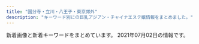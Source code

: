 ```yaml
---
title: "国分寺・立川・八王子・東京郊外"
description: "キーワード別にの巨乳アジアン・チャイナエステ嬢情報をまとめました。"
---
```


新着画像と新着キーワードをまとめています。
2021年07月02日の情報です。

<DmmAffiliateIns />
<KeywordTable
  shops={
    [
    {
        "name": "\u6728\u6d29\u308c\u967d",
        "img_links": [
            "http://esthe-relax.com/images/header3.png",
            "http://esthe-relax.com/images/main-sp.jpg",
            "http://esthe-relax.com/images/friend.png",
            "http://esthe-relax.com/images/cg06.jpg",
            "http://esthe-relax.com/images/blog_002.png",
            "http://esthe-relax.com/images/cg02.jpg",
            "http://esthe-relax.com/images/esthe1.jpg",
            "http://esthe-relax.com/images/home_002.png",
            "http://esthe-relax.com/images/info.png",
            "http://esthe-relax.com/images/link.png",
            "http://esthe-relax.com/images/clear.png",
            "http://esthe-relax.com/images/gallery.png",
            "http://esthe-relax.com/images/cg03.jpg",
            "http://esthe-relax.com/images/esthe2.jpg",
            "http://esthe-relax.com/images/esthe3.jpg",
            "http://esthe-relax.com/images/cg07.jpg",
            "http://esthe-relax.com/images/main1.jpg",
            "http://esthe-relax.com/images/home.png",
            "http://esthe-relax.com/images/acc.jpg",
            "http://esthe-relax.com/images/staff.png",
            "http://esthe-relax.com/images/cg01.jpg",
            "http://esthe-relax.com/images/cg04.jpg"
        ],
        "station": "JR\u56fd\u5206\u5bfa\u99c5\u5357\u53e3",
        "url": "http://esthe-relax.com/",
        "keywords": {
            "85": 14,
            "86": 28
        }
    },
    {
        "station": "JR\u516b\u738b\u5b50\u99c5\u5317\u53e3",
        "url": "http://www.moe-es.link/",
        "img_links": [
            "http://www.moe-es.link/images/int2.jpg",
            "http://www.moe-es.link/images/staff_t.jpg",
            "http://www.moe-es.link/images/3.jpg",
            "http://www.moe-es.link/images/2.jpg",
            "http://www.moe-es.link/img/momoe1.jpg",
            "http://www.moe-es.link/images/info.jpg",
            "http://www.moe-es.link/images/sys2.jpg",
            "http://www.moe-es.link/img/mayumi1.jpg",
            "http://www.moe-es.link/images/interior_t.jpg",
            "http://www.moe-es.link/images/int1.jpg",
            "http://www.moe-es.link/images/head.jpg",
            "http://www.moe-es.link/images/sys1.jpg",
            "http://www.moe-es.link/img/yuyu1.jpg",
            "http://www.moe-es.link/images/news.jpg",
            "http://www.moe-es.link/images/1.jpg"
        ],
        "keywords": {},
        "name": "\u840c"
    },
    {
        "name": "\u3061\u3085\u3046\u3061\u3085\u3046",
        "station": "\u4eac\u738b\u516b\u738b\u5b50\u99c54\u756a\u51fa\u53e3",
        "img_links": [
            "https://chuchu.xyz.mn/images/s_news.png",
            "https://chuchu.xyz.mn/images/s_staff.jpg",
            "https://chuchu.xyz.mn/photos/sites/31/2021/02/2021022502431764.jpg",
            "https://chuchu.xyz.mn/photos/sites/31/2021/03/2021031304231847.jpg",
            "https://chuchu.xyz.mn/photos/sites/31/2021/06/2021061404170924.jpg",
            "https://chuchu.xyz.mn/images/room1.jpg",
            "https://chuchu.xyz.mn/images/s1.jpg",
            "https://chuchu.xyz.mn/images/top.png",
            "https://chuchu.xyz.mn/images/room4.jpg",
            "https://chuchu.xyz.mn/photos/sites/31/2021/03/2021031304041360.jpg",
            "https://chuchu.xyz.mn/images/room2.jpg",
            "https://chuchu.xyz.mn/images/s_pick.png",
            "https://chuchu.xyz.mn/photos/sites/31/2021/03/2021031304212264.jpg",
            "https://chuchu.xyz.mn/photos/sites/31/2021/05/2021051701423346.jpg",
            "https://chuchu.xyz.mn/photos/sites/31/2021/02/2021022502431866.jpg",
            "https://chuchu.xyz.mn/images/relax.jpg",
            "https://chuchu.xyz.mn/images/mobile.jpg",
            "https://chuchu.xyz.mn/photos/sites/31/2021/04/2021040907225658.jpg",
            "https://chuchu.xyz.mn/photos/sites/31/2021/03/2021031304201669.jpg",
            "https://chuchu.xyz.mn/images/s3.jpg",
            "https://chuchu.xyz.mn/images/info.jpg",
            "https://chuchu.xyz.mn/photos/sites/31/2021/03/2021031304240915.jpg",
            "https://chuchu.xyz.mn/images/room3.jpg",
            "https://chuchu.xyz.mn/photos/sites/31/2021/05/2021050107095491.jpg",
            "https://chuchu.xyz.mn/photos/sites/31/2021/07/202107020138027.jpg",
            "https://chuchu.xyz.mn/photos/sites/31/2021/03/2021031501513291.jpg",
            "https://chuchu.xyz.mn/photos/sites/31/2021/03/2021031304221675.jpg",
            "https://chuchu.xyz.mn/photos/sites/31/2021/06/2021062407044156.jpg",
            "https://chuchu.xyz.mn/photos/sites/31/2021/04/2021042406462136.jpg",
            "https://chuchu.xyz.mn/photos/sites/31/2021/02/2021022502431637.jpg"
        ],
        "url": "https://chuchu.xyz.mn/",
        "keywords": {
            "C": 18,
            "87": 72,
            "E": 72,
            "D": 198,
            "F": 18,
            "85": 108,
            "83": 72,
            "88": 36,
            "84": 18
        }
    },
    {
        "name": "\u4e00\u76ee\u60da\u308c",
        "img_links": [
            "http://hohoeimi.xyz/static/picture/sys.jpg",
            "http://hohoeimi.xyz/static/picture/tit_therapist.png",
            "http://hohoeimi.xyz/uploads/210129/1-210129160929511.jpg",
            "http://hohoeimi.xyz/static/picture/maining.jpg",
            "http://hohoeimi.xyz/uploads/210303/1-210303125TV07.jpg",
            "http://hohoeimi.xyz/uploads/210308/1-21030P92349344.jpg",
            "http://hohoeimi.xyz/static/picture/sp_tit_new.png",
            "http://hohoeimi.xyz/uploads/210622/1-210622131U4639.jpg",
            "http://hohoeimi.xyz/images/1-1Z41911200GA.png",
            "http://hohoeimi.xyz/uploads/210308/1-21030P92312160.jpg",
            "http://hohoeimi.xyz/static/picture/img_tel.png",
            "http://hohoeimi.xyz/uploads/210308/1-21030P9244a23.jpg",
            "http://hohoeimi.xyz/uploads/210622/1-210622131913152.jpg",
            "http://hohoeimi.xyz/static/picture/room1.jpg",
            "http://hohoeimi.xyz/static/picture/room3.jpg",
            "http://hohoeimi.xyz/uploads/210129/1-210129160TIO.jpg",
            "http://hohoeimi.xyz/static/picture/sp_tit_staff02.png",
            "http://hohoeimi.xyz/static/picture/top.jpg",
            "http://hohoeimi.xyz/static/picture/sp_tit_therapist.png",
            "http://hohoeimi.xyz/uploads/210329/1-21032Z953453M.jpg",
            "http://hohoeimi.xyz/uploads/210308/1-21030P92524259.jpg",
            "http://hohoeimi.xyz/static/picture/tit_staff02.png",
            "http://hohoeimi.xyz/uploads/210308/1-21030P9253Q25.jpg",
            "http://hohoeimi.xyz/uploads/210329/1-21032Z95334T3.jpg",
            "http://hohoeimi.xyz/static/picture/sp_tit_staff01.png",
            "http://hohoeimi.xyz/static/picture/tit_staff01.png",
            "http://hohoeimi.xyz/uploads/210129/1-2101291609513M.jpg",
            "http://hohoeimi.xyz/uploads/210308/1-21030P92325Z3.jpg",
            "http://hohoeimi.xyz/uploads/210622/1-210622131Z33P.jpg",
            "http://hohoeimi.xyz/uploads/210316/1-21031615094IR.jpg",
            "http://hohoeimi.xyz/static/picture/room4.jpg",
            "http://hohoeimi.xyz/uploads/210329/1-21032Z95259121.jpg",
            "http://hohoeimi.xyz/static/picture/room2.jpg",
            "http://hohoeimi.xyz/static/picture/tit_new.png"
        ],
        "keywords": {
            "84": 12,
            "D": 11,
            "87": 3,
            "E": 6,
            "85": 11,
            "86": 7,
            "C": 16
        },
        "url": "http://hohoeimi.xyz/",
        "station": "JR\u65b0\u79cb\u6d25\u99c5"
    },
    {
        "img_links": [
            "https://static.wixstatic.com/media/ec4537_b408abc40e774d67b20cb708c9a38b55~mv2.jpg",
            "https://static.wixstatic.com/media/ec4537_0944ac8a92624ec193a4a6265a938a13~mv2.jpg",
            "https://static.wixstatic.com/media/ec4537_509df4c900924166b540c647a883fa12~mv2.png",
            "https://static.wixstatic.com/media/ec4537_08f9eccd1af04cd5bc840b5b4915e43b~mv2.png",
            "https://static.wixstatic.com/media/ec4537_274bc3438d36433ba3c53b96f9a4b78e~mv2.png",
            "https://static.wixstatic.com/media/ec4537_22a2b6d961594fcba7269435b05c0c77~mv2.png",
            "https://static.wixstatic.com/media/ec4537_fd834cc8bb6d4d92a1629e76a8f38d83~mv2.png",
            "https://static.wixstatic.com/media/ec4537_921179784e3d4c8083c977922ee92b26~mv2.jpg",
            "https://static.wixstatic.com/media/ec4537_d0bfd0748f474bc291d124a65c8003aa~mv2.png",
            "https://static.wixstatic.com/media/ec4537_c7bc87d5a1344b76ba3b66244a8c45e7~mv2.png",
            "https://static.wixstatic.com/media/ec4537_59fc4b0f6cb7428f93306795b9350b7e~mv2.jpg",
            "https://static.wixstatic.com/media/ec4537_84455edfbe9045638ff4864dbd8b6dbf~mv2.png",
            "https://static.wixstatic.com/media/ec4537_b88f86e3027f4365a66545ddc623f2f0~mv2.png",
            "https://static.wixstatic.com/media/71aabe_7fde48e91203411687f75bf66049b810~mv2.jpg",
            "https://static.wixstatic.com/media/ec4537_ec2950e8cbe04a37a4120af92182a3be~mv2.jpg",
            "https://static.wixstatic.com/media/ec4537_6623cbdf8c2b44edacef547a88811202~mv2.png",
            "https://static.wixstatic.com/media/ec4537_f9f4fecbbd444f8b91f52f81fa149f69~mv2.png",
            "https://static.wixstatic.com/media/ec4537_657ddbca65f149c696f15653f67c2cea~mv2.jpg"
        ],
        "name": "\u6708\u7f8e\u4eba",
        "station": "\u6771\u4e45\u7559\u7c73\u99c5\u5317\u53e3",
        "url": "https://tsukibijin88.wixsite.com/index",
        "keywords": {}
    },
    {
        "name": "\u5922",
        "img_links": [
            "http://www.flove.link/images/9.jpg",
            "http://www.flove.link/img/rina1.jpg",
            "http://www.flove.link/img/sakura1.jpg",
            "http://www.flove.link/images/tel.jpg",
            "http://www.flove.link/images/int2.png",
            "http://www.flove.link/img/sakura4.jpg",
            "http://www.flove.link/images/staff_t.jpg",
            "http://www.flove.link/img/yumi1.jpg",
            "http://www.flove.link/images/s1.png",
            "http://www.flove.link/images/info.png",
            "http://www.flove.link/images/interior_t.jpg",
            "http://www.flove.link/images/3.jpg",
            "http://www.flove.link/img/sakura2.jpg",
            "http://www.flove.link/images/sys1.png",
            "http://www.flove.link/img/sakura3.jpg",
            "http://www.flove.link/images/mobile.jpg",
            "http://www.flove.link/images/head.jpg",
            "http://www.flove.link/images/news.jpg",
            "http://www.flove.link/img/ena1.jpg",
            "http://www.flove.link/images/int1.png",
            "http://www.flove.link/images/1.jpg",
            "http://www.flove.link/images/sys2.png",
            "http://www.flove.link/img/ena2.jpg",
            "http://www.flove.link/images/2.jpg"
        ],
        "station": "\u82b1\u5c0f\u91d1\u4e95\u99c5\u5317\u53e3",
        "keywords": {},
        "url": "http://www.flove.link/"
    },
    {
        "keywords": {
            "D": 13,
            "C": 24,
            "85": 6,
            "83": 2,
            "87": 6,
            "84": 1,
            "E": 1
        },
        "img_links": [
            "https://sweet-love.xyz.mn/images/top.png",
            "https://sweet-love.xyz.mn/images/room1.jpg",
            "https://sweet-love.xyz.mn/images/room3.jpg",
            "https://sweet-love.xyz.mn/photos/sites/76/2021/06/2021060217002585.jpg",
            "https://sweet-love.xyz.mn/photos/sites/76/2021/05/2021050514490638.jpg",
            "https://sweet-love.xyz.mn/photos/sites/76/2021/07/2021070112370079.jpg",
            "https://sweet-love.xyz.mn/images/bjs.jpg",
            "https://sweet-love.xyz.mn/photos/sites/76/2020/11/2020111108440477.jpg",
            "https://sweet-love.xyz.mn/images/girl-z1.jpg",
            "https://sweet-love.xyz.mn/photos/sites/76/2021/06/2021061811263820.jpg",
            "https://sweet-love.xyz.mn/photos/sites/76/2021/06/2021061715425710.jpg",
            "https://sweet-love.xyz.mn/images/bjs2.jpg",
            "https://sweet-love.xyz.mn/photos/sites/76/2021/01/202101151715002.jpg",
            "https://sweet-love.xyz.mn/images/girl-z2.jpg",
            "https://sweet-love.xyz.mn/images/room4.jpg",
            "https://sweet-love.xyz.mn/images/s_staff.jpg",
            "https://sweet-love.xyz.mn/photos/sites/76/2020/11/2020111210044418.jpg",
            "https://sweet-love.xyz.mn/photos/sites/76/2021/05/2021052211275987.jpg",
            "https://sweet-love.xyz.mn/photos/sites/76/2021/06/2021062914564347.jpg",
            "https://sweet-love.xyz.mn/photos/sites/76/2021/04/2021041216252849.jpg",
            "https://sweet-love.xyz.mn/images/s_link.jpg",
            "https://sweet-love.xyz.mn/photos/sites/76/2021/01/2021020219091971.jpg",
            "https://sweet-love.xyz.mn/images/room2.jpg",
            "https://sweet-love.xyz.mn/photos/sites/76/2021/05/2021050511173956.jpg",
            "https://sweet-love.xyz.mn/images/mobile.jpg",
            "https://sweet-love.xyz.mn/photos/sites/76/2020/11/2020111210244955.jpg",
            "https://sweet-love.xyz.mn/images/news.jpg",
            "https://sweet-love.xyz.mn/photos/sites/76/2020/11/2020111210034766.jpg",
            "https://sweet-love.xyz.mn/images/mail.jpg"
        ],
        "station": "\u6e05\u702c\u99c5\u5317\u53e3",
        "url": "https://sweet-love.xyz.mn/",
        "name": "Sweet love"
    },
    {
        "station": "JR\u7acb\u5ddd\u99c5\u5357\u53e3",
        "keywords": {
            "C": 14,
            "86": 8,
            "E": 1,
            "D": 7
        },
        "name": "\u3075\u308f\u3075\u308f",
        "url": "http://www.birtyba.xyz/",
        "img_links": [
            "http://www.birtyba.xyz/uploads/201116/1-201116133205614.jpg",
            "http://www.birtyba.xyz/style/images/bj3.png",
            "http://www.birtyba.xyz/uploads/210405/1-210405123P0X0.jpg",
            "http://www.birtyba.xyz/uploads/200929/1-200929101Z4D1.jpg",
            "http://www.birtyba.xyz/uploads/210531/1-21053115143B08.jpg",
            "http://www.birtyba.xyz/style/images/room2.jpg",
            "http://www.birtyba.xyz/uploads/210405/1-210405123Q1I6.jpg",
            "http://www.birtyba.xyz/uploads/201116/1-20111613315KT.jpg",
            "http://www.birtyba.xyz/uploads/210531/1-210531151446363.jpg",
            "http://www.birtyba.xyz/uploads/210531/1-210531151422Y8.jpg",
            "http://www.birtyba.xyz/uploads/210413/1-210413134929417.jpg",
            "http://www.birtyba.xyz/style/images/room3.jpg",
            "http://www.birtyba.xyz/style/images/room4.jpg",
            "http://www.birtyba.xyz/uploads/200929/1-200929101U3R4.jpg",
            "http://www.birtyba.xyz/style/images/top.png",
            "http://www.birtyba.xyz/style/images/staff_line.png",
            "http://www.birtyba.xyz/uploads/210206/1-21020611264M13.jpg",
            "http://www.birtyba.xyz/style/images/room1.jpg",
            "http://www.birtyba.xyz/uploads/210405/1-210405123R1V3.jpg",
            "http://www.birtyba.xyz/uploads/210413/1-210413134919122.jpg",
            "http://www.birtyba.xyz/style/images/mobile.jpg",
            "http://www.birtyba.xyz/uploads/210327/1-21032G02316203.jpg",
            "http://www.birtyba.xyz/style/images/girl-z2.jpg",
            "http://www.birtyba.xyz/style/images/girl-z1.jpg",
            "http://www.birtyba.xyz/uploads/210413/1-210413134T6251.jpg",
            "http://www.birtyba.xyz/uploads/200929/1-2009291019253T.jpg",
            "http://www.birtyba.xyz/style/images/dt.jpg",
            "http://www.birtyba.xyz/plus/images/room5.jpg",
            "http://www.birtyba.xyz/style/images/end.jpg",
            "http://www.birtyba.xyz/uploads/201116/1-201116133149563.jpg",
            "http://www.birtyba.xyz/uploads/200928/1-20092P95A05G.jpg"
        ]
    },
    {
        "keywords": {
            "C": 9
        },
        "img_links": [
            "http://aroma-treat.com/img/ttl_staff.png",
            "http://aroma-treat.com/img/mobile.png",
            "http://aroma-treat.com/pic/topimg2.jpg",
            "http://aroma-treat.com/i/files/homeimg.jpg",
            "http://aroma-treat.com/img/promise.png",
            "http://aroma-treat.com/pic/head.png",
            "http://aroma-treat.com/pic/topimg1.jpg"
        ],
        "name": "\u30cf\u30ef\u30a4\u7652\u3057",
        "url": "http://aroma-treat.com/",
        "station": "JR\u7fbd\u6751\u99c5\u6771\u53e3"
    },
    {
        "station": "JR\u9752\u6885\u99c5",
        "keywords": {},
        "name": "\u9999",
        "img_links": [
            "http://kaori.me-es.com/images/rec_09.jpg",
            "http://kaori.me-es.com/images/index_10.jpg",
            "http://kaori.me-es.com/images/index_12.jpg",
            "http://kaori.me-es.com/images/index_14.jpg",
            "http://kaori.me-es.com/images/staff_09.jpg",
            "http://kaori.me-es.com/images/index_16.jpg",
            "http://kaori.me-es.com/images/info_09.jpg",
            "http://kaori.me-es.com/images/index_18.jpg",
            "http://kaori.me-es.com/images/index_04.jpg",
            "http://kaori.me-es.com/images/index_19.jpg",
            "http://kaori.me-es.com/images/index_02.jpg",
            "http://kaori.me-es.com/images/index_05.jpg",
            "http://kaori.me-es.com/images/index_03.jpg",
            "http://kaori.me-es.com/images/index_01.jpg",
            "http://kaori.me-es.com/girl/01.jpg",
            "http://kaori.me-es.com/girl/00.jpg",
            "http://kaori.me-es.com/girl/06.jpg",
            "http://kaori.me-es.com/images/01.jpg",
            "http://kaori.me-es.com/images/rec.jpg",
            "http://kaori.me-es.com/images/info.jpg",
            "http://kaori.me-es.com/images/index_07.jpg",
            "http://kaori.me-es.com/images/index_06.jpg",
            "http://kaori.me-es.com/images/index_17.jpg",
            "http://kaori.me-es.com/images/index_13.jpg",
            "http://kaori.me-es.com/girl/03.jpg",
            "http://kaori.me-es.com/girl/05.jpg",
            "http://kaori.me-es.com/girl/08.jpg",
            "http://kaori.me-es.com/images/index_21.jpg",
            "http://kaori.me-es.com/images/02.jpg",
            "http://kaori.me-es.com/girl/07.jpg"
        ],
        "url": "http://kaori.me-es.com/"
    },
    {
        "name": "Fairy Girl",
        "keywords": {
            "C": 4,
            "86": 6,
            "85": 2,
            "87": 20,
            "D": 24
        },
        "img_links": [
            "http://www.fairygirl.relaxjp.info/images/1.jpg",
            "http://www.fairygirl.relaxjp.info/files/019.jpg",
            "http://www.fairygirl.relaxjp.info/images/s_staff.jpg",
            "http://www.fairygirl.relaxjp.info/files/032.jpg",
            "http://www.fairygirl.relaxjp.info/files/030.jpg",
            "http://www.fairygirl.relaxjp.info/images/nbj3_staff.jpg",
            "http://www.fairygirl.relaxjp.info/images/s_link.jpg",
            "http://www.fairygirl.relaxjp.info/images/mobile.jpg",
            "http://www.fairygirl.relaxjp.info/images/top.jpg",
            "http://www.fairygirl.relaxjp.info/files/021.jpg",
            "http://www.fairygirl.relaxjp.info/images/s_info.jpg",
            "http://www.fairygirl.relaxjp.info/files/024.jpg",
            "http://www.fairygirl.relaxjp.info/images/s_news.jpg",
            "http://www.fairygirl.relaxjp.info/images/nbj3.jpg",
            "http://www.fairygirl.relaxjp.info/images/s_pick.jpg",
            "http://www.fairygirl.relaxjp.info/files/033.jpg",
            "http://www.fairygirl.relaxjp.info/files/031.jpg",
            "http://www.fairygirl.relaxjp.info/images/s_face.jpg",
            "http://www.fairygirl.relaxjp.info/files/029.jpg",
            "http://www.fairygirl.relaxjp.info/files/018.jpg",
            "http://www.fairygirl.relaxjp.info/files/023.jpg",
            "http://www.fairygirl.relaxjp.info/images/end1.jpg",
            "http://www.fairygirl.relaxjp.info/files/034.jpg",
            "http://www.fairygirl.relaxjp.info/files/020.jpg",
            "http://www.fairygirl.relaxjp.info/files/028.jpg",
            "http://www.fairygirl.relaxjp.info/files/027.jpg",
            "http://www.fairygirl.relaxjp.info/files/025.jpg",
            "http://www.fairygirl.relaxjp.info/files/026.jpg"
        ],
        "url": "http://www.fairygirl.relaxjp.info/",
        "station": "\u6e05\u702c\u99c5\u5317\u53e3"
    },
    {
        "url": "http://www.fukuen.esturl.com/",
        "name": "\u798f\u7e01",
        "img_links": [
            "http://www.fukuen.esturl.com/files/005-02.jpg",
            "http://www.fukuen.esturl.com/files/001.jpg",
            "http://www.fukuen.esturl.com/images/staff_top.jpg",
            "http://www.fukuen.esturl.com/files/006-02.jpg",
            "http://www.fukuen.esturl.com/files/007-02.jpg",
            "http://www.fukuen.esturl.com/images/top.jpg",
            "http://www.fukuen.esturl.com/files/006.jpg",
            "http://www.fukuen.esturl.com/images/koko_200x40.png",
            "http://www.fukuen.esturl.com/files/004-02.jpg",
            "http://www.fukuen.esturl.com/files/003.jpg",
            "http://www.fukuen.esturl.com/files/005.jpg",
            "http://www.fukuen.esturl.com/files/008-02.jpg",
            "http://www.fukuen.esturl.com/files/007.jpg",
            "http://www.fukuen.esturl.com/files/004.jpg",
            "http://www.fukuen.esturl.com/files/008.jpg",
            "http://www.fukuen.esturl.com/files/001-02.jpg",
            "http://www.fukuen.esturl.com/files/003-02.jpg",
            "http://www.fukuen.esturl.com/images/newgirls_top.png"
        ],
        "keywords": {
            "D": 14,
            "87": 8,
            "85": 2,
            "84": 4
        },
        "station": "JR\u65b0\u79cb\u6d25\u99c5"
    },
    {
        "keywords": {
            "C": 5,
            "83": 2,
            "E": 1,
            "87": 2,
            "D": 2,
            "85": 1
        },
        "img_links": [
            "https://seifukuyuwaku.oks.bz/photos/sites/70/2020/12/2020121013104898.jpeg",
            "https://seifukuyuwaku.oks.bz/images/new.jpg",
            "https://seifukuyuwaku.oks.bz/photos/sites/70/2020/12/2020122013355017.jpeg",
            "https://seifukuyuwaku.oks.bz/images/s_staff1.png",
            "https://seifukuyuwaku.oks.bz/photos/sites/70/2020/11/2020112504053939.jpg",
            "https://seifukuyuwaku.oks.bz/images/mobile.jpg",
            "https://seifukuyuwaku.oks.bz/photos/sites/70/2021/05/2021051312293616.jpg",
            "https://seifukuyuwaku.oks.bz/images/s_pick.jpg",
            "https://seifukuyuwaku.oks.bz/images/no2.png",
            "https://seifukuyuwaku.oks.bz/photos/sites/70/2020/12/2020121414441228.jpeg",
            "https://seifukuyuwaku.oks.bz/photos/sites/70/2020/11/2020112406403480.jpg",
            "https://seifukuyuwaku.oks.bz/photos/sites/70/2020/12/2020121208024127.jpeg",
            "https://seifukuyuwaku.oks.bz/images/s_staff.png",
            "https://seifukuyuwaku.oks.bz/images/room2.jpg",
            "https://seifukuyuwaku.oks.bz/images/room3.jpg",
            "https://seifukuyuwaku.oks.bz/images/link.jpg",
            "https://seifukuyuwaku.oks.bz/photos/sites/70/2021/04/202106071328395.jpg",
            "https://seifukuyuwaku.oks.bz/images/s_ranking.png",
            "https://seifukuyuwaku.oks.bz/photos/sites/70/2020/12/202012251539104.jpeg",
            "https://seifukuyuwaku.oks.bz/images/room4.jpg",
            "https://seifukuyuwaku.oks.bz/images/room1.jpg",
            "https://seifukuyuwaku.oks.bz/photos/sites/70/2020/11/2020112406403396.jpg",
            "https://seifukuyuwaku.oks.bz/images/info.jpg",
            "https://seifukuyuwaku.oks.bz/photos/sites/70/2021/03/2021032307515017.jpeg",
            "https://seifukuyuwaku.oks.bz/photos/sites/70/2020/11/2020113014024511.jpeg",
            "https://seifukuyuwaku.oks.bz/photos/sites/70/2020/11/2020112708472471.jpeg",
            "https://seifukuyuwaku.oks.bz/images/no1.png",
            "https://seifukuyuwaku.oks.bz/images/s_news.png",
            "https://seifukuyuwaku.oks.bz/photos/sites/70/2021/06/2021061513122275.jpg",
            "https://seifukuyuwaku.oks.bz/images/top.png"
        ],
        "name": "\u5236\u670d\u306e\u8a98\u60d1",
        "url": "https://seifukuyuwaku.oks.bz/",
        "station": "JR\u7acb\u5ddd\u99c5\u5357\u53e3"
    },
    {
        "url": "https://www.akasuriya.org/",
        "station": "JR\u516b\u738b\u5b50\u99c5\u5317\u53e3",
        "keywords": {},
        "img_links": [
            "https://static.wixstatic.com/media/49fc95_444f73c8dba945fab71a1648f25a9e58~mv2_d_6000_3376_s_4_2.jpg",
            "https://static.wixstatic.com/media/cda177_ff0f23b7b7ab47e5a5504bddb2fee88a~mv2_d_7040_3733_s_4_2.jpg",
            "https://static.wixstatic.com/media/49fc95_2899b6e0ea7a4cc7b95b99f6fe67d30e~mv2_d_3801_2207_s_2.jpeg",
            "https://static.wixstatic.com/media/cda177_97b39967e0fb4860b7ddf1b402516741~mv2_d_5760_3840_s_4_2.jpg",
            "https://static.wixstatic.com/media/49fc95_0f2106c630074f6dbce7d28fd3f5bc84~mv2_d_6000_3376_s_4_2.jpg"
        ],
        "name": "\u30a2\u30ab\u30b9\u30ea\u5c4b"
    },
    {
        "keywords": {
            "88": 8,
            "87": 40,
            "90": 8,
            "E": 8,
            "G": 8,
            "86": 24,
            "D": 64
        },
        "station": "\u6e05\u702c\u99c5\u5317\u53e3",
        "name": "\u30a2\u30ab\u30b7\u30a2",
        "img_links": [
            "http://www.acacia-esthe.xyz/files/016-03.jpg",
            "http://www.acacia-esthe.xyz/photo_news/upimg/305955f586f7349b92_0.jpg",
            "http://www.acacia-esthe.xyz/photo_news/upimg/782565f9fe21f75b1b_1.jpg",
            "http://www.acacia-esthe.xyz/images/tel2.png",
            "http://www.acacia-esthe.xyz/photo_news/upimg/86015605851370d790_0.jpg",
            "http://www.acacia-esthe.xyz/photo_news/upimg/893105f2ce75940fb1_0.jpg",
            "http://www.acacia-esthe.xyz/files/058-03.jpg",
            "http://www.acacia-esthe.xyz/photo_news/upimg/8837960cfe85bca704_0.jpg",
            "http://www.acacia-esthe.xyz/photo_news/upimg/684246062aefd46151_1.jpg",
            "http://www.acacia-esthe.xyz/photo_news/upimg/276675f96556f0e939_0.jpg",
            "http://www.acacia-esthe.xyz/photo_news/upimg/629605f4f0bd5862a3_0.jpg",
            "http://www.acacia-esthe.xyz/files/022-03.jpg",
            "http://www.acacia-esthe.xyz/files/046-02.jpg",
            "http://www.acacia-esthe.xyz/photo_news/upimg/108325f30b0d7707df_2.jpg",
            "http://www.acacia-esthe.xyz/images/b-tel.png",
            "http://www.acacia-esthe.xyz/images/rsubt4.png",
            "http://www.acacia-esthe.xyz/files/016-02.jpg",
            "http://www.acacia-esthe.xyz/photo_news/upimg/89172606e6ac45cd81_0.jpg",
            "http://www.acacia-esthe.xyz/files/018.jpg",
            "http://www.acacia-esthe.xyz/photo_news/upimg/1214060277a5d889c4_0.jpg",
            "http://www.acacia-esthe.xyz/files/020.jpg",
            "http://www.acacia-esthe.xyz/files/019.jpg",
            "http://www.acacia-esthe.xyz/files/058-02.jpg",
            "http://www.acacia-esthe.xyz/images/b-online.png",
            "http://www.acacia-esthe.xyz/photo_news/upimg/1214060277a5d889c4_1.jpg",
            "http://www.acacia-esthe.xyz/files/058.jpg",
            "http://www.acacia-esthe.xyz/photo_news/upimg/69285600e1199e7dc8_1.jpg",
            "http://www.acacia-esthe.xyz/images/slider-img001.jpg",
            "http://www.acacia-esthe.xyz/images/rsubt3.png",
            "http://www.acacia-esthe.xyz/photo_news/upimg/108325f30b0d7707df_1.jpg",
            "http://www.acacia-esthe.xyz/files/010.jpg",
            "http://www.acacia-esthe.xyz/photo_news/upimg/973306007dffc8c097_0.jpg",
            "http://www.acacia-esthe.xyz/photo_news/upimg/933655f7e9d5233bf3_0.jpg",
            "http://www.acacia-esthe.xyz/images/m6.jpg",
            "http://www.acacia-esthe.xyz/files/046.jpg",
            "http://www.acacia-esthe.xyz/photo_news/upimg/446725f1148f108dd5_1.jpg",
            "http://www.acacia-esthe.xyz/files/019-02.jpg",
            "http://www.acacia-esthe.xyz/photo_news/upimg/265645facbaac2237d_1.jpg",
            "http://www.acacia-esthe.xyz/files/020-03.jpg",
            "http://www.acacia-esthe.xyz/photo_news/upimg/366055fe4359a2cfcc_0.jpg",
            "http://www.acacia-esthe.xyz/photo_news/upimg/1512360372513f05b4_0.jpg",
            "http://www.acacia-esthe.xyz/images/rsubt7.png",
            "http://www.acacia-esthe.xyz/files/057-02.jpg",
            "http://www.acacia-esthe.xyz/photo_news/upimg/684246062aefd46151_0.jpg",
            "http://www.acacia-esthe.xyz/photo_news/upimg/649415fea96d7e261c_1.jpg",
            "http://www.acacia-esthe.xyz/photo_news/upimg/89172606e6ac45cd81_1.jpg",
            "http://www.acacia-esthe.xyz/files/018-03.jpg",
            "http://www.acacia-esthe.xyz/files/019-03.jpg",
            "http://www.acacia-esthe.xyz/files/022.jpg",
            "http://www.acacia-esthe.xyz/photo_news/upimg/5687360a44f54a1526_0.jpg",
            "http://www.acacia-esthe.xyz/images/m1.jpg",
            "http://www.acacia-esthe.xyz/files/026-02.jpg",
            "http://www.acacia-esthe.xyz/files/026.jpg",
            "http://www.acacia-esthe.xyz/photo_news/upimg/446725f1148f108dd5_0.jpg",
            "http://www.acacia-esthe.xyz/files/022-02.jpg",
            "http://www.acacia-esthe.xyz/files/020-02.jpg",
            "http://www.acacia-esthe.xyz/photo_news/upimg/182485f9278b7b5be0_0.jpg",
            "http://www.acacia-esthe.xyz/photo_news/upimg/86015605851370d790_1.jpg",
            "http://www.acacia-esthe.xyz/photo_news/upimg/305955f586f7349b92_1.jpg",
            "http://www.acacia-esthe.xyz/images/m3.jpg",
            "http://www.acacia-esthe.xyz/photo_news/upimg/50191601270063b678_0.jpg",
            "http://www.acacia-esthe.xyz/photo_news/upimg/1662560c80001491bc_1.jpg",
            "http://www.acacia-esthe.xyz/photo_news/upimg/108325f30b0d7707df_0.jpg",
            "http://www.acacia-esthe.xyz/images/m2.jpg",
            "http://www.acacia-esthe.xyz/photo_news/upimg/48717600681f585301_0.jpg",
            "http://www.acacia-esthe.xyz/files/010-03.jpg",
            "http://www.acacia-esthe.xyz/photo_news/upimg/380705fcdc28b76e14_2.jpg",
            "http://www.acacia-esthe.xyz/photo_news/upimg/428235f3e1b3ed5310_1.jpg",
            "http://www.acacia-esthe.xyz/photo_news/upimg/380705fcdc28b76e14_0.jpg",
            "http://www.acacia-esthe.xyz/images/rsubt1.png",
            "http://www.acacia-esthe.xyz/photo_news/upimg/48717600681f585301_1.jpg",
            "http://www.acacia-esthe.xyz/photo_news/upimg/428235f3e1b3ed5310_2.jpg",
            "http://www.acacia-esthe.xyz/photo_news/upimg/6482260b5e67fab943_1.jpg",
            "http://www.acacia-esthe.xyz/files/016.jpg",
            "http://www.acacia-esthe.xyz/files/057.jpg",
            "http://www.acacia-esthe.xyz/files/026-03.jpg",
            "http://www.acacia-esthe.xyz/files/057-03.jpg",
            "http://www.acacia-esthe.xyz/images/rsubt6.png",
            "http://www.acacia-esthe.xyz/photo_news/upimg/428235f3e1b3ed5310_0.jpg",
            "http://www.acacia-esthe.xyz/images/rsubt2.png",
            "http://www.acacia-esthe.xyz/photo_news/upimg/6482260b5e67fab943_0.jpg",
            "http://www.acacia-esthe.xyz/photo_news/upimg/802615f9368ac5df7c_0.jpg",
            "http://www.acacia-esthe.xyz/photo_news/upimg/560005fdc600b20296_0.jpg",
            "http://www.acacia-esthe.xyz/files/018-02.jpg",
            "http://www.acacia-esthe.xyz/photo_news/upimg/649415fea96d7e261c_0.jpg",
            "http://www.acacia-esthe.xyz/images/slider-img002.jpg",
            "http://www.acacia-esthe.xyz/photo_news/upimg/6482260b5e67fab943_2.jpg",
            "http://www.acacia-esthe.xyz/images/m4.jpg",
            "http://www.acacia-esthe.xyz/photo_news/upimg/34811604f03df2d8a5_0.jpg",
            "http://www.acacia-esthe.xyz/images/line.jpg",
            "http://www.acacia-esthe.xyz/photo_news/upimg/86230600a4d51c82db_0.jpg",
            "http://www.acacia-esthe.xyz/files/046-03.jpg",
            "http://www.acacia-esthe.xyz/files/010-02.jpg",
            "http://www.acacia-esthe.xyz/photo_news/upimg/380705fcdc28b76e14_1.jpg",
            "http://www.acacia-esthe.xyz/images/rsubt5.png"
        ],
        "url": "http://www.acacia-esthe.xyz/"
    },
    {
        "url": "http://uuka.loveyaku.com/",
        "name": "\u7652\u60a0\u83ef",
        "img_links": [
            "http://uuka.loveyaku.com/imgs/headline.png",
            "http://uuka.loveyaku.com/imgs/lunbo/photo04.jpg",
            "http://uuka.loveyaku.com/imgs/lunbo/photo02.jpg",
            "http://uuka.loveyaku.com/imgs/nav/nb04.png",
            "http://uuka.loveyaku.com/imgs/address.png",
            "http://uuka.loveyaku.com/imgs/nav/nb01.png",
            "http://uuka.loveyaku.com/imgs/nav/nb05.png",
            "http://uuka.loveyaku.com/imgs/nav/nb06.png",
            "http://uuka.loveyaku.com/imgs/temp_boshu.jpg",
            "http://uuka.loveyaku.com/imgs/information.jpg",
            "http://uuka.loveyaku.com/imgs/bar_therapist.png",
            "http://uuka.loveyaku.com/imgs/lunbo/photo03.jpg",
            "http://uuka.loveyaku.com/imgs/nav/nb02.png",
            "http://uuka.loveyaku.com/imgs/lunbo/photo01.jpg",
            "http://uuka.loveyaku.com/imgs/bttel.png",
            "http://uuka.loveyaku.com/imgs/nav/nb03.png",
            "http://uuka.loveyaku.com/imgs/header.png",
            "http://uuka.loveyaku.com/imgs/mobile.jpg"
        ],
        "station": "JR\u516b\u738b\u5b50\u99c5\u5357\u53e3",
        "keywords": {
            "C": 7
        }
    },
    {
        "station": "\u4eac\u738b\u516b\u738b\u5b50\u99c5\u4e2d\u592e\u53e3",
        "url": "http://www.crimson.mensest.com/",
        "img_links": [
            "http://www.crimson.mensest.com/files/005.jpg",
            "http://www.crimson.mensest.com/photo_news/upimg/1219360656bdf1f09e_0.jpg",
            "http://www.crimson.mensest.com/files/004.jpg",
            "http://www.crimson.mensest.com/files/009.jpg",
            "http://www.crimson.mensest.com/files/007.jpg",
            "http://www.crimson.mensest.com/files/008.jpg",
            "http://www.crimson.mensest.com/files/002.jpg",
            "http://www.crimson.mensest.com/files/006.jpg",
            "http://www.crimson.mensest.com/files/001.jpg"
        ],
        "name": "Crimson \uff5e\u30af\u30ea\u30e0\u30be\u30f3\uff5e",
        "keywords": {
            "86": 4,
            "C": 4,
            "87": 28,
            "D": 28
        }
    },
    {
        "url": "http://gekkabijin.tyo.cm/",
        "keywords": {
            "D": 7,
            "87": 2,
            "83": 1,
            "85": 1,
            "86": 3,
            "C": 15
        },
        "img_links": [
            "http://gekkabijin.tyo.cm/images/room3.jpg",
            "http://gekkabijin.tyo.cm/images/room1.jpg",
            "http://gekkabijin.tyo.cm/images/s_pick.jpg",
            "http://gekkabijin.tyo.cm/images/info3.jpg",
            "http://gekkabijin.tyo.cm/photos/sites/63/2021/02/2021021912261426.jpg",
            "http://gekkabijin.tyo.cm/images/room2.jpg",
            "http://gekkabijin.tyo.cm/photos/sites/63/2021/04/2021041719074122.jpg",
            "http://gekkabijin.tyo.cm/images/s_service.jpg",
            "http://gekkabijin.tyo.cm/images/top.png",
            "http://gekkabijin.tyo.cm/photos/sites/63/2021/02/2021021912415595.jpg",
            "http://gekkabijin.tyo.cm/images/info1.jpg",
            "http://gekkabijin.tyo.cm/photos/sites/63/2021/02/2021021912255384.jpg",
            "http://gekkabijin.tyo.cm/images/s_link.png",
            "http://gekkabijin.tyo.cm/images/bj1.jpg",
            "http://gekkabijin.tyo.cm/images/mobile.jpg",
            "http://gekkabijin.tyo.cm/photos/sites/63/2021/03/2021030414191781.jpg",
            "http://gekkabijin.tyo.cm/photos/sites/63/2021/04/2021040810351883.jpg",
            "http://gekkabijin.tyo.cm/images/bj3.jpg",
            "http://gekkabijin.tyo.cm/images/s_infomation.jpg",
            "http://gekkabijin.tyo.cm/photos/sites/63/2021/02/2021021912264898.jpg",
            "http://gekkabijin.tyo.cm/images/room4.jpg",
            "http://gekkabijin.tyo.cm/images/info2.jpg",
            "http://gekkabijin.tyo.cm/photos/sites/63/2021/02/2021021912252864.jpg",
            "http://gekkabijin.tyo.cm/images/s_staff.png"
        ],
        "name": "\u6708\u9999\u7f8e\u4eba",
        "station": "\u82b1\u5c0f\u91d1\u4e95\u99c5\u5357\u53e3"
    },
    {
        "url": "http://www.girls.esjp.info/",
        "name": "Girls",
        "img_links": [
            "http://www.girls.esjp.info/files/012.jpg",
            "http://www.girls.esjp.info/img/rsubt3.png",
            "http://www.girls.esjp.info/files/002-02.jpg",
            "http://www.girls.esjp.info/files/001.jpg",
            "http://www.girls.esjp.info/files/028-02.jpg",
            "http://www.girls.esjp.info/files/001-02.jpg",
            "http://www.girls.esjp.info/files/046-03.jpg",
            "http://www.girls.esjp.info/files/045-02.jpg",
            "http://www.girls.esjp.info/files/026.jpg",
            "http://www.girls.esjp.info/files/013-02.jpg",
            "http://www.girls.esjp.info/files/021-02.jpg",
            "http://www.girls.esjp.info/files/012-03.jpg",
            "http://www.girls.esjp.info/files/006-03.jpg",
            "http://www.girls.esjp.info/files/005-02.jpg",
            "http://www.girls.esjp.info/img/rsubt4.png",
            "http://www.girls.esjp.info/files/043.jpg",
            "http://www.girls.esjp.info/files/044-02.jpg",
            "http://www.girls.esjp.info/files/010.jpg",
            "http://www.girls.esjp.info/files/043-02.jpg",
            "http://www.girls.esjp.info/files/028.jpg",
            "http://www.girls.esjp.info/files/003-02.jpg",
            "http://www.girls.esjp.info/files/010-03.jpg",
            "http://www.girls.esjp.info/files/002.jpg",
            "http://www.girls.esjp.info/img/head.jpg",
            "http://www.girls.esjp.info/img/rsubt2.png",
            "http://www.girls.esjp.info/files/026-03.jpg",
            "http://www.girls.esjp.info/files/021-03.jpg",
            "http://www.girls.esjp.info/files/006.jpg",
            "http://www.girls.esjp.info/img/telpnone.png",
            "http://www.girls.esjp.info/files/005-03.jpg",
            "http://www.girls.esjp.info/files/007.jpg",
            "http://www.girls.esjp.info/files/007-02.jpg",
            "http://www.girls.esjp.info/files/010-02.jpg",
            "http://www.girls.esjp.info/files/046.jpg",
            "http://www.girls.esjp.info/files/007-03.jpg",
            "http://www.girls.esjp.info/files/046-02.jpg",
            "http://www.girls.esjp.info/files/045-03.jpg",
            "http://www.girls.esjp.info/files/012-02.jpg",
            "http://www.girls.esjp.info/img/rsubt1.png",
            "http://www.girls.esjp.info/img/sys.jpg",
            "http://www.girls.esjp.info/files/006-02.jpg",
            "http://www.girls.esjp.info/files/002-03.jpg",
            "http://www.girls.esjp.info/img/rsubt7.png",
            "http://www.girls.esjp.info/img/staff_bottom.jpg",
            "http://www.girls.esjp.info/files/045.jpg",
            "http://www.girls.esjp.info/img/staff_top.jpg",
            "http://www.girls.esjp.info/files/044.jpg",
            "http://www.girls.esjp.info/files/026-02.jpg",
            "http://www.girls.esjp.info/files/043-03.jpg",
            "http://www.girls.esjp.info/files/003-03.jpg",
            "http://www.girls.esjp.info/files/001-03.jpg",
            "http://www.girls.esjp.info/files/021.jpg",
            "http://www.girls.esjp.info/files/005.jpg",
            "http://www.girls.esjp.info/img/rsubt5.png",
            "http://www.girls.esjp.info/img/rsubt6.png",
            "http://www.girls.esjp.info/files/003.jpg",
            "http://www.girls.esjp.info/files/013-03.jpg",
            "http://www.girls.esjp.info/files/028-03.jpg",
            "http://www.girls.esjp.info/files/013.jpg",
            "http://www.girls.esjp.info/files/044-03.jpg"
        ],
        "station": "JR\u56fd\u5206\u5bfa\u99c5\u5357\u53e3",
        "keywords": {
            "86": 2,
            "87": 6,
            "89": 1,
            "C": 8,
            "E": 1,
            "85": 1,
            "D": 7,
            "90": 1,
            "F": 2
        }
    },
    {
        "name": "Kesin-\u30b1\u30b7\u30f3-",
        "url": "http://esthe-aroma.jp.net/",
        "img_links": [
            "http://esthe-aroma.jp.net/images/cg02.jpg",
            "http://esthe-aroma.jp.net/images/cg03.jpg",
            "http://esthe-aroma.jp.net/images/r2.jpg",
            "http://esthe-aroma.jp.net/images/cg031.jpg",
            "http://esthe-aroma.jp.net/images/a2.jpg",
            "http://esthe-aroma.jp.net/images/mi.jpg",
            "http://esthe-aroma.jp.net/images/r4.jpg",
            "http://esthe-aroma.jp.net/images/a4.jpg",
            "http://esthe-aroma.jp.net/images/a21.jpg",
            "http://esthe-aroma.jp.net/images/cg041.jpg",
            "http://esthe-aroma.jp.net/images/r3.jpg",
            "http://esthe-aroma.jp.net/images/cg021.jpg",
            "http://esthe-aroma.jp.net/images/cg01.jpg",
            "http://esthe-aroma.jp.net/images/now-printing.jpg",
            "http://esthe-aroma.jp.net/images/8831.jpg",
            "http://esthe-aroma.jp.net/images/a3.jpg",
            "http://esthe-aroma.jp.net/images/ri.jpg",
            "http://esthe-aroma.jp.net/images/a22.jpg",
            "http://esthe-aroma.jp.net/images/a1.jpg",
            "http://esthe-aroma.jp.net/images/20040.jpg",
            "http://esthe-aroma.jp.net/images/kan.jpg",
            "http://esthe-aroma.jp.net/images/cg011.jpg",
            "http://esthe-aroma.jp.net/images/r1.jpg",
            "http://esthe-aroma.jp.net/images/cg04.jpg",
            "http://esthe-aroma.jp.net/images/qrc.png"
        ],
        "station": "JR\u516b\u738b\u5b50\u99c5\u5317\u53e3",
        "keywords": {
            "86": 6,
            "C": 2,
            "D": 6,
            "85": 2
        }
    },
    {
        "url": "http://uniont.xyz/",
        "img_links": [
            "http://uniont.xyz/uploads/200924/1-200924131T0603.jpg",
            "http://uniont.xyz/picture/news.png",
            "http://uniont.xyz/uploads/200924/1-20092413214T30.jpg",
            "http://uniont.xyz/picture/s_staff.jpg",
            "http://uniont.xyz/uploads/200924/1-20092413252X41.jpg",
            "http://uniont.xyz/uploads/200924/1-200924131S1D4.jpg",
            "http://uniont.xyz/uploads/210619/1-21061910234XR.jpg",
            "http://uniont.xyz/uploads/201112/1-201112091456449.jpg",
            "http://uniont.xyz/uploads/200924/1-200924133912N0.jpg",
            "http://uniont.xyz/uploads/200924/1-200924132433127.jpg",
            "http://uniont.xyz/picture/bj2.jpg",
            "http://uniont.xyz/uploads/200924/1-20092413233BZ.jpg",
            "http://uniont.xyz/uploads/200924/1-200924133920U5.jpg",
            "http://uniont.xyz/uploads/200924/1-200924132623O7.jpg",
            "http://uniont.xyz/picture/r1.jpg",
            "http://uniont.xyz/uploads/200924/1-200924133153O1.jpg",
            "http://uniont.xyz/uploads/200924/1-200924132101X4.jpg",
            "http://uniont.xyz/uploads/210619/1-21061910235N43.jpg",
            "http://uniont.xyz/uploads/200924/1-200924132422524.jpg",
            "http://uniont.xyz/picture/pick.png",
            "http://uniont.xyz/uploads/200924/1-200924132J53b.jpg",
            "http://uniont.xyz/uploads/200924/1-2009241322001R.jpg",
            "http://uniont.xyz/uploads/210323/1-210323152553c2.jpg",
            "http://uniont.xyz/uploads/200924/1-2009241323163J.jpg",
            "http://uniont.xyz/uploads/201112/1-2011120914432M.jpg",
            "http://uniont.xyz/uploads/200924/1-200924133225646.jpg",
            "http://uniont.xyz/uploads/200924/1-200924132G1L4.jpg",
            "http://uniont.xyz/picture/face.png",
            "http://uniont.xyz/uploads/200924/1-200924132A9E6.jpg",
            "http://uniont.xyz/uploads/200924/1-200924131JX02.jpg",
            "http://uniont.xyz/uploads/200924/1-200924133055106.jpg",
            "http://uniont.xyz/picture/r4.jpg",
            "http://uniont.xyz/uploads/200924/1-200924132512B1.jpg",
            "http://uniont.xyz/picture/r3.jpg",
            "http://uniont.xyz/picture/end.png",
            "http://uniont.xyz/picture/r2.jpg",
            "http://uniont.xyz/picture/r5.jpg",
            "http://uniont.xyz/uploads/200924/1-200924132113558.jpg",
            "http://uniont.xyz/uploads/210323/1-21032315252RI.jpg",
            "http://uniont.xyz/uploads/200924/1-200924133331412.jpg",
            "http://uniont.xyz/uploads/200924/1-20092413260aG.jpg",
            "http://uniont.xyz/picture/top.png",
            "http://uniont.xyz/uploads/200924/1-200924132KQ53.jpg",
            "http://uniont.xyz/uploads/200924/1-20092413325Sc.jpg",
            "http://uniont.xyz/uploads/200924/1-200924131H2313.jpg"
        ],
        "keywords": {
            "E": 2,
            "D": 11,
            "94": 1,
            "85": 1,
            "86": 12,
            "F": 1
        },
        "station": "JR\u56fd\u5206\u5bfa\u99c5\u5317\u53e3",
        "name": "\u7761\u84ee"
    },
    {
        "url": "https://withy.estjp.info/",
        "keywords": {
            "D": 3,
            "86": 2,
            "89": 1
        },
        "img_links": [
            "https://withy.estjp.info/css/nav/nav06.png",
            "https://withy.estjp.info/css/nav/nav04.png",
            "https://withy.estjp.info/css/top01.png",
            "https://withy.estjp.info/css/staff/staff01.png",
            "https://withy.estjp.info/css/nav/nav03.png",
            "https://withy.estjp.info/css/nav/nav01.png",
            "https://withy.estjp.info/css/staff/staff02.png",
            "https://withy.estjp.info/css/nav/nav02.png",
            "https://withy.estjp.info/css/staff/staff03.png",
            "https://withy.estjp.info/css/nav/nav05.png",
            "https://withy.estjp.info/css/tel01.png"
        ],
        "name": "WITH YOU \uff5e\u30a6\u30a3\u30ba\u30e6\u30fc\uff5e",
        "station": "\u4eac\u738b\u516b\u738b\u5b50\u99c5\u4e2d\u592e\u53e3"
    },
    {
        "name": "\u30d0\u30cb\u30e9",
        "keywords": {},
        "img_links": [
            "http://www.banira-esthe.xyz/images/staff/4/yuri.jpg",
            "http://www.banira-esthe.xyz/images/top/t3.png",
            "http://www.banira-esthe.xyz/images/index-miru_03.jpg",
            "http://www.banira-esthe.xyz/images/images/images/news_03.jpg",
            "http://www.banira-esthe.xyz/images/index-miru_21.jpg",
            "http://www.banira-esthe.xyz/images/sys2.jpg",
            "http://www.banira-esthe.xyz/images/top/t6.jpg",
            "http://www.banira-esthe.xyz/images/top/t2.png",
            "http://www.banira-esthe.xyz/images/nav/nav-sys.jpg",
            "http://www.banira-esthe.xyz/images/staff/4/yuyu2.jpg",
            "http://www.banira-esthe.xyz/images/staff/2/miki.jpg",
            "http://www.banira-esthe.xyz/images/staff/4/ayumi.png",
            "http://www.banira-esthe.xyz/images/nav/nav-job.jpg",
            "http://www.banira-esthe.xyz/images/index-miru_06.jpg",
            "http://www.banira-esthe.xyz/images/images/images/news_01.jpg",
            "http://www.banira-esthe.xyz/images/top/t4.jpg",
            "http://www.banira-esthe.xyz/images/index-miru_18.jpg",
            "http://www.banira-esthe.xyz/images/staff/4/mari.jpg",
            "http://www.banira-esthe.xyz/images/s-bian.png",
            "http://www.banira-esthe.xyz/images/nav/zhuyi.jpg",
            "http://www.banira-esthe.xyz/images/staff/neinei2.jpg",
            "http://www.banira-esthe.xyz/images/nav/nav-staff.jpg",
            "http://www.banira-esthe.xyz/images/staff/4/2.jpg"
        ],
        "station": "\u4fdd\u8c37\u99c5\u5357\u53e3",
        "url": "http://www.banira-esthe.xyz/"
    },
    {
        "station": "JR\u7acb\u5ddd\u99c5\u5357\u53e3",
        "img_links": [
            "http://www.butterfly.esturl.com/flash/flash.jpg",
            "http://www.butterfly.esturl.com/files/010.jpg",
            "http://www.butterfly.esturl.com/files/009.jpg",
            "http://www.butterfly.esturl.com/files/009-02.jpg",
            "http://www.butterfly.esturl.com/files/001-03.jpg",
            "http://www.butterfly.esturl.com/files/003-03.jpg",
            "http://www.butterfly.esturl.com/files/011.jpg",
            "http://www.butterfly.esturl.com/images/ne3.png",
            "http://www.butterfly.esturl.com/files/001.jpg",
            "http://www.butterfly.esturl.com/flash/flash1.jpg",
            "http://www.butterfly.esturl.com/files/009-03.jpg",
            "http://www.butterfly.esturl.com/files/008-03.jpg",
            "http://www.butterfly.esturl.com/images/da3.png",
            "http://www.butterfly.esturl.com/files/012-02.jpg",
            "http://www.butterfly.esturl.com/files/011-03.jpg",
            "http://www.butterfly.esturl.com/files/008-02.jpg",
            "http://www.butterfly.esturl.com/files/003.jpg",
            "http://www.butterfly.esturl.com/files/011-02.jpg",
            "http://www.butterfly.esturl.com/images/end2.png",
            "http://www.butterfly.esturl.com/files/008.jpg",
            "http://www.butterfly.esturl.com/images/ne1.png",
            "http://www.butterfly.esturl.com/files/001-02.jpg",
            "http://www.butterfly.esturl.com/images/pagetop.png",
            "http://www.butterfly.esturl.com/files/003-02.jpg",
            "http://www.butterfly.esturl.com/files/010-02.jpg",
            "http://www.butterfly.esturl.com/files/010-03.jpg",
            "http://www.butterfly.esturl.com/files/012.jpg",
            "http://www.butterfly.esturl.com/files/012-03.jpg",
            "http://www.butterfly.esturl.com/images/top1.png"
        ],
        "name": "Butterfly \uff5e\u30d0\u30bf\u30d5\u30e9\u30a4\uff5e",
        "url": "http://www.butterfly.esturl.com/",
        "keywords": {
            "85": 1,
            "D": 4,
            "86": 1,
            "87": 3,
            "88": 1,
            "91": 1,
            "E": 1,
            "C": 15
        }
    },
    {
        "name": "\u30d5\u30a1\u30fc\u30b9\u30c8\u30af\u30e9\u30b9",
        "url": "http://lafesta.jpest.net/",
        "img_links": [
            "http://lafesta.jpest.net/uploads//sites/44/elementor/thumbs/g4-1-p7qb4iugcwwfhsfd5qbeybn0z77h1jncj5vd7myaki.jpg",
            "http://lafesta.jpest.net/uploads//sites/44/2021/05/g1-1.jpg",
            "http://lafesta.jpest.net/uploads//sites/44/elementor/thumbs/g5-1-p7q7r6ug5ssytuo4ns83lfw0hn8sg2youma02surr6.jpg",
            "http://lafesta.jpest.net/uploads//sites/44/elementor/thumbs/g6-1-p7q7qavxpfl7v3yjuees8nycajmb6dfte83hre65mq.jpg",
            "http://lafesta.jpest.net/uploads//sites/44/elementor/thumbs/g1-1-p7qb2hj1ju42c7dv1umiju52n58ud5ka92zhs1z01u.jpg",
            "http://lafesta.jpest.net/uploads//sites/44/2021/05/tit-newface.png",
            "http://lafesta.jpest.net/uploads//sites/44/elementor/thumbs/g5-1-p7q7r6ug41ni5rkjc9lq84ks1m3a6r45e0ftetdbyo.jpg",
            "http://lafesta.jpest.net/uploads//sites/44/2021/05/g6-1.jpg",
            "http://lafesta.jpest.net/uploads//sites/44/2021/05/g2-1.jpg",
            "http://lafesta.jpest.net/uploads//sites/44/2021/05/g5-1.jpg",
            "http://lafesta.jpest.net/uploads//sites/44/2021/05/r1.jpg",
            "http://lafesta.jpest.net/uploads//sites/44/2021/05/r5-1-1.jpg",
            "http://lafesta.jpest.net/uploads//sites/44/2021/05/top-4.png",
            "http://lafesta.jpest.net/uploads//sites/44/2021/05/r2.jpg",
            "http://lafesta.jpest.net/uploads//sites/44/2021/05/tite-staff.png",
            "http://lafesta.jpest.net/uploads//sites/44/elementor/thumbs/g1-1-p7qb2hj1i2ylo4a9qc056itu743c3tpqsh5b42hk9c.jpg",
            "http://lafesta.jpest.net/uploads//sites/44/elementor/thumbs/g3-1-p7qb3wabsw1jr5c4tgkdahbypyanwt5sg27pozvqpu.jpg",
            "http://lafesta.jpest.net/uploads//sites/44/2021/05/r3.jpg",
            "http://lafesta.jpest.net/uploads//sites/44/elementor/thumbs/g6-1-p7q7qavxnofr70uyivsevcn3uigsx1l9xm9b3eopu8.jpg",
            "http://lafesta.jpest.net/uploads//sites/44/2021/05/n-03.png",
            "http://lafesta.jpest.net/uploads//sites/44/2021/05/g3-1.jpg",
            "http://lafesta.jpest.net/uploads//sites/44/2021/05/mobile.png",
            "http://lafesta.jpest.net/uploads//sites/44/2021/05/tel_top-4.png",
            "http://lafesta.jpest.net/uploads//sites/44/elementor/thumbs/g4-1-p7qb4iugb5qytpbru7p1l0bsj61ys7st2k16jngus0.jpg",
            "http://lafesta.jpest.net/uploads//sites/44/2021/05/r6.jpg",
            "http://lafesta.jpest.net/uploads//sites/44/2021/05/g4-1.jpg",
            "http://lafesta.jpest.net/uploads//sites/44/2021/05/tite_staff.png",
            "http://lafesta.jpest.net/uploads//sites/44/elementor/thumbs/g2-1-p7qb36wood2t1oczxnlfx5qiojrr4zd1ckllqixddu.jpg",
            "http://lafesta.jpest.net/uploads//sites/44/2021/05/tit-new.png"
        ],
        "station": "\u56fd\u5206\u5bfa\u99c5\u5317\u53e3",
        "keywords": {
            "C": 12
        }
    },
    {
        "keywords": {},
        "url": "http://fukuen.link/",
        "img_links": [
            "http://fukuen.link/images/mobile.png",
            "http://fukuen.link/images/emi.jpg",
            "http://fukuen.link/images/n-03.png",
            "http://fukuen.link/images/tit-newface.png",
            "http://fukuen.link/images/baner.jpg",
            "http://fukuen.link/images/tite-link.png",
            "http://fukuen.link/images/g1.jpg",
            "http://fukuen.link/images/mimi.jpg",
            "http://fukuen.link/images/g0.jpg",
            "http://fukuen.link/images/htm.jpg",
            "http://fukuen.link/images/tite-staff.png",
            "http://fukuen.link/images/g3.jpg",
            "http://fukuen.link/images/tit-new.png",
            "http://fukuen.link/images/n-01.png",
            "http://fukuen.link/images/g2.jpg",
            "http://fukuen.link/images/baner1.jpg",
            "http://fukuen.link/images/pickup.png",
            "http://fukuen.link/images/g4.jpg"
        ],
        "station": "\u3072\u3070\u308a\u30f6\u4e18\u99c5\u5317\u53e3",
        "name": "\u61a9\u3044"
    },
    {
        "name": "Be",
        "station": "\u6771\u5927\u548c\u5e02\u99c5",
        "keywords": {
            "E": 2,
            "87": 2,
            "D": 6,
            "F": 2,
            "86": 18
        },
        "url": "http://beauty-est.tokyo/",
        "img_links": [
            "http://beauty-est.tokyo/images/cg10.jpg",
            "http://beauty-est.tokyo/images/cg06.jpg",
            "http://beauty-est.tokyo/images/line1.jpg",
            "http://beauty-est.tokyo/images/mi.jpg",
            "http://beauty-est.tokyo/images/cg05.jpg",
            "http://beauty-est.tokyo/images/line.jpg",
            "http://beauty-est.tokyo/images/ri.jpg",
            "http://beauty-est.tokyo/images/cg04.jpg",
            "http://beauty-est.tokyo/images/cg03.jpg",
            "http://beauty-est.tokyo/images/cg01.jpg",
            "http://beauty-est.tokyo/images/cg07.jpg",
            "http://beauty-est.tokyo/images/now-printing.jpg",
            "http://beauty-est.tokyo/images/cg09.jpg",
            "http://beauty-est.tokyo/images/cg02.jpg",
            "http://beauty-est.tokyo/images/cg08.jpg"
        ]
    },
    {
        "station": "JR\u7fbd\u6751\u99c5\u897f\u53e3",
        "name": "\u3059\u3054\u3044\u7652\u3057",
        "img_links": [
            "http://www.sugoi.relaxmens.com/files/005.jpg",
            "http://www.sugoi.relaxmens.com/images/sp_top.jpg",
            "http://www.sugoi.relaxmens.com/files/008.jpg",
            "http://www.sugoi.relaxmens.com/photo_news/upimg/551406073a6d931de2_0.jpg",
            "http://www.sugoi.relaxmens.com/photo_news/upimg/7403160c0713d003f7_0.jpg",
            "http://www.sugoi.relaxmens.com/files/010.jpg",
            "http://www.sugoi.relaxmens.com/photo_news/upimg/2325160daa88e79569_0.jpg",
            "http://www.sugoi.relaxmens.com/images/maining.jpg",
            "http://www.sugoi.relaxmens.com/images/sp_tit_therapist.png",
            "http://www.sugoi.relaxmens.com/photo_news/upimg/7403160c0713d003f7_1.jpg",
            "http://www.sugoi.relaxmens.com/images/top.jpg",
            "http://www.sugoi.relaxmens.com/images/img_tel.png",
            "http://www.sugoi.relaxmens.com/files/001.jpg",
            "http://www.sugoi.relaxmens.com/images/tit_therapist.png",
            "http://www.sugoi.relaxmens.com/files/002.jpg",
            "http://www.sugoi.relaxmens.com/photo_news/upimg/92870607fed96d0b40_0.jpg",
            "http://www.sugoi.relaxmens.com/images/tit_new.png",
            "http://www.sugoi.relaxmens.com/files/004.jpg",
            "http://www.sugoi.relaxmens.com/files/003.jpg",
            "http://www.sugoi.relaxmens.com/images/sp_tit_new.png",
            "http://www.sugoi.relaxmens.com/files/009.jpg"
        ],
        "keywords": {
            "87": 36,
            "86": 12,
            "C": 12,
            "D": 36
        },
        "url": "http://www.sugoi.relaxmens.com/"
    },
    {
        "name": "Alice -\u30a2\u30ea\u30b9-",
        "url": "http://eurynome-est.xyz/",
        "img_links": [
            "http://eurynome-est.xyz/images/nav-006.png",
            "http://eurynome-est.xyz/images/top001.png",
            "http://eurynome-est.xyz/images/nav-004.png",
            "http://eurynome-est.xyz/images/cg02.jpg",
            "http://eurynome-est.xyz/images/cg08.jpg",
            "http://eurynome-est.xyz/images/nav-001.png",
            "http://eurynome-est.xyz/images/cg03.jpg",
            "http://eurynome-est.xyz/images/cg04.jpg",
            "http://eurynome-est.xyz/images/nav-003.png",
            "http://eurynome-est.xyz/images/cg01.jpg",
            "http://eurynome-est.xyz/images/tel.png",
            "http://eurynome-est.xyz/images/cg06.jpg",
            "http://eurynome-est.xyz/images/nav-005.png",
            "http://eurynome-est.xyz/images/nav-002.png",
            "http://eurynome-est.xyz/images/no.png"
        ],
        "station": "JR\u62dd\u5cf6\u99c5\u5357\u53e3",
        "keywords": {
            "E": 2,
            "D": 4,
            "86": 5,
            "87": 1
        }
    },
    {
        "url": "https://chardonnay-kokubunji.com/",
        "keywords": {
            "84": 18,
            "86": 6,
            "C": 12,
            "85": 6,
            "D": 18
        },
        "img_links": [
            "https://chardonnay-kokubunji.com/girls/erika/a.jpg",
            "https://chardonnay-kokubunji.com/girls/momo/c.jpg",
            "https://chardonnay-kokubunji.com/img/bar_newgirl.png",
            "https://chardonnay-kokubunji.com/girls/sanae/a.jpg",
            "https://chardonnay-kokubunji.com/img/bar_right_mailmaga.png",
            "https://chardonnay-kokubunji.com/img/bg.jpg",
            "https://chardonnay-kokubunji.com/img/qr.png",
            "https://chardonnay-kokubunji.com/img/bar_info.png",
            "https://chardonnay-kokubunji.com/girls/erika/d.jpg",
            "https://chardonnay-kokubunji.com/girls/ayaka/b.jpg",
            "https://chardonnay-kokubunji.com/girls/miki/b.jpg",
            "https://chardonnay-kokubunji.com/img/bg_header.png",
            "https://chardonnay-kokubunji.com/girls/ayaka/d.jpg",
            "https://chardonnay-kokubunji.com/girls/erika/b.jpg",
            "https://chardonnay-kokubunji.com/img/slider/1.jpg",
            "https://chardonnay-kokubunji.com/girls/momo/b.jpg",
            "https://chardonnay-kokubunji.com/girls/ayaka/c.jpg",
            "https://chardonnay-kokubunji.com/girls/ayaka/a.jpg",
            "https://chardonnay-kokubunji.com/girls/erika/e.jpg",
            "https://chardonnay-kokubunji.com/img/slider/2.jpg",
            "https://chardonnay-kokubunji.com/girls/miki/d.jpg",
            "https://chardonnay-kokubunji.com/girls/sanae/b.jpg",
            "https://chardonnay-kokubunji.com/girls/momo/e.jpg",
            "https://chardonnay-kokubunji.com/img/bar_sch.png",
            "https://chardonnay-kokubunji.com/girls/sanae/c.jpg",
            "https://chardonnay-kokubunji.com/girls/miki/e.jpg",
            "https://chardonnay-kokubunji.com/girls/sanae/e.jpg",
            "https://chardonnay-kokubunji.com/girls/momo/d.jpg",
            "https://chardonnay-kokubunji.com/girls/miki/c.jpg",
            "https://chardonnay-kokubunji.com/girls/momo/a.jpg",
            "https://chardonnay-kokubunji.com/img/pc.png",
            "https://chardonnay-kokubunji.com/img/bar_right_cover.png",
            "https://chardonnay-kokubunji.com/girls/miki/a.jpg",
            "https://chardonnay-kokubunji.com/girls/ayaka/e.jpg",
            "https://chardonnay-kokubunji.com/img/bar_right_mobile.png",
            "https://chardonnay-kokubunji.com/girls/sanae/d.jpg",
            "https://chardonnay-kokubunji.com/girls/erika/c.jpg"
        ],
        "name": "\u30b7\u30e3\u30eb\u30c9\u30cd",
        "station": "JR\u56fd\u5206\u5bfa\u99c5\u5357\u53e3"
    },
    {
        "url": "https://bijinkan.tyo.cm/",
        "img_links": [
            "https://bijinkan.tyo.cm/images/side_link02.png",
            "https://bijinkan.tyo.cm/photos/sites/85/2020/12/2020120807014646.jpg",
            "https://bijinkan.tyo.cm/images/mainimg01.png",
            "https://bijinkan.tyo.cm/images/side_link01.png",
            "https://bijinkan.tyo.cm/photos/sites/85/2020/12/2020120309222649.jpg",
            "https://bijinkan.tyo.cm/photos/sites/85/2020/12/2020120309223034.jpg",
            "https://bijinkan.tyo.cm/photos/sites/85/2020/12/2020120309222824.jpg",
            "https://bijinkan.tyo.cm/images/room2.jpg",
            "https://bijinkan.tyo.cm/images/ico01.png",
            "https://bijinkan.tyo.cm/images/acc2.jpg",
            "https://bijinkan.tyo.cm/photos/sites/85/2020/12/202012030922277.jpg",
            "https://bijinkan.tyo.cm/photos/sites/85/2021/03/2021032818520041.jpg",
            "https://bijinkan.tyo.cm/photos/sites/85/2020/12/2020120309223173.jpg",
            "https://bijinkan.tyo.cm/photos/sites/85/2021/06/2021061116053733.jpg",
            "https://bijinkan.tyo.cm/photos/sites/85/2021/03/2021032818520654.jpg",
            "https://bijinkan.tyo.cm/images/mainimg02.png",
            "https://bijinkan.tyo.cm/images/room1.jpg",
            "https://bijinkan.tyo.cm/photos/sites/85/2020/12/2020120309223278.jpg",
            "https://bijinkan.tyo.cm/photos/sites/85/2021/04/2021040917195789.jpg",
            "https://bijinkan.tyo.cm/images/acc4.jpg",
            "https://bijinkan.tyo.cm/photos/sites/85/2020/12/2020120309222524.jpg",
            "https://bijinkan.tyo.cm/images/side_link03.png",
            "https://bijinkan.tyo.cm/images/acc1.jpg",
            "https://bijinkan.tyo.cm/photos/sites/85/2020/12/2020120309222952.jpg",
            "https://bijinkan.tyo.cm/images/room4.jpg",
            "https://bijinkan.tyo.cm/photos/sites/85/2021/06/2021061116053633.jpg",
            "https://bijinkan.tyo.cm/images/acc3.jpg",
            "https://bijinkan.tyo.cm/images/room3.jpg"
        ],
        "keywords": {
            "D": 20,
            "85": 8,
            "E": 12,
            "86": 8,
            "87": 16
        },
        "station": "JR\u7acb\u5ddd\u99c5\u5357\u53e3",
        "name": "\u7f8e\u4eba\u9928"
    },
    {
        "keywords": {
            "C": 14
        },
        "img_links": [
            "http://sln-heal.com/pic/topimg3.png",
            "http://sln-heal.com/staff/sizuka/01mb.jpg",
            "http://sln-heal.com/staff/aya/01mb.jpg",
            "http://sln-heal.com/pic/topimg4.png",
            "http://sln-heal.com/img/ttl_staff.jpg",
            "http://sln-heal.com/pic/topimg2.png",
            "http://sln-heal.com/pic/head.jpg",
            "http://sln-heal.com/staff/risa/01mb.jpg",
            "http://sln-heal.com/staff/sizuka/01.jpg",
            "http://sln-heal.com/staff/momo/01.jpg",
            "http://sln-heal.com/pic/topimg5.png",
            "http://sln-heal.com/staff/yuki/01mb.jpg",
            "http://sln-heal.com/pic/topimg1.png",
            "http://sln-heal.com/i/files/homeimg.jpg",
            "http://sln-heal.com/staff/aya/01.jpg",
            "http://sln-heal.com/img/ttl_rec.png",
            "http://sln-heal.com/staff/risa/01.jpg",
            "http://sln-heal.com/img/ttl_mobile.png",
            "http://sln-heal.com/staff/yuki/01.jpg",
            "http://sln-heal.com/img/att.png",
            "http://sln-heal.com/staff/momo/01mb.jpg"
        ],
        "station": "\u3072\u3070\u308a\u30f6\u4e18\u99c5\u5357\u53e3",
        "url": "http://sln-heal.com/",
        "name": "\u304d\u3089\u3089"
    },
    {
        "keywords": {
            "C": 12,
            "87": 8,
            "D": 16,
            "86": 8
        },
        "name": "\u512a\u59eb",
        "img_links": [
            "http://www.yuki.iesjp.com/files/003-03.jpg",
            "http://www.yuki.iesjp.com/files/001-03.jpg",
            "http://www.yuki.iesjp.com/images/shop/s4.jpg",
            "http://www.yuki.iesjp.com/images/mobile.jpg",
            "http://www.yuki.iesjp.com/images/shop/s1.jpg",
            "http://www.yuki.iesjp.com/files/002-02.jpg",
            "http://www.yuki.iesjp.com/files/004.jpg",
            "http://www.yuki.iesjp.com/files/004-02.jpg",
            "http://www.yuki.iesjp.com/files/003-02.jpg",
            "http://www.yuki.iesjp.com/files/002.jpg",
            "http://www.yuki.iesjp.com/images/shop/s5.jpg",
            "http://www.yuki.iesjp.com/images/r3.jpg",
            "http://www.yuki.iesjp.com/files/001-02.jpg",
            "http://www.yuki.iesjp.com/images/shop/s3.jpg",
            "http://www.yuki.iesjp.com/images/shop/s8.jpg",
            "http://www.yuki.iesjp.com/files/002-03.jpg",
            "http://www.yuki.iesjp.com/files/001.jpg",
            "http://www.yuki.iesjp.com/files/004-03.jpg",
            "http://www.yuki.iesjp.com/images/shop/s6.jpg",
            "http://www.yuki.iesjp.com/images/shop/s7.jpg",
            "http://www.yuki.iesjp.com/files/003.jpg",
            "http://www.yuki.iesjp.com/images/shop/s2.jpg",
            "http://www.yuki.iesjp.com/images/line.png"
        ],
        "station": "JR\u516b\u738b\u5b50\u99c5\u5317\u53e3",
        "url": "http://www.yuki.iesjp.com/"
    },
    {
        "url": "http://www.bijingyo.esturl.com/",
        "name": "Pink Rose \uff5e\u30d4\u30f3\u30af\u30ed\u30fc\u30ba\uff5e",
        "keywords": {
            "C": 12,
            "D": 16,
            "87": 16
        },
        "station": "\u5c0f\u5e73\u99c5\u5357\u53e3",
        "img_links": [
            "http://www.bijingyo.esturl.com/images/shop/s6.jpg",
            "http://www.bijingyo.esturl.com/images/shop/s3.jpg",
            "http://www.bijingyo.esturl.com/files/013.jpg",
            "http://www.bijingyo.esturl.com/files/001-02.jpg",
            "http://www.bijingyo.esturl.com/files/002.jpg",
            "http://www.bijingyo.esturl.com/files/004-02.jpg",
            "http://www.bijingyo.esturl.com/images/shop/s4.jpg",
            "http://www.bijingyo.esturl.com/files/004-03.jpg",
            "http://www.bijingyo.esturl.com/files/004.jpg",
            "http://www.bijingyo.esturl.com/files/001-03.jpg",
            "http://www.bijingyo.esturl.com/images/shop/s1.jpg",
            "http://www.bijingyo.esturl.com/images/shop/s2.jpg",
            "http://www.bijingyo.esturl.com/files/013-03.jpg",
            "http://www.bijingyo.esturl.com/images/r3.jpg",
            "http://www.bijingyo.esturl.com/images/mobile.jpg",
            "http://www.bijingyo.esturl.com/files/002-02.jpg",
            "http://www.bijingyo.esturl.com/files/002-03.jpg",
            "http://www.bijingyo.esturl.com/files/013-02.jpg",
            "http://www.bijingyo.esturl.com/files/001.jpg",
            "http://www.bijingyo.esturl.com/images/shop/s5.jpg"
        ]
    },
    {
        "url": "http://cosmos.xyz.mn/",
        "name": "\u30aa\u30a2\u30b7\u30b9",
        "keywords": {
            "86": 2,
            "85": 4,
            "83": 2,
            "D": 8
        },
        "img_links": [
            "http://cosmos.xyz.mn/images/side_mobile.jpg",
            "http://cosmos.xyz.mn/photos/sites/30/2020/04/202004041029313.jpg",
            "http://cosmos.xyz.mn/photos/sites/30/2020/04/2020040410293617.jpg",
            "http://cosmos.xyz.mn/images/link_nav06.jpg",
            "http://cosmos.xyz.mn/photos/sites/30/2020/04/2020040410292761.jpg",
            "http://cosmos.xyz.mn/images/sp_top.jpg",
            "http://cosmos.xyz.mn/photos/sites/30/2021/04/2021042307580315.jpg",
            "http://cosmos.xyz.mn/images/link_nav07.jpg",
            "http://cosmos.xyz.mn/images/link_nav01.jpg",
            "http://cosmos.xyz.mn/images/top_slider02.jpg",
            "http://cosmos.xyz.mn/images/link_nav05.jpg",
            "http://cosmos.xyz.mn/images/side_link.jpg",
            "http://cosmos.xyz.mn/images/side_tel.jpg",
            "http://cosmos.xyz.mn/images/link_nav03.jpg",
            "http://cosmos.xyz.mn/photos/sites/30/2020/04/202004041029346.jpg",
            "http://cosmos.xyz.mn/images/info2.jpg",
            "http://cosmos.xyz.mn/images/top_slider01.jpg",
            "http://cosmos.xyz.mn/images/info1.jpg",
            "http://cosmos.xyz.mn/images/top.png",
            "http://cosmos.xyz.mn/photos/sites/30/2020/04/2020040410293010.jpg",
            "http://cosmos.xyz.mn/images/info3.jpg",
            "http://cosmos.xyz.mn/images/ico01.png",
            "http://cosmos.xyz.mn/photos/sites/30/2021/06/2021062409395827.jpg",
            "http://cosmos.xyz.mn/images/link_nav04.jpg",
            "http://cosmos.xyz.mn/images/link_nav02.jpg",
            "http://cosmos.xyz.mn/photos/sites/30/2020/04/2020040410293269.jpg"
        ],
        "station": "\u6771\u4e45\u7559\u7c73\u99c5\u897f\u53e3"
    },
    {
        "img_links": [
            "http://www.kunitachi-mai.info/gals/mirai1.jpg",
            "http://www.kunitachi-mai.info/gals/yuri1.jpg",
            "http://www.kunitachi-mai.info/images/img4.jpg",
            "http://www.kunitachi-mai.info/gals/hitomi1.jpg",
            "http://www.kunitachi-mai.info/gals/yuyu1.jpg",
            "http://www.kunitachi-mai.info/images/img1.jpg",
            "http://www.kunitachi-mai.info/gals/mina1.jpg",
            "http://www.kunitachi-mai.info/gals/sora1.jpg",
            "http://www.kunitachi-mai.info/gals/emi1.jpg",
            "http://www.kunitachi-mai.info/gals/riri1.jpg",
            "http://www.kunitachi-mai.info/images/qr.jpg",
            "http://www.kunitachi-mai.info/images/img2.jpg",
            "http://www.kunitachi-mai.info/images/img3.jpg",
            "http://www.kunitachi-mai.info/gals/morika1.jpg",
            "http://www.kunitachi-mai.info/images/kp01.jpg",
            "http://www.kunitachi-mai.info/gals/risa1.jpg",
            "http://www.kunitachi-mai.info/gals/aya1.jpg",
            "http://www.kunitachi-mai.info/gals/miho1.jpg",
            "http://www.kunitachi-mai.info/gals/rina1.jpg",
            "http://www.kunitachi-mai.info/i/images/top.jpg"
        ],
        "station": "JR\u56fd\u7acb\u99c5\u5357\u53e3",
        "keywords": {
            "E": 1
        },
        "name": "\u821e",
        "url": "http://www.kunitachi-mai.info/"
    },
    {
        "name": "\u6e80\u8db3\u7a7a\u9593",
        "img_links": [
            "http://hanaki.jpn.mn/images/service3.jpg",
            "http://hanaki.jpn.mn/images/s_service.png",
            "http://hanaki.jpn.mn/images/room1.jpg",
            "http://hanaki.jpn.mn/photos/sites/47/2021/05/2021050304122156.jpg",
            "http://hanaki.jpn.mn/photos/sites/47/2020/10/2020100703405544.jpg",
            "http://hanaki.jpn.mn/photos/sites/47/2021/03/2021031206380692.jpg",
            "http://hanaki.jpn.mn/photos/sites/47/2021/03/2021031206380713.jpg",
            "http://hanaki.jpn.mn/images/top.jpg",
            "http://hanaki.jpn.mn/images/mobile.jpg",
            "http://hanaki.jpn.mn/photos/sites/47/2021/04/2021042306192644.jpg",
            "http://hanaki.jpn.mn/images/s_pick.jpg",
            "http://hanaki.jpn.mn/images/s_staff.png",
            "http://hanaki.jpn.mn/photos/sites/47/2020/12/202012230151467.jpg",
            "http://hanaki.jpn.mn/photos/sites/47/2020/12/202012070207054.jpg",
            "http://hanaki.jpn.mn/images/service4.jpg",
            "http://hanaki.jpn.mn/images/s_news.jpg",
            "http://hanaki.jpn.mn/images/room3.jpg",
            "http://hanaki.jpn.mn/photos/sites/47/2020/12/2020120702070437.jpg",
            "http://hanaki.jpn.mn/photos/sites/47/2021/06/2021060701334395.jpg",
            "http://hanaki.jpn.mn/photos/sites/47/2020/10/2020100703405599.jpg",
            "http://hanaki.jpn.mn/images/room4.jpg",
            "http://hanaki.jpn.mn/images/service1.jpg",
            "http://hanaki.jpn.mn/images/info.jpg",
            "http://hanaki.jpn.mn/images/service2.jpg",
            "http://hanaki.jpn.mn/photos/sites/47/2021/03/2021031206380678.jpg"
        ],
        "url": "http://hanaki.jpn.mn/",
        "keywords": {
            "85": 8,
            "C": 8,
            "E": 16,
            "88": 8,
            "86": 8,
            "87": 24,
            "D": 32,
            "84": 8
        },
        "station": "JR\u56fd\u5206\u5bfa\u99c5\u5357\u53e3"
    },
    {
        "name": "Idol -\u30a2\u30a4\u30c9\u30eb-",
        "img_links": [
            "https://aki-natural.com/wp-content/themes/este/img/top-img02a.png",
            "https://aki-natural.com/wp-content/uploads/2018/12/87621nac.jpg",
            "https://aki-natural.com/wp-content/themes/este/img/4.jpg",
            "https://aki-natural.com/wp-content/uploads/2021/06/87621nac.jpg",
            "https://aki-natural.com/wp-content/uploads/2020/01/8976215nac.jpg",
            "https://aki-natural.com/wp-content/themes/este/img/3.jpg",
            "https://aki-natural.com/wp-content/themes/este/img/1.jpg",
            "https://aki-natural.com/wp-content/themes/este/img/top-img04.png",
            "https://aki-natural.com/wp-content/uploads/2018/12/786521nac.jpg",
            "https://aki-natural.com/wp-content/themes/este/img/2.jpg",
            "https://aki-natural.com/wp-content/themes/este/img/tel_header.png",
            "https://aki-natural.com/wp-content/themes/este/img/top-img03.png",
            "https://aki-natural.com/wp-content/themes/este/img/top-img01.png",
            "https://aki-natural.com/wp-content/themes/este/img/top-img02b.png",
            "https://aki-natural.com/wp-content/uploads/2019/12/76543nac.jpg",
            "https://aki-natural.com/wp-content/uploads/2021/06/712865rtyunac.jpg",
            "https://aki-natural.com/wp-content/themes/este/img/call.png",
            "https://aki-natural.com/wp-content/uploads/2019/12/987657nac.jpg",
            "https://aki-natural.com/wp-content/uploads/2019/12/87612nac.jpg",
            "https://aki-natural.com/wp-content/themes/este/img/tel_footer.png",
            "https://aki-natural.com/wp-content/uploads/2019/12/8976215nac.jpg"
        ],
        "station": "\u79cb\u6d25\u99c5\u5357\u53e3",
        "url": "https://aki-natural.com/",
        "keywords": {
            "C": 3,
            "E": 3,
            "D": 17
        }
    },
    {
        "name": "\u30e9\u30d9\u30f3\u30c0\u30fc",
        "url": "http://esthe-massage.in.net/",
        "station": "JR\u8c4a\u7530\u99c5\u5317\u53e3",
        "img_links": [
            "http://esthe-massage.in.net/img/rect.jpg",
            "http://esthe-massage.in.net/img/acct.jpg",
            "http://esthe-massage.in.net/img/top.jpg",
            "http://esthe-massage.in.net/img/stat.jpg",
            "http://esthe-massage.in.net/img/fla.jpg",
            "http://esthe-massage.in.net/img/st5.jpg",
            "http://esthe-massage.in.net/img/sta1.jpg",
            "http://esthe-massage.in.net/img/sta3.jpg",
            "http://esthe-massage.in.net/img/st2.jpg",
            "http://esthe-massage.in.net/img/st3.jpg",
            "http://esthe-massage.in.net/img/root.jpg",
            "http://esthe-massage.in.net/img/r2.jpg",
            "http://esthe-massage.in.net/img/st1.jpg",
            "http://esthe-massage.in.net/img/lint.jpg",
            "http://esthe-massage.in.net/img/r3.jpg",
            "http://esthe-massage.in.net/img/sta2.jpg",
            "http://esthe-massage.in.net/img/r1.jpg"
        ],
        "keywords": {
            "87": 2,
            "86": 5
        }
    },
    {
        "station": "JR\u7acb\u5ddd\u99c5\u5357\u53e3",
        "img_links": [
            "http://lucky-day.jpn.vin/photos/sites/70/2020/11/2020110217103786.jpg",
            "http://lucky-day.jpn.vin/images/tite-staff.png",
            "http://lucky-day.jpn.vin/photos/sites/70/2021/05/2021050815172844.jpg",
            "http://lucky-day.jpn.vin/photos/sites/70/2020/12/2020122415521749.jpg",
            "http://lucky-day.jpn.vin/images/r01.jpg",
            "http://lucky-day.jpn.vin/photos/sites/70/2021/04/2021041213463876.jpg",
            "http://lucky-day.jpn.vin/photos/sites/70/2020/10/2020102716195949.jpg",
            "http://lucky-day.jpn.vin/images/acc3.jpg",
            "http://lucky-day.jpn.vin/photos/sites/70/2020/11/2020112516280331.jpg",
            "http://lucky-day.jpn.vin/images/top.png",
            "http://lucky-day.jpn.vin/images/tit-infor.png",
            "http://lucky-day.jpn.vin/images/acc4.jpg",
            "http://lucky-day.jpn.vin/photos/sites/70/2021/02/2021022412332831.jpg",
            "http://lucky-day.jpn.vin/photos/sites/70/2021/06/2021061811573293.jpg",
            "http://lucky-day.jpn.vin/images/r03.jpg",
            "http://lucky-day.jpn.vin/images/acc2.jpg",
            "http://lucky-day.jpn.vin/images/r02.jpg",
            "http://lucky-day.jpn.vin/images/acc1.jpg",
            "http://lucky-day.jpn.vin/images/tit-gat.png",
            "http://lucky-day.jpn.vin/photos/sites/70/2020/11/2020112316215988.jpg",
            "http://lucky-day.jpn.vin/photos/sites/70/2021/06/2021061116075847.jpg",
            "http://lucky-day.jpn.vin/images/tit-new.png",
            "http://lucky-day.jpn.vin/photos/sites/70/2020/07/2020073005191860.jpg",
            "http://lucky-day.jpn.vin/images/infor.png",
            "http://lucky-day.jpn.vin/photos/sites/70/2020/10/2020102813214196.jpg",
            "http://lucky-day.jpn.vin/images/tit-pick.png",
            "http://lucky-day.jpn.vin/images/r04.jpg"
        ],
        "keywords": {
            "87": 30,
            "84": 10,
            "C": 26,
            "86": 30,
            "85": 50,
            "E": 20,
            "D": 90
        },
        "name": "Lucky Day",
        "url": "http://lucky-day.jpn.vin/"
    },
    {
        "station": "JR\u56fd\u5206\u5bfa\u99c5\u5357\u53e3",
        "name": "\u30b9\u30d1\u30c6\u30a3\u30a2\u30e9",
        "img_links": [
            "http://civerme.xyz/picture/room2.jpg",
            "http://civerme.xyz/picture/room1.jpg",
            "http://civerme.xyz/picture/s_staff.jpg",
            "http://civerme.xyz/picture/s_shedule.jpg",
            "http://civerme.xyz/picture/s_news.jpg",
            "http://civerme.xyz/uploads/210603/1-21060312261I44.jpg",
            "http://civerme.xyz/picture/room4.jpg",
            "http://civerme.xyz/uploads/210208/1-21020P93503304.jpg",
            "http://civerme.xyz/uploads/201019/1-20101Z92039125.jpg",
            "http://civerme.xyz/uploads/201202/1-20120216421YH.jpg",
            "http://civerme.xyz/uploads/210208/1-21020P93G2449.jpg",
            "http://civerme.xyz/picture/top.jpg",
            "http://civerme.xyz/uploads/201202/1-20120216420L39.jpg",
            "http://civerme.xyz/uploads/201019/1-20101Z924202Z.jpg",
            "http://civerme.xyz/picture/room3.jpg",
            "http://civerme.xyz/uploads/210603/1-210603122606337.jpg",
            "http://civerme.xyz/uploads/201019/1-20101Z9244E07.jpg"
        ],
        "url": "http://civerme.xyz/",
        "keywords": {
            "C": 6,
            "D": 6,
            "87": 1,
            "F": 1,
            "86": 1,
            "85": 4
        }
    },
    {
        "url": "http://kyokusebi.work/",
        "img_links": [
            "http://kyokusebi.work/aoi.jpg",
            "http://kyokusebi.work/top.jpg",
            "http://kyokusebi.work/naomi.jpg",
            "http://kyokusebi.work/t1.jpg",
            "http://kyokusebi.work/eri1.jpg",
            "http://kyokusebi.work/nana1.jpg",
            "http://kyokusebi.work/nana.jpg",
            "http://kyokusebi.work/naomi1.jpg",
            "http://kyokusebi.work/eri.jpg",
            "http://kyokusebi.work/korona.jpg",
            "http://kyokusebi.work/yuki.jpg"
        ],
        "name": "\u30a2\u30ed\u30de\u30d5\u30e9\u30ef\u30fc",
        "station": "\u7df4\u99ac\u99c5\u5357\u53e3",
        "keywords": {
            "C": 18,
            "D": 24,
            "E": 24
        }
    },
    {
        "url": "http://relaxpa.xyz/",
        "img_links": [
            "http://relaxpa.xyz/images/g3.jpg",
            "http://relaxpa.xyz/images/g0.jpg",
            "http://relaxpa.xyz/images/nei03.jpg",
            "http://relaxpa.xyz/images/room4.jpg",
            "http://relaxpa.xyz/images/kana1.jpg",
            "http://relaxpa.xyz/images/g52.jpg",
            "http://relaxpa.xyz/images/kana2.jpg",
            "http://relaxpa.xyz/images/yumi1.jpg",
            "http://relaxpa.xyz/images/top.jpg",
            "http://relaxpa.xyz/images/room1.jpg",
            "http://relaxpa.xyz/images/tit-staff.jpg",
            "http://relaxpa.xyz/images/news1.jpg",
            "http://relaxpa.xyz/images/g2.jpg",
            "http://relaxpa.xyz/images/yumi0.jpg",
            "http://relaxpa.xyz/images/g5.jpg",
            "http://relaxpa.xyz/images/room3.jpg",
            "http://relaxpa.xyz/images/g6.jpg",
            "http://relaxpa.xyz/images/room2.jpg",
            "http://relaxpa.xyz/images/mobile.jpg",
            "http://relaxpa.xyz/images/g31.jpg"
        ],
        "station": "JR\u516b\u738b\u5b50\u99c5\u5357\u53e3",
        "name": "\u30ea\u30e9\u30af\u30b9\u30d1",
        "keywords": {
            "87": 1,
            "D": 1,
            "C": 13,
            "85": 4,
            "83": 1
        }
    },
    {
        "station": "\u6e05\u702c\u99c5\u5317\u53e3",
        "url": "http://taipei-yoru.jpn.mn/",
        "img_links": [
            "http://taipei-yoru.jpn.mn/images/top.png",
            "http://taipei-yoru.jpn.mn/photos/sites/23/2020/09/2020090201331691.jpg",
            "http://taipei-yoru.jpn.mn/images/s_news.jpg",
            "http://taipei-yoru.jpn.mn/photos/sites/23/2020/08/2020081607165166.jpg",
            "http://taipei-yoru.jpn.mn/images/service1.jpg",
            "http://taipei-yoru.jpn.mn/images/service4.jpg",
            "http://taipei-yoru.jpn.mn/images/tel.jpg",
            "http://taipei-yoru.jpn.mn/photos/sites/23/2020/08/2020081607170250.jpg",
            "http://taipei-yoru.jpn.mn/photos/sites/23/2020/08/2020081607165284.jpg",
            "http://taipei-yoru.jpn.mn/images/s_pick.jpg",
            "http://taipei-yoru.jpn.mn/photos/sites/23/2021/03/2021032808483814.jpg",
            "http://taipei-yoru.jpn.mn/photos/sites/23/2021/03/2021030205171343.jpg",
            "http://taipei-yoru.jpn.mn/photos/sites/23/2020/12/2020120706350395.jpg",
            "http://taipei-yoru.jpn.mn/photos/sites/23/2020/08/2020081607343113.jpg",
            "http://taipei-yoru.jpn.mn/photos/sites/23/2020/08/2020081607165749.jpg",
            "http://taipei-yoru.jpn.mn/photos/sites/23/2021/02/2021022701452130.jpg",
            "http://taipei-yoru.jpn.mn/photos/sites/23/2021/02/2021022701451957.jpg",
            "http://taipei-yoru.jpn.mn/images/s_staff.png",
            "http://taipei-yoru.jpn.mn/images/service3.jpg",
            "http://taipei-yoru.jpn.mn/images/nbj3.jpg",
            "http://taipei-yoru.jpn.mn/photos/sites/23/2020/09/202009020133154.jpg",
            "http://taipei-yoru.jpn.mn/images/acc.jpg",
            "http://taipei-yoru.jpn.mn/photos/sites/23/2020/08/2020081607164997.jpg",
            "http://taipei-yoru.jpn.mn/photos/sites/23/2020/12/202012150944033.jpg",
            "http://taipei-yoru.jpn.mn/photos/sites/23/2020/09/2020090201263276.jpg",
            "http://taipei-yoru.jpn.mn/images/service2.jpg",
            "http://taipei-yoru.jpn.mn/photos/sites/23/2021/05/2021053002294539.jpg",
            "http://taipei-yoru.jpn.mn/photos/sites/23/2020/09/202009020126336.jpg",
            "http://taipei-yoru.jpn.mn/photos/sites/23/2021/06/2021061009032850.jpg",
            "http://taipei-yoru.jpn.mn/photos/sites/23/2020/08/2020081607164896.jpg",
            "http://taipei-yoru.jpn.mn/photos/sites/23/2021/03/2021032808483745.jpg",
            "http://taipei-yoru.jpn.mn/images/info.jpg"
        ],
        "name": "\u6843\u82b1",
        "keywords": {
            "87": 30,
            "86": 30,
            "85": 40,
            "D": 120,
            "84": 20
        }
    },
    {
        "name": "\u7652\u3057\u3093\u574a",
        "img_links": [
            "http://iyasinbo.este88.com/img/m01--.jpg",
            "http://iyasinbo.este88.com/images/01.jpg",
            "http://iyasinbo.este88.com/images/02.jpg",
            "http://iyasinbo.este88.com/images/06.jpg",
            "http://iyasinbo.este88.com/images/info5.jpg",
            "http://iyasinbo.este88.com/images/07.jpg",
            "http://iyasinbo.este88.com/gals/yuki1.jpg",
            "http://iyasinbo.este88.com/images/05.jpg",
            "http://iyasinbo.este88.com/gals/koko1.jpg",
            "http://iyasinbo.este88.com/images/09.jpg",
            "http://iyasinbo.este88.com/images/kp.jpg",
            "http://iyasinbo.este88.com/i/img/info5.jpg",
            "http://iyasinbo.este88.com/gals/yuriko1.jpg",
            "http://iyasinbo.este88.com/img/m04.jpg",
            "http://iyasinbo.este88.com/img/m02.jpg",
            "http://iyasinbo.este88.com/gals/ayumi1.jpg",
            "http://iyasinbo.este88.com/images/tel.png",
            "http://iyasinbo.este88.com/images/03.jpg",
            "http://iyasinbo.este88.com/images/qr02.jpg",
            "http://iyasinbo.este88.com/images/04.jpg",
            "http://iyasinbo.este88.com/images/08.jpg"
        ],
        "keywords": {},
        "url": "http://iyasinbo.este88.com/",
        "station": "\u6771\u4e45\u7559\u7c73\u99c5"
    },
    {
        "keywords": {
            "C": 13,
            "90": 4,
            "89": 8,
            "D": 6
        },
        "img_links": [
            "http://aster-massage.work/sp/img/t-a.jpg",
            "http://aster-massage.work/img/fla-3.jpg",
            "http://aster-massage.work/sp/img/acc4.jpg",
            "http://aster-massage.work/img/st04.jpg",
            "http://aster-massage.work/img/st1.jpg",
            "http://aster-massage.work/sp/img/st5.jpg",
            "http://aster-massage.work/sp/img/t-s.jpg",
            "http://aster-massage.work/sp/img/tel.jpg",
            "http://aster-massage.work/img/r9.jpg",
            "http://aster-massage.work/img/sta3.jpg",
            "http://aster-massage.work/img/s1.jpg",
            "http://aster-massage.work/img/mo.png",
            "http://aster-massage.work/img/st4.jpg",
            "http://aster-massage.work/img/sta4.jpg",
            "http://aster-massage.work/img/st6.jpg",
            "http://aster-massage.work/sp/img/st3.jpg",
            "http://aster-massage.work/sp/img/p-2.jpg",
            "http://aster-massage.work/img/s6.jpg",
            "http://aster-massage.work/img/s5.jpg",
            "http://aster-massage.work/sp/img/t-t.jpg",
            "http://aster-massage.work/sp/img/info.jpg",
            "http://aster-massage.work/img/sta2.jpg",
            "http://aster-massage.work/img/acc2.jpg",
            "http://aster-massage.work/sp/img/st2.jpg",
            "http://aster-massage.work/img/fla-1.jpg",
            "http://aster-massage.work/img/s3.jpg",
            "http://aster-massage.work/sp/img/add.jpg",
            "http://aster-massage.work/img/acc3.jpg",
            "http://aster-massage.work/img/st06.jpg",
            "http://aster-massage.work/sp/img/acc3.jpg",
            "http://aster-massage.work/img/st5.jpg",
            "http://aster-massage.work/img/fla-2.jpg",
            "http://aster-massage.work/sp/img/p-3.jpg",
            "http://aster-massage.work/img/head.jpg",
            "http://aster-massage.work/sp/img/pic.jpg",
            "http://aster-massage.work/sp/img/st6.jpg",
            "http://aster-massage.work/sp/img/t-r.jpg",
            "http://aster-massage.work/img/acc4.jpg",
            "http://aster-massage.work/img/st2.jpg",
            "http://aster-massage.work/sp/img/p-1.jpg",
            "http://aster-massage.work/sp/img/tit.jpg",
            "http://aster-massage.work/img/sta5.jpg",
            "http://aster-massage.work/img/botton.jpg",
            "http://aster-massage.work/img/acc1.jpg",
            "http://aster-massage.work/img/yj.jpg",
            "http://aster-massage.work/img/sta6.jpg",
            "http://aster-massage.work/img/s4.jpg",
            "http://aster-massage.work/img/sta1.jpg",
            "http://aster-massage.work/img/st3.jpg",
            "http://aster-massage.work/sp/img/botton.jpg",
            "http://aster-massage.work/sp/img/t-o.jpg",
            "http://aster-massage.work/sp/img/time.jpg",
            "http://aster-massage.work/sp/img/st1.jpg",
            "http://aster-massage.work/img/fla.jpg",
            "http://aster-massage.work/sp/img/acc2.jpg",
            "http://aster-massage.work/sp/img/paypay.jpg",
            "http://aster-massage.work/img/s2.jpg",
            "http://aster-massage.work/sp/img/sys.jpg",
            "http://aster-massage.work/sp/img/acc1.jpg",
            "http://aster-massage.work/sp/img/cam.jpg",
            "http://aster-massage.work/sp/img/pc.jpg",
            "http://aster-massage.work/sp/img/st4.jpg"
        ],
        "station": "JR\u56fd\u5206\u5bfa\u99c5\u5357\u53e3",
        "url": "http://aster-massage.work/",
        "name": "\u30a2\u30b9\u30bf\u30fc"
    },
    {
        "img_links": [
            "https://es-cream.tokyo/wp-content/uploads/2020/10/WeChat-Image_20201016173923-500x750.jpg",
            "https://es-cream.tokyo/wp-content/uploads/2020/03/WeChat-Image_20200311180435.jpg",
            "https://es-cream.tokyo/wp-content/uploads/2019/06/WeChat-Image_20190610173440.jpg",
            "https://es-cream.tokyo/wp-content/uploads/2019/07/WeChat-Image_20190729162551.jpg",
            "https://es-cream.tokyo/wp-content/themes/template-salon2/images/campaign-bnr.png",
            "https://es-cream.tokyo/wp-content/uploads/2019/04/WeChat-Image_20190417211734.jpg",
            "https://es-cream.tokyo/wp-content/uploads/2019/06/WeChat-Image_20190607173911.jpg",
            "https://es-cream.tokyo/wp-content/themes/template-salon2/images/main-img2.jpg",
            "https://es-cream.tokyo/wp-content/uploads/2021/05/WeChat-Image_20210506193811.jpg",
            "https://es-cream.tokyo/wp-content/uploads/2019/06/WeChat-Image_20190607173911-200x300.jpg",
            "https://es-cream.tokyo/wp-content/uploads/2020/07/WeChat-Image_20200703123629-200x300.jpg",
            "https://es-cream.tokyo/wp-content/uploads/2020/12/WeChat-Image_20201211200327.jpg",
            "https://es-cream.tokyo/wp-content/uploads/2020/12/WeChat-Image_20201204132408.jpg",
            "https://es-cream.tokyo/wp-content/uploads/2019/07/WeChat-Image_20190706201522.jpg",
            "https://es-cream.tokyo/wp-content/uploads/2019/10/WeChat-Image_20191021151113-200x300.jpg",
            "https://es-cream.tokyo/wp-content/themes/template-salon2/images/m-info.png",
            "https://es-cream.tokyo/wp-content/uploads/2019/10/WeChat-Image_20191021151113.jpg",
            "https://es-cream.tokyo/wp-content/uploads/2019/09/WeChat-Image_20191017130455.jpg",
            "https://es-cream.tokyo/wp-content/uploads/2019/06/WeChat-Image_20190610230334.jpg",
            "https://es-cream.tokyo/wp-content/uploads/2019/05/WeChat-Image_20190517141820.jpg",
            "https://es-cream.tokyo/wp-content/uploads/2021/02/WeChat-Image_20210218174311.jpg",
            "https://es-cream.tokyo/wp-content/uploads/2018/04/08-200x300.jpg",
            "https://es-cream.tokyo/wp-content/uploads/2021/01/WeChat-Image_20210112113002.jpg",
            "https://es-cream.tokyo/wp-content/uploads/2020/08/WeChat-Image_20200829205256-200x300.jpg",
            "https://es-cream.tokyo/wp-content/uploads/2021/02/WeChat-Image_20210218174257.jpg",
            "http://es-cream.tokyo/wp-content/uploads/2019/12/1ed5c1c5fbbb849a52bb037f487dfb48.png",
            "https://es-cream.tokyo/wp-content/uploads/2019/07/WeChat-Image_20190729162555.jpg",
            "https://es-cream.tokyo/wp-content/uploads/2019/12/WeChat-Image_20191206183034.jpg",
            "https://es-cream.tokyo/wp-content/uploads/2020/12/WeChat-Image_20201211200333.jpg",
            "https://es-cream.tokyo/wp-content/uploads/2020/08/WeChat-Image_20200829205256.jpg",
            "https://es-cream.tokyo/wp-content/uploads/2019/02/1WeChat-Image_20190201215504.jpg",
            "https://es-cream.tokyo/wp-content/themes/template-salon2/images/news-ttl.jpg",
            "https://es-cream.tokyo/wp-content/uploads/2020/02/WeChat-Image_20200210121526.jpg",
            "https://es-cream.tokyo/wp-content/uploads/2019/12/WeChat-Image_20191223160307.jpg",
            "https://es-cream.tokyo/wp-content/uploads/2019/03/WeChat-Image_20190330130038.jpg",
            "https://es-cream.tokyo/wp-content/uploads/2018/04/pickup2-224x300.jpg",
            "https://es-cream.tokyo/wp-content/uploads/2019/03/WeChat-Image_20190323191717.jpg",
            "https://es-cream.tokyo/wp-content/uploads/2018/04/pickup4-224x300.jpg",
            "https://es-cream.tokyo/wp-content/uploads/2019/06/WeChat-Image_20190610230334-200x300.jpg",
            "https://es-cream.tokyo/wp-content/uploads/2019/02/1WeChat-Image_20190201215450.jpg",
            "https://es-cream.tokyo/wp-content/uploads/2020/10/WeChat-Image_20201016173923-1.jpg",
            "https://es-cream.tokyo/wp-content/uploads/2020/07/WeChat-Image_20200703123629.jpg",
            "https://es-cream.tokyo/wp-content/themes/template-salon2/images/newface-ttl.jpg",
            "https://es-cream.tokyo/wp-content/uploads/2018/04/1-1-200x300.jpg",
            "https://es-cream.tokyo/wp-content/uploads/2020/04/WeChat-Image_20200413174323.jpg",
            "https://es-cream.tokyo/wp-content/themes/template-salon2/images/main-img3.jpg",
            "https://es-cream.tokyo/wp-content/uploads/2019/03/WeChat-Image_20190330130050.jpg",
            "https://es-cream.tokyo/wp-content/uploads/2019/07/WeChat-Image_20190703174151.jpg",
            "https://es-cream.tokyo/wp-content/uploads/2021/05/WeChat-Image_20210506193804.jpg",
            "https://es-cream.tokyo/wp-content/uploads/2019/02/WeChat-Image_20190201215450.jpg",
            "https://es-cream.tokyo/wp-content/uploads/2020/03/WeChat-Image_20200311180435-200x300.jpg",
            "https://es-cream.tokyo/wp-content/uploads/2021/01/WeChat-Image_20210112112948.jpg",
            "https://es-cream.tokyo/wp-content/uploads/2019/09/WeChat-Image_20190911125852.jpg",
            "https://es-cream.tokyo/wp-content/uploads/2020/12/WeChat-Image_20201211200327-200x300.jpg",
            "https://es-cream.tokyo/wp-content/uploads/2020/12/WeChat-Image_20201204132408-200x300.jpg",
            "https://es-cream.tokyo/wp-content/themes/template-salon2/images/info.png",
            "https://es-cream.tokyo/wp-content/uploads/2020/10/WeChat-Image_20201016173923.jpg",
            "https://es-cream.tokyo/wp-content/uploads/2019/03/WeChat-Image_20190330130038-698x1024.jpg",
            "https://es-cream.tokyo/wp-content/uploads/2020/07/WeChat-Image_20200703123637.jpg",
            "https://es-cream.tokyo/wp-content/uploads/2019/11/WeChat-Image_20191125122405.jpg",
            "https://es-cream.tokyo/wp-content/uploads/2019/02/WeChat-Image_20190201215504.jpg",
            "https://es-cream.tokyo/wp-content/uploads/2020/02/WeChat-Image_20200210121531.jpg",
            "https://es-cream.tokyo/wp-content/uploads/2019/08/WeChat-Image_20190827142201-200x300.jpg",
            "https://es-cream.tokyo/wp-content/uploads/2020/02/WeChat-Image_20200210121526-200x300.jpg",
            "https://es-cream.tokyo/wp-content/themes/template-salon2/images/main-img.jpg",
            "https://es-cream.tokyo/wp-content/uploads/2019/08/WeChat-Image_20190827142201.jpg"
        ],
        "keywords": {
            "87": 10,
            "E": 41,
            "85": 57,
            "F": 2,
            "86": 14,
            "D": 38
        },
        "url": "https://es-cream.tokyo/",
        "name": "\u516b\u738b\u5b50\u871c\u5922",
        "station": "JR\u516b\u738b\u5b50\u99c5\u5317\u53e3"
    },
    {
        "station": "\u4e45\u7c73\u5ddd\u99c5\u5357\u53e3",
        "url": "http://heal-salon.com/",
        "img_links": [
            "http://heal-salon.com/staff/mai/01mb.jpg",
            "http://heal-salon.com/staff/rumi/01.jpg",
            "http://heal-salon.com/staff/rumi/01mb.jpg",
            "http://heal-salon.com/staff/mai/01.jpg",
            "http://heal-salon.com/staff/koko/01.jpg",
            "http://heal-salon.com/img/ttl_recbnr.png",
            "http://heal-salon.com/pic/head.png",
            "http://heal-salon.com/staff/hana/01.jpg",
            "http://heal-salon.com/img/ttl_staff.png",
            "http://heal-salon.com/staff/hana/01mb.jpg",
            "http://heal-salon.com/staff/koko/01mb.jpg"
        ],
        "name": "\u5922\u306e\u59eb",
        "keywords": {
            "C": 11
        }
    },
    {
        "keywords": {
            "C": 15
        },
        "station": "\u4e45\u7c73\u5ddd\u99c5\u5357\u53e3",
        "url": "http://aes-relax.com/",
        "img_links": [
            "http://aes-relax.com/staff/maria/01.jpg",
            "http://aes-relax.com/pic/topimg1.jpg",
            "http://aes-relax.com/img/loadat.png",
            "http://aes-relax.com/pic/topimg2.jpg",
            "http://aes-relax.com/img/access/road3.jpg",
            "http://aes-relax.com/staff/ichigo/01.jpg",
            "http://aes-relax.com/img/access/road2.jpg",
            "http://aes-relax.com/img/mline.png",
            "http://aes-relax.com/img/ttl_staff.png",
            "http://aes-relax.com/staff/sayuri/01.jpg",
            "http://aes-relax.com/img/access/road5.jpg",
            "http://aes-relax.com/img/access/road1.jpg",
            "http://aes-relax.com/pic/topimg3.jpg",
            "http://aes-relax.com/img/fline.png",
            "http://aes-relax.com/img/access/roaddm.png",
            "http://aes-relax.com/staff/mayumi/01.jpg",
            "http://aes-relax.com/staff/miki/01.jpg",
            "http://aes-relax.com/pic/head.jpg",
            "http://aes-relax.com/img/access/road4.jpg",
            "http://aes-relax.com/staff/koko/01.jpg",
            "http://aes-relax.com/staff/kaori/01.jpg",
            "http://aes-relax.com/staff/miyuki/01.jpg"
        ],
        "name": "\u8309\u8389\u82b1\u30fb\u30b8\u30e3\u30b9\u30df\u30f3"
    },
    {
        "url": "http://www.tay184.info/",
        "img_links": [
            "http://www.tay184.info/frame/scroll2/scroll2.jpg",
            "http://www.tay184.info/img/header.jpg",
            "http://www.tay184.info/frame/girl/c8001.jpg",
            "http://www.tay184.info/frame/girl/c10001.jpg",
            "http://www.tay184.info/frame/fla/photo04.jpg",
            "http://www.tay184.info/img/88x31.jpg",
            "http://www.tay184.info/frame/fla/photo02.jpg",
            "http://www.tay184.info/frame/scroll5/scroll5.jpg",
            "http://www.tay184.info/frame/sougo/estheking.jpg",
            "http://www.tay184.info/frame/fla/photo01.jpg",
            "http://www.tay184.info/navi/gld/temp_under2.jpg",
            "http://www.tay184.info/frame/scroll1/scroll1.jpg",
            "http://www.tay184.info/frame/telimg/telbar.png",
            "http://www.tay184.info/frame/girl/c9001.jpg",
            "http://www.tay184.info/frame/girl/c7001.jpg",
            "http://www.tay184.info/frame/scroll3/scroll3.jpg",
            "http://www.tay184.info/frame/scroll4/scroll4.jpg",
            "http://www.tay184.info/frame/sougo/menlog.jpg",
            "http://www.tay184.info/frame/fla/photo03.jpg",
            "http://www.tay184.info/frame/newface/201908235143.jpg"
        ],
        "station": "\u6771\u4e45\u7559\u7c73\u99c5\u5317\u53e3",
        "name": "\u592a\u967d",
        "keywords": {
            "C": 15
        }
    },
    {
        "name": "\u5b89\u5fc3\u82d1",
        "keywords": {
            "86": 1,
            "84": 2,
            "88": 1,
            "87": 2
        },
        "url": "http://www.ai-es.info/",
        "img_links": [
            "http://www.ai-es.info/img/momo.jpg",
            "http://www.ai-es.info/img/rei1.jpg",
            "http://www.ai-es.info/images/s2.png",
            "http://www.ai-es.info/img/rei.jpg",
            "http://www.ai-es.info/images/interior.png",
            "http://www.ai-es.info/images/topgirl.jpg",
            "http://www.ai-es.info/images/interior_t.png",
            "http://www.ai-es.info/images/mobile.jpg",
            "http://www.ai-es.info/img/emi1.jpg",
            "http://www.ai-es.info/img/aya.jpg",
            "http://www.ai-es.info/images/b2.png",
            "http://www.ai-es.info/images/news.jpg",
            "http://www.ai-es.info/img/mimi.jpg",
            "http://www.ai-es.info/img/aya1.jpg",
            "http://www.ai-es.info/images/head.jpg",
            "http://www.ai-es.info/images/staff_t.png",
            "http://www.ai-es.info/images/b1.png",
            "http://www.ai-es.info/img/mimi1.jpg",
            "http://www.ai-es.info/img/mimi2.jpg",
            "http://www.ai-es.info/img/momo1.jpg",
            "http://www.ai-es.info/img/momo3.jpg",
            "http://www.ai-es.info/img/yumi.jpg",
            "http://www.ai-es.info/images/s1.jpg",
            "http://www.ai-es.info/img/rei2.jpg",
            "http://www.ai-es.info/img/yumi1.jpg",
            "http://www.ai-es.info/images/rem.jpg",
            "http://www.ai-es.info/img/momo2.jpg",
            "http://www.ai-es.info/img/emi.jpg"
        ],
        "station": "JR\u516b\u738b\u5b50\u99c5\u5357\u53e3"
    },
    {
        "name": "Bali SPA",
        "url": "http://www.bali.mensnv.com/",
        "station": "JR\u56fd\u5206\u5bfa\u99c5\u5317\u53e3",
        "img_links": [
            "http://www.bali.mensnv.com/sp/images/top.jpg",
            "http://www.bali.mensnv.com/images/rec1.png",
            "http://www.bali.mensnv.com/files/006-02.jpg",
            "http://www.bali.mensnv.com/sp/images/news.jpg",
            "http://www.bali.mensnv.com/sp/menu/top.jpg",
            "http://www.bali.mensnv.com/files/014.jpg",
            "http://www.bali.mensnv.com/files/016-02.jpg",
            "http://www.bali.mensnv.com/files/017.jpg",
            "http://www.bali.mensnv.com/files/015.jpg",
            "http://www.bali.mensnv.com/files/006.jpg",
            "http://www.bali.mensnv.com/files/003-02.jpg",
            "http://www.bali.mensnv.com/files/003.jpg",
            "http://www.bali.mensnv.com/images/interior_t.png",
            "http://www.bali.mensnv.com/images/head.jpg",
            "http://www.bali.mensnv.com/files/017-02.jpg",
            "http://www.bali.mensnv.com/sp/images/newsb.jpg",
            "http://www.bali.mensnv.com/images/rec2.png",
            "http://www.bali.mensnv.com/files/014-02.jpg",
            "http://www.bali.mensnv.com/files/009-02.jpg",
            "http://www.bali.mensnv.com/images/sys1.png",
            "http://www.bali.mensnv.com/files/007-02.jpg",
            "http://www.bali.mensnv.com/files/010.jpg",
            "http://www.bali.mensnv.com/sp/images/pc.jpg",
            "http://www.bali.mensnv.com/files/007.jpg",
            "http://www.bali.mensnv.com/sp/images/staff_t.jpg",
            "http://www.bali.mensnv.com/sp/images/link_t.jpg",
            "http://www.bali.mensnv.com/files/013-02.jpg",
            "http://www.bali.mensnv.com/images/mobile.jpg",
            "http://www.bali.mensnv.com/files/008.jpg",
            "http://www.bali.mensnv.com/images/int1.png",
            "http://www.bali.mensnv.com/sp/images/time.jpg",
            "http://www.bali.mensnv.com/files/011-02.jpg",
            "http://www.bali.mensnv.com/files/004-02.jpg",
            "http://www.bali.mensnv.com/images/ta.jpg",
            "http://www.bali.mensnv.com/sp/images/tel.jpg",
            "http://www.bali.mensnv.com/files/016.jpg",
            "http://www.bali.mensnv.com/sp/images/head.jpg",
            "http://www.bali.mensnv.com/sp/images/topgirl.jpg",
            "http://www.bali.mensnv.com/sp/menu/interior.jpg",
            "http://www.bali.mensnv.com/files/001.jpg",
            "http://www.bali.mensnv.com/images/sys2.png",
            "http://www.bali.mensnv.com/sp/menu/staff.jpg",
            "http://www.bali.mensnv.com/files/009.jpg",
            "http://www.bali.mensnv.com/files/015-02.jpg",
            "http://www.bali.mensnv.com/files/008-02.jpg",
            "http://www.bali.mensnv.com/images/concept.jpg",
            "http://www.bali.mensnv.com/files/010-02.jpg",
            "http://www.bali.mensnv.com/sp/images/interior_t.jpg",
            "http://www.bali.mensnv.com/images/line.png",
            "http://www.bali.mensnv.com/files/001-02.jpg",
            "http://www.bali.mensnv.com/files/013.jpg",
            "http://www.bali.mensnv.com/files/004.jpg",
            "http://www.bali.mensnv.com/images/int2.png",
            "http://www.bali.mensnv.com/images/sys3.png",
            "http://www.bali.mensnv.com/images/staff_t.png",
            "http://www.bali.mensnv.com/images/link_t.png",
            "http://www.bali.mensnv.com/files/012.jpg",
            "http://www.bali.mensnv.com/images/sm.jpg",
            "http://www.bali.mensnv.com/images/news.jpg",
            "http://www.bali.mensnv.com/sp/images/footer.jpg",
            "http://www.bali.mensnv.com/files/011.jpg",
            "http://www.bali.mensnv.com/files/012-02.jpg"
        ],
        "keywords": {
            "E": 6,
            "89": 2,
            "86": 4,
            "88": 2,
            "83": 2,
            "C": 8,
            "D": 10,
            "90": 2,
            "85": 2,
            "87": 16
        }
    },
    {
        "station": "JR\u516b\u738b\u5b50\u99c5\u5317\u53e3",
        "keywords": {},
        "url": "http://aromalove.est-u.com/",
        "name": "\u30a2\u30ed\u30de\u30e9\u30d6",
        "img_links": [
            "http://aromalove.est-u.com/images/index2_02.jpg",
            "http://aromalove.est-u.com/images/staff_06.jpg",
            "http://aromalove.est-u.com/images/aromalove8831.jpg",
            "http://aromalove.est-u.com/images/index_08.jpg",
            "http://aromalove.est-u.com/images/index2_03.jpg",
            "http://aromalove.est-u.com/images/index_06.jpg",
            "http://aromalove.est-u.com/images/index_02.jpg",
            "http://aromalove.est-u.com/images/index_03.jpg",
            "http://aromalove.est-u.com/images/index3_03.jpg",
            "http://aromalove.est-u.com/images/index_04.jpg",
            "http://aromalove.est-u.com/images/s3.jpg",
            "http://aromalove.est-u.com/images/index_01.jpg",
            "http://aromalove.est-u.com/images/index_10.jpg",
            "http://aromalove.est-u.com/images/s1.jpg",
            "http://aromalove.est-u.com/images/s2.jpg",
            "http://menlog.net/link/menlog8831.jpg",
            "http://aromalove.est-u.com/images/s5.jpg",
            "http://aromalove.est-u.com/images/s4.jpg"
        ]
    },
    {
        "url": "http://www.mermaid-kokubunji.com/",
        "name": "Mermaid\uff5e\u30de\u30fc\u30e1\u30a4\u30c9\uff5e",
        "img_links": [
            "http://www.mermaid-kokubunji.com/files/042.jpg",
            "http://www.mermaid-kokubunji.com/images/top.png",
            "http://www.mermaid-kokubunji.com/files/032.jpg",
            "http://www.mermaid-kokubunji.com/files/039-02.jpg",
            "http://www.mermaid-kokubunji.com/files/020.jpg",
            "http://www.mermaid-kokubunji.com/files/022.jpg",
            "http://www.mermaid-kokubunji.com/images/ta.png",
            "http://www.mermaid-kokubunji.com/files/043.jpg",
            "http://www.mermaid-kokubunji.com/images/goback.jpg",
            "http://www.mermaid-kokubunji.com/files/042-03.jpg",
            "http://www.mermaid-kokubunji.com/images/b2.jpg",
            "http://www.mermaid-kokubunji.com/files/033-02.jpg",
            "http://www.mermaid-kokubunji.com/images/mobile.png",
            "http://www.mermaid-kokubunji.com/files/037-03.jpg",
            "http://www.mermaid-kokubunji.com/files/020-02.jpg",
            "http://www.mermaid-kokubunji.com/files/025.jpg",
            "http://www.mermaid-kokubunji.com/files/038.jpg",
            "http://www.mermaid-kokubunji.com/files/042-02.jpg",
            "http://www.mermaid-kokubunji.com/images/interior_bg.png",
            "http://www.mermaid-kokubunji.com/files/021-03.jpg",
            "http://www.mermaid-kokubunji.com/files/021.jpg",
            "http://www.mermaid-kokubunji.com/images/b1.png",
            "http://www.mermaid-kokubunji.com/images/staff.png",
            "http://www.mermaid-kokubunji.com/files/022-03.jpg",
            "http://www.mermaid-kokubunji.com/files/043-03.jpg",
            "http://www.mermaid-kokubunji.com/files/043-02.jpg",
            "http://www.mermaid-kokubunji.com/files/032-02.jpg",
            "http://www.mermaid-kokubunji.com/files/030-02.jpg",
            "http://www.mermaid-kokubunji.com/images/interior.png",
            "http://www.mermaid-kokubunji.com/files/030.jpg",
            "http://www.mermaid-kokubunji.com/files/021-02.jpg",
            "http://www.mermaid-kokubunji.com/files/040.jpg",
            "http://www.mermaid-kokubunji.com/files/032-03.jpg",
            "http://www.mermaid-kokubunji.com/files/040-03.jpg",
            "http://www.mermaid-kokubunji.com/files/025-02.jpg",
            "http://www.mermaid-kokubunji.com/files/033.jpg",
            "http://www.mermaid-kokubunji.com/files/036-03.jpg",
            "http://www.mermaid-kokubunji.com/images/b4.jpg",
            "http://www.mermaid-kokubunji.com/images/b3.jpg",
            "http://www.mermaid-kokubunji.com/files/036.jpg",
            "http://www.mermaid-kokubunji.com/files/040-02.jpg",
            "http://www.mermaid-kokubunji.com/files/017.jpg",
            "http://www.mermaid-kokubunji.com/images/h1.png",
            "http://www.mermaid-kokubunji.com/files/039-03.jpg",
            "http://www.mermaid-kokubunji.com/files/034-02.jpg",
            "http://www.mermaid-kokubunji.com/files/038-02.jpg",
            "http://www.mermaid-kokubunji.com/files/036-02.jpg",
            "http://www.mermaid-kokubunji.com/files/037.jpg",
            "http://www.mermaid-kokubunji.com/files/019.jpg",
            "http://www.mermaid-kokubunji.com/files/039.jpg",
            "http://www.mermaid-kokubunji.com/files/017-03.jpg",
            "http://www.mermaid-kokubunji.com/files/019-02.jpg",
            "http://www.mermaid-kokubunji.com/files/034.jpg",
            "http://www.mermaid-kokubunji.com/files/020-03.jpg",
            "http://www.mermaid-kokubunji.com/images/b5.jpg",
            "http://www.mermaid-kokubunji.com/files/017-02.jpg",
            "http://www.mermaid-kokubunji.com/files/026-03.jpg",
            "http://www.mermaid-kokubunji.com/files/034-03.jpg",
            "http://www.mermaid-kokubunji.com/files/030-03.jpg",
            "http://www.mermaid-kokubunji.com/files/026-02.jpg",
            "http://www.mermaid-kokubunji.com/files/033-03.jpg",
            "http://www.mermaid-kokubunji.com/files/019-03.jpg",
            "http://www.mermaid-kokubunji.com/files/038-03.jpg",
            "http://www.mermaid-kokubunji.com/files/022-02.jpg",
            "http://www.mermaid-kokubunji.com/files/025-03.jpg",
            "http://www.mermaid-kokubunji.com/files/037-02.jpg",
            "http://www.mermaid-kokubunji.com/files/026.jpg"
        ],
        "station": "JR\u56fd\u5206\u5bfa\u99c5\u5357\u53e3",
        "keywords": {
            "D": 60,
            "86": 44,
            "88": 4,
            "85": 4,
            "C": 8,
            "E": 4,
            "87": 20
        }
    },
    {
        "station": "\u4e45\u7c73\u5ddd\u99c5\u5317\u53e3",
        "img_links": [
            "http://relax-esthe.pink/images/cg09.jpg",
            "http://relax-esthe.pink/images/friend.png",
            "http://relax-esthe.pink/images/cg03.jpg",
            "http://relax-esthe.pink/images/main1.jpg",
            "http://relax-esthe.pink/images/line1.jpg",
            "http://relax-esthe.pink/images/cg07.jpg",
            "http://relax-esthe.pink/images/cg06.jpg",
            "http://relax-esthe.pink/images/link.png",
            "http://relax-esthe.pink/images/header3.png",
            "http://relax-esthe.pink/images/line.jpg",
            "http://relax-esthe.pink/images/clear.png",
            "http://relax-esthe.pink/images/cg02.jpg",
            "http://relax-esthe.pink/images/home_002.png",
            "http://relax-esthe.pink/images/cg05.jpg",
            "http://relax-esthe.pink/images/sys.jpg",
            "http://relax-esthe.pink/images/esthe3.jpg",
            "http://relax-esthe.pink/images/cg08.jpg",
            "http://relax-esthe.pink/images/main-sp.jpg",
            "http://relax-esthe.pink/images/esthe2.jpg",
            "http://relax-esthe.pink/images/blog_002.png",
            "http://relax-esthe.pink/images/acc.jpg",
            "http://relax-esthe.pink/images/cg04.jpg",
            "http://relax-esthe.pink/images/staff.png",
            "http://relax-esthe.pink/images/info.png",
            "http://relax-esthe.pink/images/esthe1.jpg",
            "http://relax-esthe.pink/images/home.png",
            "http://relax-esthe.pink/images/gallery.png",
            "http://relax-esthe.pink/images/cg011.jpg",
            "http://relax-esthe.pink/images/cg01.jpg"
        ],
        "name": "Touch\uff5e\u30bf\u30c3\u30c1\uff5e",
        "keywords": {
            "86": 28,
            "87": 8
        },
        "url": "http://relax-esthe.pink/"
    },
    {
        "img_links": [
            "https://himawari.tyo.cm/images/top_slider01.jpg",
            "https://himawari.tyo.cm/images/link_nav02.jpg",
            "https://himawari.tyo.cm/images/side_mobile.jpg",
            "https://himawari.tyo.cm/photos/sites/47/2020/10/2020100603052948.jpg",
            "https://himawari.tyo.cm/photos/sites/47/2021/02/2021021607515371.jpg",
            "https://himawari.tyo.cm/images/link_nav04.jpg",
            "https://himawari.tyo.cm/images/info2.jpg",
            "https://himawari.tyo.cm/images/link_nav03.jpg",
            "https://himawari.tyo.cm/images/info1.jpg",
            "https://himawari.tyo.cm/photos/sites/47/2020/10/202010020817559.jpg",
            "https://himawari.tyo.cm/images/side_tel.jpg",
            "https://himawari.tyo.cm/images/top.png",
            "https://himawari.tyo.cm/photos/sites/47/2020/10/2020100208175534.jpg",
            "https://himawari.tyo.cm/images/link_nav05.jpg",
            "https://himawari.tyo.cm/photos/sites/47/2020/10/2020100208175477.jpg",
            "https://himawari.tyo.cm/images/ico01.png",
            "https://himawari.tyo.cm/images/link_nav06.jpg",
            "https://himawari.tyo.cm/images/info3.jpg",
            "https://himawari.tyo.cm/photos/sites/47/2020/10/2020100208175541.jpg",
            "https://himawari.tyo.cm/photos/sites/47/2020/10/202010020817547.jpg",
            "https://himawari.tyo.cm/images/link_nav07.jpg",
            "https://himawari.tyo.cm/images/side_link.jpg",
            "https://himawari.tyo.cm/images/sp_top.jpg",
            "https://himawari.tyo.cm/images/link_nav01.jpg",
            "https://himawari.tyo.cm/images/top_slider02.jpg",
            "https://himawari.tyo.cm/photos/sites/47/2020/10/2020100208175350.jpg"
        ],
        "keywords": {
            "87": 1,
            "86": 4,
            "E": 1,
            "85": 3,
            "D": 7
        },
        "station": "JR\u516b\u738b\u5b50\u99c5\u5357\u53e3",
        "url": "https://himawari.tyo.cm/",
        "name": "\u3072\u307e\u308f\u308a"
    },
    {
        "station": "JR\u7acb\u5ddd\u99c5\u5357\u53e3",
        "name": "\u604b\u3054\u3053\u308d",
        "keywords": {},
        "url": "http://forever-est.info/",
        "img_links": [
            "http://forever-est.info/images/cg02.jpg",
            "http://forever-est.info/images/cg08.jpg",
            "http://forever-est.info/images/cg10.jpg",
            "http://forever-est.info/images/cg03.jpg",
            "http://forever-est.info/images/cg06.jpg",
            "http://forever-est.info/images/nav-001.png",
            "http://forever-est.info/images/nav-006.png",
            "http://forever-est.info/images/nav-005.png",
            "http://forever-est.info/images/tel.png",
            "http://forever-est.info/images/nav-003.png",
            "http://forever-est.info/images/no.png",
            "http://forever-est.info/images/nav-002.png",
            "http://forever-est.info/images/top001.png",
            "http://forever-est.info/images/cg01.jpg",
            "http://forever-est.info/images/cg04.jpg",
            "http://forever-est.info/images/cg09.jpg",
            "http://forever-est.info/images/cg07.jpg",
            "http://forever-est.info/images/nav-004.png",
            "http://forever-est.info/images/cg05.jpg"
        ]
    },
    {
        "url": "http://luckystar.jpest.net/",
        "name": "\u30e9\u30c3\u30ad\u30fc\u30b9\u30bf\u30fc",
        "img_links": [
            "http://luckystar.jpest.net/uploads//sites/43/2021/04/ss03.jpg",
            "http://luckystar.jpest.net/uploads//sites/43/elementor/thumbs/c1-p62muc2xhfd09wgkacqtoo2er8o5xtld34ewp8yyxs.jpg",
            "http://luckystar.jpest.net/uploads//sites/43/elementor/thumbs/c5-p62mud0ro9ealif74v5g95tvcmjj5ip3f92e6ixkrk.jpg",
            "http://luckystar.jpest.net/uploads//sites/43/2021/04/g1-1.jpg",
            "http://luckystar.jpest.net/uploads//sites/43/2021/04/g3-1.jpg",
            "http://luckystar.jpest.net/uploads//sites/43/2021/04/zi_staff.png",
            "http://luckystar.jpest.net/uploads//sites/43/elementor/thumbs/c3-p62mud0ro9ealif74v5g95tvcmjj5ip3f92e6ixkrk.jpg",
            "http://luckystar.jpest.net/uploads//sites/43/2021/04/tel_top-3.png",
            "http://luckystar.jpest.net/uploads//sites/43/2021/04/news-1.jpg",
            "http://luckystar.jpest.net/uploads//sites/43/2021/04/ss01.jpg",
            "http://luckystar.jpest.net/uploads//sites/43/elementor/thumbs/c2-p62mud0ro9ealif74v5g95tvcmjj5ip3f92e6ixkrk.jpg",
            "http://luckystar.jpest.net/uploads//sites/43/2021/04/g2-1.jpg",
            "http://luckystar.jpest.net/uploads//sites/43/2021/04/ss04.jpg",
            "http://luckystar.jpest.net/uploads//sites/43/2021/04/ss02.jpg",
            "http://luckystar.jpest.net/uploads//sites/43/2021/04/top-2.png",
            "http://luckystar.jpest.net/uploads//sites/43/2021/04/tel-1.png",
            "http://luckystar.jpest.net/uploads//sites/43/2021/04/ss05-2.jpg",
            "http://luckystar.jpest.net/uploads//sites/43/2021/04/g4-1.jpg"
        ],
        "station": "JR\u516b\u738b\u5b50\u99c5\u5317\u53e3",
        "keywords": {
            "C": 18
        }
    },
    {
        "url": "http://binikili.xyz/",
        "name": "\u7f8e\u4eba\u9b5a",
        "img_links": [
            "http://binikili.xyz/uploads/210611/1-210611132T3421.jpg",
            "http://binikili.xyz/templets/default/picture/news.jpg",
            "http://binikili.xyz/uploads/210611/1-2106111A249304.jpg",
            "http://binikili.xyz/templets/default/picture/int1.png",
            "http://binikili.xyz/uploads/210622/1-210622144931109.jpg",
            "http://binikili.xyz/uploads/210611/1-210611160435911.jpg",
            "http://binikili.xyz/templets/default/picture/tt.jpg",
            "http://binikili.xyz/uploads/210611/1-210611132945b9.jpg",
            "http://binikili.xyz/uploads/210611/1-210611132P0924.jpg",
            "http://binikili.xyz/uploads/210611/1-210611160031506.jpg",
            "http://binikili.xyz/templets/default/picture/interior_t.jpg",
            "http://binikili.xyz/uploads/210622/1-21062214495U10.jpg",
            "http://binikili.xyz/templets/default/picture/rec1.png",
            "http://binikili.xyz/templets/default/picture/staff_t.jpg",
            "http://binikili.xyz/uploads/210611/1-2106111A620206.jpg"
        ],
        "station": "\u6771\u4e45\u7559\u7c73\u99c5\u5317\u53e3",
        "keywords": {}
    },
    {
        "name": "\u6e80\u6625",
        "station": "JR\u516b\u738b\u5b50\u99c5\u5317\u53e3",
        "keywords": {
            "D": 72,
            "86": 40,
            "\u80f8": 2,
            "87": 24,
            "88": 16
        },
        "img_links": [
            "http://www.manshun-relax.xyz/files/008.jpg",
            "http://www.manshun-relax.xyz/images/rsubt1.png",
            "http://www.manshun-relax.xyz/images/slider-img001.jpg",
            "http://www.manshun-relax.xyz/images/rsubt2.png",
            "http://www.manshun-relax.xyz/photo_news/upimg/141125caee64562cdf_1.jpg",
            "http://www.manshun-relax.xyz/files/009.jpg",
            "http://www.manshun-relax.xyz/files/011.jpg",
            "http://www.manshun-relax.xyz/photo_news/upimg/141125caee64562cdf_0.jpg",
            "http://www.manshun-relax.xyz/files/001.jpg",
            "http://www.manshun-relax.xyz/photo_news/upimg/156215d3abbcabeb19_1.jpg",
            "http://www.manshun-relax.xyz/images/m3.jpg",
            "http://www.manshun-relax.xyz/files/010.jpg",
            "http://www.manshun-relax.xyz/images/rsubt7.png",
            "http://www.manshun-relax.xyz/images/m6.jpg",
            "http://www.manshun-relax.xyz/photo_news/upimg/9816260d99e866afbb_1.jpg",
            "http://www.manshun-relax.xyz/files/007.jpg",
            "http://www.manshun-relax.xyz/images/b-online.png",
            "http://www.manshun-relax.xyz/files/004.jpg",
            "http://www.manshun-relax.xyz/images/m2.jpg",
            "http://www.manshun-relax.xyz/images/rsubt6.png",
            "http://www.manshun-relax.xyz/images/rsubt4.png",
            "http://www.manshun-relax.xyz/images/m1.jpg",
            "http://www.manshun-relax.xyz/files/002.jpg",
            "http://www.manshun-relax.xyz/photo_news/upimg/1131560a4f9a26f066_0.jpg",
            "http://www.manshun-relax.xyz/photo_news/upimg/156215d3abbcabeb19_0.jpg",
            "http://www.manshun-relax.xyz/images/rsubt5.png",
            "http://www.manshun-relax.xyz/images/b-tel.png",
            "http://www.manshun-relax.xyz/photo_news/upimg/375105f3745e630f9c_0.jpg",
            "http://www.manshun-relax.xyz/files/005.jpg",
            "http://www.manshun-relax.xyz/images/m4.jpg",
            "http://www.manshun-relax.xyz/files/003.jpg",
            "http://www.manshun-relax.xyz/images/rsubt3.png"
        ],
        "url": "http://www.manshun-relax.xyz/"
    },
    {
        "station": "\u3072\u3070\u308a\u30f6\u4e18\u99c5\u5357\u53e3",
        "keywords": {
            "C": 4,
            "86": 4,
            "D": 6,
            "87": 6
        },
        "url": "http://www.mitsunoaji.esturl.com/",
        "name": "\u871c\u306e\u5473",
        "img_links": [
            "http://www.mitsunoaji.esturl.com/files/004.jpg",
            "http://www.mitsunoaji.esturl.com/files/001-03.jpg",
            "http://www.mitsunoaji.esturl.com/files/005.jpg",
            "http://www.mitsunoaji.esturl.com/images/top.png",
            "http://www.mitsunoaji.esturl.com/images/link_s.png",
            "http://www.mitsunoaji.esturl.com/files/004-02.jpg",
            "http://www.mitsunoaji.esturl.com/files/003-02.jpg",
            "http://www.mitsunoaji.esturl.com/files/002-02.jpg",
            "http://www.mitsunoaji.esturl.com/files/004-03.jpg",
            "http://www.mitsunoaji.esturl.com/files/005-03.jpg",
            "http://www.mitsunoaji.esturl.com/files/003-03.jpg",
            "http://www.mitsunoaji.esturl.com/files/003.jpg",
            "http://www.mitsunoaji.esturl.com/files/002-03.jpg",
            "http://www.mitsunoaji.esturl.com/images/news.jpg",
            "http://www.mitsunoaji.esturl.com/images/staff_s.png",
            "http://www.mitsunoaji.esturl.com/files/001-02.jpg",
            "http://www.mitsunoaji.esturl.com/files/001.jpg",
            "http://www.mitsunoaji.esturl.com/files/002.jpg",
            "http://www.mitsunoaji.esturl.com/files/005-02.jpg"
        ]
    },
    {
        "name": "\u30d0\u30a4\u30aa\u30ec\u30c3\u30c8",
        "keywords": {
            "E": 7,
            "D": 35
        },
        "url": "http://esthe-aroma.in.net/",
        "img_links": [
            "http://esthe-aroma.in.net/img/tit1.png",
            "http://esthe-aroma.in.net/img/cp-desc1sp.png",
            "http://esthe-aroma.in.net/img/cp-ttl.png",
            "http://esthe-aroma.in.net/img/tit2.png",
            "http://esthe-aroma.in.net/img/open.png",
            "http://esthe-aroma.in.net/img/m4.png",
            "http://esthe-aroma.in.net/img/phone.png",
            "http://esthe-aroma.in.net/img/m5.png",
            "http://esthe-aroma.in.net/img/slide2-1.jpg",
            "http://esthe-aroma.in.net/img/toph.png",
            "http://esthe-aroma.in.net/img/m1.png",
            "http://esthe-aroma.in.net/img/tit5.png",
            "http://esthe-aroma.in.net/img/cg07.jpg",
            "http://esthe-aroma.in.net/img/slide2-3.jpg",
            "http://esthe-aroma.in.net/img/slide2-2.jpg",
            "http://esthe-aroma.in.net/img/tit4.png",
            "http://esthe-aroma.in.net/img/m3.png",
            "http://esthe-aroma.in.net/img/tit6.png",
            "http://esthe-aroma.in.net/img/m6.png",
            "http://esthe-aroma.in.net/img/tit3.png",
            "http://esthe-aroma.in.net/img/cg03.jpg",
            "http://esthe-aroma.in.net/img/cp-desc1.png",
            "http://esthe-aroma.in.net/img/cg05.jpg",
            "http://esthe-aroma.in.net/img/m2.png",
            "http://esthe-aroma.in.net/img/cg02.jpg",
            "http://esthe-aroma.in.net/img/h1.png",
            "http://esthe-aroma.in.net/img/cg01.jpg",
            "http://esthe-aroma.in.net/img/cg06.jpg",
            "http://esthe-aroma.in.net/img/slide2-4.jpg",
            "http://esthe-aroma.in.net/img/tel2.png"
        ],
        "station": "JR\u6b66\u8535\u5883\u99c5\u5317\u53e3"
    },
    {
        "img_links": [
            "http://es-aroma.tokyo/wp-content/themes/template-salon2/images/message-hd.jpg",
            "http://es-aroma.tokyo/wp-content/uploads/2019/07/WeChat-Image_20190724131259.jpg",
            "http://es-aroma.tokyo/wp-content/uploads/2019/06/WeChat-Image_20190613133937-267x400.jpg",
            "http://es-aroma.tokyo/wp-content/uploads/2021/04/WeChat-Image_20210429235605.jpg",
            "http://es-aroma.tokyo/wp-content/uploads/2020/12/WeChat-Image_20201211154852.jpg",
            "http://es-aroma.tokyo/wp-content/uploads/2021/04/WeChat-Image_20210429235558.jpg",
            "http://es-aroma.tokyo/wp-content/uploads/2019/08/WeChat-Image_20190826193316.jpg",
            "http://es-aroma.tokyo/wp-content/themes/template-salon2/images/main-img2.jpg",
            "http://es-aroma.tokyo/wp-content/themes/template-salon2/images/main-img3.jpg",
            "http://es-aroma.tokyo/wp-content/uploads/2019/08/WeChat-Image_20190826193322.jpg",
            "http://es-aroma.tokyo/wp-content/uploads/2019/02/WeChat-Image_20190201215519.jpg",
            "http://es-aroma.tokyo/wp-content/themes/template-salon2/images/main-img1.jpg",
            "http://es-aroma.tokyo/wp-content/uploads/2020/12/WeChat-Image_20201224193425.jpg",
            "http://es-aroma.tokyo/wp-content/uploads/2019/09/WeChat-Image_20190917145923.jpg",
            "http://es-aroma.tokyo/wp-content/uploads/2020/02/WeChat-Image_20200205163612.jpg",
            "http://es-aroma.tokyo/wp-content/uploads/2020/08/WeChat-Image_20200825210507-267x400.jpg",
            "http://es-aroma.tokyo/wp-content/uploads/2019/12/BeautyPlus_20191229223647799_save-500x750.jpg",
            "http://es-aroma.tokyo/wp-content/uploads/2019/02/WeChat-Image_20190201215531.jpg",
            "http://es-aroma.tokyo/wp-content/uploads/2019/06/WeChat-Image_20190603163147-267x400.jpg",
            "http://es-aroma.tokyo/wp-content/uploads/2019/08/WeChat-Image_20190826193326.jpg",
            "http://es-aroma.tokyo/wp-content/themes/template-salon2/images/news-ttl.jpg",
            "http://es-aroma.tokyo/wp-content/uploads/2019/02/WeChat-Image_20190201215525.jpg",
            "http://es-aroma.tokyo/wp-content/uploads/2020/12/WeChat-Image_20201224193420.jpg",
            "http://es-aroma.tokyo/wp-content/themes/template-salon2/images/campaign-bnr.png",
            "http://es-aroma.tokyo/wp-content/uploads/2019/07/WeChat-Image_20190724131255.jpg",
            "http://es-aroma.tokyo/wp-content/uploads/2021/05/WeChat-Image_20210509180718.jpg",
            "http://es-aroma.tokyo/wp-content/uploads/2019/11/WeChat-Image_20191109113420.jpg",
            "http://es-aroma.tokyo/wp-content/uploads/2019/10/WeChat-Image_20191008130129.jpg",
            "http://es-aroma.tokyo/wp-content/uploads/2019/12/BeautyPlus_20191229223740133_save.jpg",
            "http://es-aroma.tokyo/wp-content/uploads/2021/06/1ab8998561a6a16416e8f20d87e15c8a.jpg",
            "http://es-aroma.tokyo/wp-content/themes/template-salon2/images/pickup-ttl.jpg",
            "http://es-aroma.tokyo/wp-content/uploads/2021/04/WeChat-Image_20210429235558-267x400.jpg",
            "http://es-aroma.tokyo/wp-content/themes/template-salon2/images/newface-ttl.jpg",
            "http://es-aroma.tokyo/wp-content/uploads/2019/07/WeChat-Image_20190714212609.jpg",
            "http://es-aroma.tokyo/wp-content/uploads/2020/10/WeChat-Image_20201002174908.jpg",
            "http://es-aroma.tokyo/wp-content/uploads/2020/09/WeChat-Image_20200927221300-267x400.jpg",
            "http://es-aroma.tokyo/wp-content/uploads/2020/08/WeChat-Image_20200825210507.jpg",
            "http://es-aroma.tokyo/wp-content/uploads/2020/03/WeChat-Image_20200309134250.jpg",
            "http://es-aroma.tokyo/wp-content/uploads/2019/09/WeChat-Image_20190917145915.jpg",
            "http://es-aroma.tokyo/wp-content/uploads/2018/11/WeChat-Image_20181204211806-e1556001049516-266x400.jpg",
            "http://es-aroma.tokyo/wp-content/uploads/2019/10/WeChat-Image_20191008130122.jpg",
            "http://es-aroma.tokyo/wp-content/uploads/2021/05/WeChat-Image_20210509180724.jpg",
            "http://es-aroma.tokyo/wp-content/uploads/2018/03/mmexport1520241010640-267x400.jpg",
            "http://es-aroma.tokyo/wp-content/uploads/2020/08/WeChat-Image_20200825210456.jpg",
            "http://es-aroma.tokyo/wp-content/uploads/2020/10/WeChat-Image_20201026115623.jpg",
            "http://es-aroma.tokyo/wp-content/uploads/2019/10/WeChat-Image_20191008130125.jpg",
            "http://es-aroma.tokyo/wp-content/uploads/2019/08/WeChat-Image_20190808180223.jpg",
            "http://es-aroma.tokyo/wp-content/uploads/2021/01/WeChat-Image_20210107221401.jpg",
            "http://es-aroma.tokyo/wp-content/uploads/2019/06/WeChat-Image_20190627174848-267x400.jpg",
            "http://es-aroma.tokyo/wp-content/uploads/2020/02/WeChat-Image_20200205163538.jpg",
            "http://es-aroma.tokyo/wp-content/uploads/2019/12/BeautyPlus_20191229223740133_save-500x750.jpg",
            "http://es-aroma.tokyo/wp-content/uploads/2020/12/WeChat-Image_20201211154852-267x400.jpg",
            "http://es-aroma.tokyo/wp-content/uploads/2019/09/WeChat-Image_20190904115149.jpg",
            "http://es-aroma.tokyo/wp-content/uploads/2021/03/WeChat-Image_20210325142635.jpg",
            "http://es-aroma.tokyo/wp-content/themes/template-salon2/images/info.png",
            "http://es-aroma.tokyo/wp-content/uploads/2019/07/WeChat-Image_20190714212617.jpg",
            "http://es-aroma.tokyo/wp-content/uploads/2019/07/WeChat-Image_20190714212613.jpg",
            "http://es-aroma.tokyo/wp-content/uploads/2019/09/WeChat-Image_20190917145919.jpg",
            "http://es-aroma.tokyo/wp-content/uploads/2019/12/BeautyPlus_20191229223647799_save.jpg",
            "http://es-aroma.tokyo/wp-content/uploads/2021/04/WeChat-Image_20210415142619.jpg",
            "http://es-aroma.tokyo/wp-content/uploads/2019/06/WeChat-Image_20190627174848.jpg",
            "http://es-aroma.tokyo/wp-content/uploads/2020/09/WeChat-Image_20200927221310.jpg",
            "http://es-aroma.tokyo/wp-content/uploads/2020/12/WeChat-Image_20201211154911.jpg",
            "http://es-aroma.tokyo/wp-content/uploads/2019/07/WeChat-Image_20190724131251.jpg",
            "http://es-aroma.tokyo/wp-content/uploads/2019/12/BeautyPlus_20191229223539066_save.jpg",
            "http://es-aroma.tokyo/wp-content/uploads/2020/12/WeChat-Image_20201211154907.jpg",
            "http://es-aroma.tokyo/wp-content/uploads/2020/02/WeChat-Image_20200205163558.jpg",
            "http://es-aroma.tokyo/wp-content/uploads/2020/11/WeChat-Image_20201121191958.jpg",
            "http://es-aroma.tokyo/wp-content/uploads/2020/12/WeChat-Image_20201224193413.jpg",
            "http://es-aroma.tokyo/wp-content/uploads/2020/09/WeChat-Image_20200927221300.jpg",
            "http://es-aroma.tokyo/wp-content/uploads/2019/01/3628646e3e3b10f161d4a2a372b0d27e-1.png",
            "http://es-aroma.tokyo/wp-content/uploads/2019/02/aromaspa.jpg",
            "http://es-aroma.tokyo/wp-content/uploads/2021/06/15e547276a20e2b39ff2243a2a46c939.jpg",
            "http://es-aroma.tokyo/wp-content/uploads/2019/04/WeChat-Image_20190411151618-286x400.jpg",
            "http://es-aroma.tokyo/wp-content/uploads/2021/04/WeChat-Image_20210413185034.jpg",
            "http://es-aroma.tokyo/wp-content/uploads/2020/10/WeChat-Image_20201022153341.jpg",
            "http://es-aroma.tokyo/wp-content/uploads/2019/06/WeChat-Image_20190613133937.jpg",
            "http://es-aroma.tokyo/wp-content/uploads/2019/06/WeChat-Image_20190603163135-267x400.jpg"
        ],
        "url": "http://es-aroma.tokyo/",
        "keywords": {
            "85": 49,
            "84": 6,
            "86": 1,
            "83": 12
        },
        "station": "JR\u516b\u738b\u5b50\u99c5\u5317\u53e3",
        "name": "\u30a2\u30ed\u30de\u30b9\u30d1"
    },
    {
        "station": "\u3072\u3070\u308a\u30f6\u4e18\u99c5\u5357\u53e3",
        "name": "\u6c34\u306e\u7e01",
        "img_links": [
            "http://www.hibari.link/images/tite-magazine.png",
            "http://www.hibari.link/images/g2.jpg",
            "http://www.hibari.link/images/girl_01.png",
            "http://www.hibari.link/images/pagetop.png",
            "http://www.hibari.link/images/news_bottom.jpg",
            "http://www.hibari.link/images/tite-staff.png",
            "http://www.hibari.link/images/yuli.jpg",
            "http://www.hibari.link/images/tite-link.png",
            "http://www.hibari.link/images/room4.jpg",
            "http://www.hibari.link/images/1.jpg",
            "http://www.hibari.link/images/room1.jpg",
            "http://www.hibari.link/images/s-tu1.png",
            "http://www.hibari.link/images/girl_top.png",
            "http://www.hibari.link/images/g1.jpg",
            "http://www.hibari.link/images/yuyu.jpg",
            "http://www.hibari.link/images/g0.jpg",
            "http://www.hibari.link/images/nei_01.png",
            "http://www.hibari.link/images/room7.jpg",
            "http://www.hibari.link/images/room2.jpg",
            "http://www.hibari.link/images/nei_03.png",
            "http://www.hibari.link/images/news_top.jpg",
            "http://www.hibari.link/images/yumi.jpg",
            "http://www.hibari.link/images/g07.jpg",
            "http://www.hibari.link/images/right_top.png",
            "http://www.hibari.link/images/girlx_top.png",
            "http://www.hibari.link/images/grande.jpg",
            "http://www.hibari.link/images/girl_03.png",
            "http://www.hibari.link/images/mail.png",
            "http://www.hibari.link/images/right_bottom.png",
            "http://www.hibari.link/images/g7.jpg",
            "http://www.hibari.link/images/s-tu2.png"
        ],
        "keywords": {},
        "url": "http://www.hibari.link/"
    },
    {
        "img_links": [
            "http://akishima.xyz/images/g1.jpg",
            "http://akishima.xyz/images/g2.jpg",
            "http://akishima.xyz/images/top.png",
            "http://akishima.xyz/images/bottom_04.png",
            "http://akishima.xyz/images/bottom_7.png",
            "http://akishima.xyz/images/bottom_03.png",
            "http://akishima.xyz/images/bottom_06.png",
            "http://akishima.xyz/images/bottom_05.png",
            "http://akishima.xyz/images/mobile.png",
            "http://akishima.xyz/images/bottom_01.png",
            "http://akishima.xyz/images/g7.jpg",
            "http://akishima.xyz/images/bottom_02.png",
            "http://akishima.xyz/images/newface.png",
            "http://akishima.xyz/images/g5.jpg",
            "http://akishima.xyz/images/g3.jpg"
        ],
        "station": "JR\u662d\u5cf6\u99c5\u5357\u53e3",
        "url": "http://akishima.xyz/",
        "name": "\u610f",
        "keywords": {}
    },
    {
        "keywords": {},
        "url": "https://s-honey.uouono.com/",
        "name": "\u7f8e\u7409\u7409 \u3046\u308b\u308b",
        "img_links": [],
        "station": "JR\u8c4a\u7530\u99c5\u5317\u53e3"
    },
    {
        "name": "Dear",
        "keywords": {
            "\u4e73": 34,
            "\u5de8\u4e73": 34,
            "C": 36,
            "D": 10,
            "E": 4,
            "F": 3,
            "\u30bb\u30af\u30b7\u30fc": 1
        },
        "img_links": [
            "https://dear.tyo.cm/photos/sites/45/2021/05/2021052413173674.jpeg",
            "https://dear.tyo.cm/images/1.jpg",
            "https://dear.tyo.cm/photos/sites/45/2021/07/2021070216173664.jpeg",
            "https://dear.tyo.cm/images/link1.jpg",
            "https://dear.tyo.cm/photos/sites/45/2021/04/2021041320263734.jpeg",
            "https://dear.tyo.cm/photos/sites/45/2021/05/2021051715053252.jpeg",
            "https://dear.tyo.cm/photos/sites/45/2021/06/202106020239145.jpeg",
            "https://dear.tyo.cm/photos/sites/45/2021/05/2021050810175937.jpeg",
            "https://dear.tyo.cm/photos/sites/45/2021/04/2021041511091423.jpeg",
            "https://dear.tyo.cm/images/bj3.jpg",
            "https://dear.tyo.cm/images/top.jpg",
            "https://esta-kanto.com/img/kanto/esta-200_40.jpg",
            "https://dear.tyo.cm/images/staff0.jpg",
            "https://dear.tyo.cm/photos/sites/45/2021/04/202104151113330.jpeg",
            "https://dear.tyo.cm/photos/sites/45/2021/04/2021042000345084.jpeg",
            "https://dear.tyo.cm/photos/sites/45/2021/04/2021042700272993.jpeg",
            "https://dear.tyo.cm/images/amore.jpg",
            "https://dear.tyo.cm/images/paypay.jpg",
            "https://dear.tyo.cm/photos/sites/45/2021/04/2021042601303221.jpeg",
            "https://dear.tyo.cm/photos/sites/45/2021/04/2021041901294194.jpeg",
            "https://dear.tyo.cm/photos/sites/45/2021/05/2021052514191662.jpeg",
            "https://dear.tyo.cm/photos/sites/45/2021/06/2021060321143580.jpeg",
            "https://dear.tyo.cm/photos/sites/45/2021/06/202106290156012.jpeg",
            "https://dear.tyo.cm/photos/sites/45/2021/05/2021051114134011.jpeg",
            "https://dear.tyo.cm/images/member.jpg",
            "https://dear.tyo.cm/images/room4.jpg",
            "https://dear.tyo.cm/images/room2.jpg",
            "https://dear.tyo.cm/images/room1.jpg",
            "https://dear.tyo.cm/images/room3.jpg",
            "https://dear.tyo.cm/photos/sites/45/2021/05/2021051414220966.jpeg",
            "https://dear.tyo.cm/photos/sites/45/2021/06/2021062201102250.jpeg",
            "https://dear.tyo.cm/images/s_staff.jpg",
            "https://dear.tyo.cm/photos/sites/45/2021/04/2021041513543726.jpeg",
            "https://dear.tyo.cm/images/s_link.jpg",
            "https://dear.tyo.cm/images/s_info.jpg",
            "https://dear.tyo.cm/images/info2.jpg",
            "https://dear.tyo.cm/images/koko_200x40.png",
            "https://dear.tyo.cm/photos/sites/45/2021/04/2021042600424857.jpeg",
            "https://dear.tyo.cm/images/bj1.jpg",
            "https://dear.tyo.cm/photos/sites/45/2021/04/2021042615254215.jpeg",
            "https://dear.tyo.cm/photos/sites/45/2021/04/2021041913210189.jpeg",
            "https://dear.tyo.cm/photos/sites/45/2021/04/2021041514000559.jpeg"
        ],
        "station": "JR\u516b\u738b\u5b50\u99c5\u5317\u53e3",
        "url": "https://dear.tyo.cm/"
    },
    {
        "keywords": {
            "C": 8
        },
        "station": "JR\u516b\u738b\u5b50\u99c5\u5317\u53e3",
        "url": "http://e-hachiouji.com/",
        "name": "\u7d2b\u967d\u82b1",
        "img_links": [
            "http://e-hachiouji.com/images/g4.jpg",
            "http://e-hachiouji.com/images/g8.jpg",
            "http://e-hachiouji.com/images/banna2.jpg",
            "http://e-hachiouji.com/images/g6.jpg",
            "http://e-hachiouji.com/images/g3.jpg",
            "http://e-hachiouji.com/images/ringo.jpg",
            "http://e-hachiouji.com/images/mobel.jpg",
            "http://e-hachiouji.com/images/g5.jpg",
            "http://e-hachiouji.com/images/g10.jpg",
            "http://e-hachiouji.com/images/banna3.jpg",
            "http://e-hachiouji.com/images/nana3.jpg",
            "http://e-hachiouji.com/images/g9.jpg",
            "http://e-hachiouji.com/images/banna1.jpg",
            "http://e-hachiouji.com/images/g2.jpg",
            "http://e-hachiouji.com/images/top1.jpg",
            "http://e-hachiouji.com/images/g7.jpg",
            "http://e-hachiouji.com/images/index-staff.png"
        ]
    },
    {
        "keywords": {
            "87": 6,
            "85": 3,
            "E": 4,
            "86": 9,
            "D": 20
        },
        "name": "\u7652\u3005\u83ef",
        "img_links": [
            "https://yuyuka.tyo.cm/images/tit_staffbox01.jpg",
            "https://yuyuka.tyo.cm/images/side_nav04.jpg",
            "https://www.est-tatsujin.jp/theme/esthe_no_tatsujin_front/banner/estbnr_s2_200x40.jpg",
            "https://yuyuka.tyo.cm/images/room2.jpg",
            "https://yuyuka.tyo.cm/images/sp_tit_pick.png",
            "https://yuyuka.tyo.cm/photos/sites/57/2020/11/2020111001430371.jpg",
            "https://yuyuka.tyo.cm/images/side_nav03.jpg",
            "https://yuyuka.tyo.cm/images/sp_tit_link.png",
            "https://yuyuka.tyo.cm/images/side_nav06.jpg",
            "https://yuyuka.tyo.cm/images/mobile.png",
            "https://yuyuka.tyo.cm/images/room4.jpg",
            "https://yuyuka.tyo.cm/images/tit_pick.png",
            "https://yuyuka.tyo.cm/images/sp_top01.jpg",
            "https://yuyuka.tyo.cm/images/end.png",
            "https://yuyuka.tyo.cm/images/side_nav01.jpg",
            "https://yuyuka.tyo.cm/photos/sites/57/2021/05/2021052608382494.jpg",
            "https://yuyuka.tyo.cm/images/tit_staffbox02.jpg",
            "https://yuyuka.tyo.cm/photos/sites/57/2021/05/2021052609071513.jpg",
            "https://yuyuka.tyo.cm/images/room3.jpg",
            "https://yuyuka.tyo.cm/images/pic_girl01.jpg",
            "https://yuyuka.tyo.cm/photos/sites/57/2020/11/2020111001430361.jpg",
            "https://yuyuka.tyo.cm/images/room1.jpg",
            "https://yuyuka.tyo.cm/images/tel.png",
            "https://yuyuka.tyo.cm/images/side_nav05.jpg",
            "https://yuyuka.tyo.cm/images/tit_news.png",
            "https://yuyuka.tyo.cm/photos/sites/57/2020/12/2020121007431579.jpg",
            "https://yuyuka.tyo.cm/images/sp_top02.jpg",
            "https://yuyuka.tyo.cm/photos/sites/57/2020/12/2020120409221187.jpg",
            "https://yuyuka.tyo.cm/images/tit_link.jpg",
            "https://yuyuka.tyo.cm/images/side_nav02.jpg"
        ],
        "url": "https://yuyuka.tyo.cm/",
        "station": "JR\u6b66\u8535\u5c0f\u91d1\u4e95\u99c5\u5357\u53e3"
    },
    {
        "keywords": {},
        "station": "JR\u516b\u738b\u5b50\u99c5\u5317\u53e3",
        "img_links": [
            "http://hi-msg.com/rakuyu/img/p-11.png",
            "http://hi-msg.com/rakuyu/img/p-9.png",
            "http://hi-msg.com/rakuyu/img/s0.png",
            "http://hi-msg.com/rakuyu/img/p-12.png",
            "http://hi-msg.com/rakuyu/img/botton.jpg",
            "http://hi-msg.com/rakuyu/img/p-0.png",
            "http://hi-msg.com/rakuyu/img/s2.png",
            "http://hi-msg.com/rakuyu/img/p-2.png",
            "http://hi-msg.com/rakuyu/img/p-1.png",
            "http://hi-msg.com/rakuyu/img/p-3.png",
            "http://hi-msg.com/rakuyu/img/tel.jpg",
            "http://hi-msg.com/rakuyu/img/p-10.png"
        ],
        "url": "http://hi-msg.com/rakuyu/",
        "name": "\u697d\u7652"
    },
    {
        "img_links": [
            "http://koi.este88.com/gals/mimi1.jpg",
            "http://koi.este88.com/images/r07.jpg",
            "http://koi.este88.com/img/header03.jpg",
            "http://koi.este88.com/gals/yuri1.jpg",
            "http://koi.este88.com/images/info.png",
            "http://koi.este88.com/img/header02.jpg",
            "http://koi.este88.com/gals/kana1.jpg",
            "http://koi.este88.com/gals/ami1.jpg",
            "http://koi.este88.com/img/header00.jpg",
            "http://koi.este88.com/img/header01.jpg",
            "http://koi.este88.com/gals/riri1.jpg"
        ],
        "keywords": {},
        "name": "RELALICE-\u30ea\u30e9\u30ea\u30b9-",
        "url": "http://koi.este88.com/",
        "station": "JR\u62dd\u5cf6\u99c5\u5357\u53e3"
    },
    {
        "name": "\u30ed\u30fc\u30ba",
        "url": "http://www.china-massage.work/",
        "img_links": [
            "http://www.china-massage.work/sp/images/tel.jpg",
            "http://www.china-massage.work/sp/img/riri1.jpg",
            "http://www.china-massage.work/img/riri1.jpg",
            "http://www.china-massage.work/sp/images/int2.png",
            "http://www.china-massage.work/img/yuki1.jpg",
            "http://www.china-massage.work/images/interior_t.jpg",
            "http://www.china-massage.work/sp/images/news.jpg",
            "http://www.china-massage.work/images/6.jpg",
            "http://www.china-massage.work/images/1.jpg",
            "http://www.china-massage.work/sp/images/sisu2.jpg",
            "http://www.china-massage.work/sp/staff/miki.jpg",
            "http://www.china-massage.work/sp/images/ac1.jpg",
            "http://www.china-massage.work/images/tg.jpg",
            "http://www.china-massage.work/staff/riri.jpg",
            "http://www.china-massage.work/staff/miki.jpg",
            "http://www.china-massage.work/images/tel.jpg",
            "http://www.china-massage.work/images/rec2.jpg",
            "http://www.china-massage.work/images/b2.jpg",
            "http://www.china-massage.work/images/head.jpg",
            "http://www.china-massage.work/img/mimi1.jpg",
            "http://www.china-massage.work/images/sys.png",
            "http://www.china-massage.work/staff/yuki.jpg",
            "http://www.china-massage.work/sp/images/rec2.jpg",
            "http://www.china-massage.work/sp/images/sisu4.jpg",
            "http://www.china-massage.work/sp/images/rec1.png",
            "http://www.china-massage.work/sp/images/sisu1.jpg",
            "http://www.china-massage.work/sp/images/staff_t.jpg",
            "http://www.china-massage.work/sp/images/info_t.jpg",
            "http://www.china-massage.work/sp/images/newsb.png",
            "http://www.china-massage.work/sp/menu/top.jpg",
            "http://www.china-massage.work/sp/images/footer.png",
            "http://www.china-massage.work/sp/img/mimi1.jpg",
            "http://www.china-massage.work/images/3.jpg",
            "http://www.china-massage.work/sp/staff/riri.jpg",
            "http://www.china-massage.work/sp/img/kaori1.jpg",
            "http://www.china-massage.work/images/b1.jpg",
            "http://www.china-massage.work/sp/images/int1.png",
            "http://www.china-massage.work/sp/images/head.jpg",
            "http://www.china-massage.work/sp/images/sys.png",
            "http://www.china-massage.work/sp/staff/mimi.jpg",
            "http://www.china-massage.work/images/staff_t.jpg",
            "http://www.china-massage.work/staff/mina.jpg",
            "http://www.china-massage.work/img/miki1.jpg",
            "http://www.china-massage.work/staff/mimi.jpg",
            "http://www.china-massage.work/img/mina1.jpg",
            "http://www.china-massage.work/sp/images/sisu3.jpg",
            "http://www.china-massage.work/sp/staff/kaori.jpg",
            "http://www.china-massage.work/sp/img/yuki1.jpg",
            "http://www.china-massage.work/images/rec1.png",
            "http://www.china-massage.work/sp/img/miki1.jpg",
            "http://www.china-massage.work/sp/images/interior_t.jpg",
            "http://www.china-massage.work/staff/kaori.jpg",
            "http://www.china-massage.work/images/2.jpg",
            "http://www.china-massage.work/sp/img/mina1.jpg",
            "http://www.china-massage.work/images/sm.jpg",
            "http://www.china-massage.work/images/int1.png",
            "http://www.china-massage.work/sp/staff/mina.jpg",
            "http://www.china-massage.work/images/int2.png",
            "http://www.china-massage.work/images/news.jpg",
            "http://www.china-massage.work/sp/menu/staff.jpg",
            "http://www.china-massage.work/images/4.jpg",
            "http://www.china-massage.work/images/5.jpg",
            "http://www.china-massage.work/sp/staff/yuki.jpg",
            "http://www.china-massage.work/img/kaori1.jpg"
        ],
        "station": "\u7530\u7121\u99c5\u5317\u53e3",
        "keywords": {}
    },
    {
        "station": "JR\u56fd\u5206\u5bfa\u99c5\u5357\u53e3",
        "img_links": [],
        "url": "http://yorimichi.tyo.cm/",
        "name": "\u5bc4\u308a\u9053",
        "keywords": {}
    },
    {
        "station": "JR\u516b\u738b\u5b50\u99c5",
        "img_links": [
            "http://candy.jpn.cm/images/room4.jpg",
            "http://candy.jpn.cm/images/top.jpg",
            "http://candy.jpn.cm/photos/sites/67/2019/06/2019061406141820.jpg",
            "http://candy.jpn.cm/photos/sites/67/2019/06/2019060407164073.jpg",
            "http://candy.jpn.cm/photos/sites/67/2019/03/2019032204421232.jpg",
            "http://candy.jpn.cm/photos/sites/67/2021/02/2021021608063326.jpg",
            "http://candy.jpn.cm/images/staff01.jpg",
            "http://candy.jpn.cm/images/girl-z2.jpg",
            "http://candy.jpn.cm/photos/sites/67/2020/10/2020100603095899.jpg",
            "http://candy.jpn.cm/images/girl-z1.jpg",
            "http://candy.jpn.cm/images/newface1.jpg",
            "http://candy.jpn.cm/images/room2.jpg",
            "http://candy.jpn.cm/images/room3.jpg",
            "http://candy.jpn.cm/photos/sites/67/2020/02/2020021006215846.jpg",
            "http://candy.jpn.cm/photos/sites/67/2019/04/2019041107590969.jpg",
            "http://candy.jpn.cm/images/s_news.jpg",
            "http://candy.jpn.cm/images/link1.jpg",
            "http://candy.jpn.cm/photos/sites/67/2019/03/201903220442120.jpg",
            "http://candy.jpn.cm/images/mobile.png",
            "http://candy.jpn.cm/images/room5.jpg",
            "http://candy.jpn.cm/photos/sites/67/2019/08/201908010438494.jpg",
            "http://candy.jpn.cm/photos/sites/67/2019/12/2019120305152125.jpg",
            "http://candy.jpn.cm/photos/sites/67/2019/04/2019042307544524.jpg"
        ],
        "url": "http://candy.jpn.cm/",
        "name": "\u30ad\u30e3\u30f3\u30c7\u30a3",
        "keywords": {
            "86": 5,
            "85": 1,
            "87": 4,
            "88": 1,
            "D": 8,
            "E": 2,
            "C": 28
        }
    },
    {
        "url": "http://www.hoya-en.com/",
        "keywords": {
            "D": 18,
            "88": 12,
            "85": 6
        },
        "img_links": [
            "http://www.hoya-en.com/files/003.jpg",
            "http://www.hoya-en.com/files/001.jpg",
            "http://www.hoya-en.com/files/002-02.jpg",
            "http://www.hoya-en.com/files/002-03.jpg",
            "http://www.hoya-en.com/images/slider/01.jpg",
            "http://www.hoya-en.com/images/showCover.png",
            "http://www.hoya-en.com/files/003-02.jpg",
            "http://www.hoya-en.com/images/slider/02.jpg",
            "http://www.hoya-en.com/files/005-02.jpg",
            "http://www.hoya-en.com/images/backlistbtn.png",
            "http://www.hoya-en.com/files/006.jpg",
            "http://www.hoya-en.com/files/006-02.jpg",
            "http://www.hoya-en.com/images/coverGirlParts.png",
            "http://www.hoya-en.com/files/004-02.jpg",
            "http://www.hoya-en.com/files/003-03.jpg",
            "http://www.hoya-en.com/files/001-03.jpg",
            "http://www.hoya-en.com/images/mobile.jpg",
            "http://www.hoya-en.com/files/006-03.jpg",
            "http://www.hoya-en.com/images/tel.png",
            "http://www.hoya-en.com/files/005-03.jpg",
            "http://www.hoya-en.com/files/004-03.jpg",
            "http://www.hoya-en.com/images/slider/03.jpg",
            "http://www.hoya-en.com/files/005.jpg",
            "http://www.hoya-en.com/files/001-02.jpg",
            "http://www.hoya-en.com/files/004.jpg",
            "http://www.hoya-en.com/files/002.jpg"
        ],
        "station": "\u4fdd\u8c37\u99c5\u5357\u53e3",
        "name": "\u7e01"
    },
    {
        "keywords": {
            "C": 3,
            "88": 3,
            "86": 4,
            "85": 3,
            "D": 4
        },
        "name": "Relieve",
        "station": "JR\u56fd\u5206\u5bfa\u99c5\u5357\u53e3",
        "img_links": [
            "http://eilgft.xyz/static/picture/room3.jpg",
            "http://eilgft.xyz/uploads/210622/1-210622164609496.jpg",
            "http://eilgft.xyz/uploads/210301/1-210301130340535.jpg",
            "http://eilgft.xyz/uploads/210622/1-210622164H2D0.jpg",
            "http://eilgft.xyz/uploads/210622/1-210622153059225.jpg",
            "http://eilgft.xyz/uploads/210317/1-21031G6051A24.jpg",
            "http://eilgft.xyz/uploads/210622/1-21062216455cY.jpg",
            "http://eilgft.xyz/static/picture/top.jpg",
            "http://eilgft.xyz/uploads/210622/1-210622164F5310.jpg",
            "http://eilgft.xyz/uploads/210622/1-21062216453X19.jpg",
            "http://eilgft.xyz/uploads/210621/1-2106210ZQJ27.jpg",
            "http://eilgft.xyz/uploads/210622/1-210622164625460.jpg",
            "http://eilgft.xyz/static/picture/room1.jpg",
            "http://eilgft.xyz/uploads/210622/1-210622164A0553.jpg",
            "http://eilgft.xyz/uploads/210622/1-210622163941251.jpg",
            "http://eilgft.xyz/uploads/210413/1-2104131H450H9.jpg",
            "http://eilgft.xyz/static/picture/room4.jpg",
            "http://eilgft.xyz/uploads/210622/1-210622164635225.jpg",
            "http://eilgft.xyz/static/picture/room2.jpg"
        ],
        "url": "http://eilgft.xyz/"
    },
    {
        "url": "http://www.miki-es.info",
        "keywords": {
            "D": 6,
            "80": 1,
            "C": 13,
            "86": 5
        },
        "name": "\u7f8e\u59eb",
        "station": "\u79cb\u6d25\u99c5\u5357\u53e3",
        "img_links": [
            "http://www.miki-es.info/style/images/staff_line.png",
            "http://www.miki-es.info/images/aaa.png",
            "http://www.miki-es.info/style/images/girl-z1.jpg",
            "http://www.miki-es.info/staff/s01.jpg",
            "http://www.miki-es.info/staff/s04.jpg",
            "http://www.miki-es.info/staff/s05.jpg",
            "http://www.miki-es.info/staff/s02.jpg",
            "http://www.miki-es.info/style/images/top.png",
            "http://www.miki-es.info/style/images/bj3.png",
            "http://www.miki-es.info/style/images/girl-z2.jpg",
            "http://www.miki-es.info/staff/s03.jpg",
            "http://www.miki-es.info/style/images/end.jpg",
            "http://www.miki-es.info/staff/s06.jpg"
        ]
    },
    {
        "url": "https://hoya.aoaoeo.com/",
        "station": "\u4fdd\u8c37\u99c5\u5357\u53e3",
        "img_links": [],
        "keywords": {},
        "name": "Yulala\uff5e\u3086\u3089\u3089\uff5e"
    },
    {
        "name": "\u30a2\u30ed\u30de\u30b9\u30dd\u30c3\u30c8",
        "url": "http://www.aromaspot.estjpn.com/",
        "img_links": [
            "http://www.aromaspot.estjpn.com/files/002.jpg",
            "http://www.aromaspot.estjpn.com/files/001.jpg",
            "http://www.aromaspot.estjpn.com/files/006-02.jpg",
            "http://www.aromaspot.estjpn.com/files/006.jpg",
            "http://www.aromaspot.estjpn.com/files/003.jpg",
            "http://www.aromaspot.estjpn.com/photo_news/upimg/2514460d5716918c3a_0.jpg",
            "http://www.aromaspot.estjpn.com/files/002-02.jpg",
            "http://www.aromaspot.estjpn.com/images/line.jpg",
            "http://www.aromaspot.estjpn.com/files/005-02.jpg",
            "http://www.aromaspot.estjpn.com/files/007-02.jpg",
            "http://www.aromaspot.estjpn.com/files/005.jpg",
            "http://www.aromaspot.estjpn.com/files/004-02.jpg",
            "http://www.aromaspot.estjpn.com/files/001-02.jpg",
            "https://aromamore.tokyo/images/dummy.png",
            "http://www.aromaspot.estjpn.com/images/dummy.png",
            "http://www.aromaspot.estjpn.com/files/007.jpg",
            "http://www.aromaspot.estjpn.com/images/kansentaisaku.jpg",
            "http://www.aromaspot.estjpn.com/files/004.jpg",
            "http://www.aromaspot.estjpn.com/photo_news/upimg/7654160c1a994ebd36_0.jpg",
            "http://www.aromaspot.estjpn.com/files/003-02.jpg"
        ],
        "keywords": {
            "F": 4,
            "86": 4,
            "85": 2,
            "84": 1,
            "E": 3,
            "D": 61,
            "C": 2,
            "88": 2,
            "87": 61,
            "\u30bb\u30af\u30b7\u30fc": 4
        },
        "station": "JR\u516b\u738b\u5b50\u99c5\u5357\u53e3"
    },
    {
        "station": "JR\u798f\u751f\u99c5\u6771\u53e3",
        "name": "\u96c5",
        "url": "http://a-rlx.info",
        "keywords": {
            "E": 1,
            "C": 2
        },
        "img_links": [
            "http://a-rlx.info/images/index_13.jpg",
            "http://a-rlx.info/images/s03.jpg",
            "http://a-rlx.info/images/index_06.jpg",
            "http://a-rlx.info/images/index_02.jpg",
            "http://a-rlx.info/images/index_07.jpg",
            "http://a-rlx.info/images/line.png",
            "http://a-rlx.info/images/s01.jpg",
            "http://a-rlx.info/images/s04.jpg",
            "http://a-rlx.info/images/r01.jpg",
            "http://a-rlx.info/gril/p03.jpg",
            "http://a-rlx.info/images/index_01.jpg",
            "http://a-rlx.info/images/info_08.jpg",
            "http://a-rlx.info/images/r02.jpg",
            "http://a-rlx.info/images/r04.jpg",
            "http://a-rlx.info/gril/013a.jpg",
            "http://a-rlx.info/images/r03.jpg",
            "http://a-rlx.info/images/index_04.jpg",
            "http://a-rlx.info/images/s02.jpg",
            "http://a-rlx.info/images/acc05.jpg",
            "http://a-rlx.info/images/acc03.jpg",
            "http://a-rlx.info/images/sub_10.jpg",
            "http://a-rlx.info/images/index_05.jpg",
            "http://a-rlx.info/images/acc01.jpg",
            "http://a-rlx.info/images/rec_08.jpg",
            "http://a-rlx.info/images/index_12.jpg",
            "http://a-rlx.info/images/info_01.png",
            "http://a-rlx.info/gril/09b.jpg",
            "http://a-rlx.info/gril/09.jpg",
            "http://a-rlx.info/images/staff_08.jpg",
            "http://a-rlx.info/gril/07.jpg",
            "http://a-rlx.info/images/acc04.jpg",
            "http://a-rlx.info/gril/07b.jpg",
            "http://a-rlx.info/gril/013.jpg",
            "http://a-rlx.info/images/rec.jpg",
            "http://a-rlx.info/gril/09a.jpg",
            "http://a-rlx.info/images/sys_08.jpg",
            "http://a-rlx.info/gril/07a.jpg",
            "http://a-rlx.info/images/index_03.jpg",
            "http://a-rlx.info/gril/013b.jpg"
        ]
    },
    {
        "keywords": {
            "D": 18,
            "86": 18
        },
        "name": "\u306e\u3093\u306e\u3093\u7652\u3057",
        "url": "http://oil-msg.com/non/",
        "img_links": [
            "http://oil-msg.com/non/images/p-9-1.jpg",
            "http://oil-msg.com/non/images/r3.jpg",
            "http://oil-msg.com/non/images/p-6-1.jpg",
            "http://oil-msg.com/non/images/p-7.jpg",
            "http://oil-msg.com/non/images/p-8.jpg",
            "http://oil-msg.com/non/images/p-1.jpg",
            "http://oil-msg.com/non/images/mi.jpg",
            "http://oil-msg.com/non/images/p-3-1.jpg",
            "http://oil-msg.com/non/images/r1.jpg",
            "http://oil-msg.com/non/images/r2.jpg",
            "http://oil-msg.com/non/images/p-4.jpg",
            "http://oil-msg.com/non/images/p-9.jpg",
            "http://oil-msg.com/non/images/ri.jpg",
            "http://oil-msg.com/non/images/p-3.jpg",
            "http://oil-msg.com/non/images/p-7-1.jpg",
            "http://oil-msg.com/non/images/20040.jpg",
            "http://oil-msg.com/non/images/p-4-1.jpg",
            "http://oil-msg.com/non/images/p-2.jpg",
            "http://oil-msg.com/non/images/p-5.jpg",
            "http://oil-msg.com/non/images/p-6.jpg",
            "http://oil-msg.com/non/images/8831.jpg",
            "http://oil-msg.com/non/images/p-8-1.jpg",
            "http://oil-msg.com/non/images/p-5-1.jpg"
        ],
        "station": "\u3072\u3070\u308a\u30f6\u4e18\u99c5\u5317\u53e3"
    },
    {
        "name": "\u30d4\u30ab\u30fb\u304a\u3061\u3085\uff5e",
        "url": "http://pikachu.ests.jp/",
        "keywords": {
            "86": 13,
            "84": 2,
            "E": 2,
            "D": 32,
            "85": 10,
            "87": 7,
            "C": 3,
            "83": 5
        },
        "img_links": [
            "http://pikachu.ests.jp/images/end.png",
            "http://pikachu.ests.jp/photos/sites/53/2019/12/2019120812200274.jpg",
            "http://pikachu.ests.jp/photos/sites/53/2020/12/2020123109574053.jpg",
            "http://pikachu.ests.jp/photos/sites/53/2019/12/2019120812211796.jpg",
            "http://pikachu.ests.jp/photos/sites/53/2021/04/2021041716521588.jpg",
            "http://pikachu.ests.jp/images/room3.jpg",
            "http://pikachu.ests.jp/photos/sites/53/2020/06/2020060511580071.jpg",
            "http://pikachu.ests.jp/photos/sites/53/2020/07/202007011646525.jpg",
            "http://pikachu.ests.jp/photos/sites/53/2019/12/2019120812240249.jpg",
            "http://pikachu.ests.jp/photos/sites/53/2020/10/202010131217588.jpg",
            "http://pikachu.ests.jp/photos/sites/53/2021/03/2021033012191147.jpg",
            "http://pikachu.ests.jp/photos/sites/53/2021/05/2021050712403935.jpg",
            "http://pikachu.ests.jp/photos/sites/53/2020/03/2020030410412043.jpg",
            "http://pikachu.ests.jp/photos/sites/53/2021/06/2021062115211184.jpg",
            "http://pikachu.ests.jp/photos/sites/53/2020/04/2020042310542798.jpg",
            "http://pikachu.ests.jp/photos/sites/53/2020/08/2020080517483611.jpg",
            "http://pikachu.ests.jp/images/room2.jpg",
            "http://pikachu.ests.jp/photos/sites/53/2020/10/2020102117055661.jpg",
            "http://pikachu.ests.jp/photos/sites/53/2021/04/2021040715550869.jpg",
            "http://pikachu.ests.jp/photos/sites/53/2020/07/2020071318331414.jpg",
            "http://pikachu.ests.jp/images/s_cast.png",
            "http://pikachu.ests.jp/photos/sites/53/2019/12/2019120812222495.jpg",
            "http://pikachu.ests.jp/photos/sites/53/2021/03/2021031310450095.jpg",
            "http://pikachu.ests.jp/photos/sites/53/2020/05/2020052118140966.jpg",
            "http://pikachu.ests.jp/photos/sites/53/2021/01/2021010712394126.jpg",
            "http://pikachu.ests.jp/photos/sites/53/2019/12/2019120812205273.jpg",
            "http://pikachu.ests.jp/photos/sites/53/2020/07/202007021613567.jpg",
            "http://pikachu.ests.jp/photos/sites/53/2019/12/2019120812213623.jpg",
            "http://pikachu.ests.jp/photos/sites/53/2021/06/2021060713251586.jpg",
            "http://pikachu.ests.jp/photos/sites/53/2021/03/2021031510384072.jpg",
            "http://pikachu.ests.jp/images/tel.png",
            "http://pikachu.ests.jp/photos/sites/53/2021/03/2021030313272842.jpg",
            "http://pikachu.ests.jp/images/s_news.jpg",
            "http://pikachu.ests.jp/photos/sites/53/2020/05/2020051218381818.jpg",
            "http://pikachu.ests.jp/photos/sites/53/2021/03/2021030114234646.jpg",
            "http://pikachu.ests.jp/photos/sites/53/2019/12/2019120812194443.jpg",
            "http://pikachu.ests.jp/photos/sites/53/2019/12/2019120812233657.jpg",
            "http://pikachu.ests.jp/images/room1.jpg",
            "http://pikachu.ests.jp/photos/sites/53/2020/05/202005031020591.jpg",
            "http://pikachu.ests.jp/images/room4.jpg",
            "http://pikachu.ests.jp/photos/sites/53/2021/06/2021062510410721.jpg",
            "http://pikachu.ests.jp/photos/sites/53/2021/04/202104281343094.jpg",
            "http://pikachu.ests.jp/images/line2.png",
            "http://pikachu.ests.jp/photos/sites/53/2021/07/2021070116372273.jpg",
            "http://pikachu.ests.jp/photos/sites/53/2021/06/202106071322577.jpg",
            "http://pikachu.ests.jp/photos/sites/53/2019/12/2019120812225273.jpg",
            "http://pikachu.ests.jp/images/face.png"
        ],
        "station": "JR\u7acb\u5ddd\u99c5\u5357\u53e3"
    },
    {
        "url": "https://yuruca.com/",
        "keywords": {
            "D": 9,
            "E": 3,
            "\u30bb\u30af\u30b7\u30fc": 2
        },
        "img_links": [
            "https://yuruca.com/wp-content/themes/este/img/top-img08.png",
            "https://yuruca.com/wp-content/uploads/2019/06/4567yuru.jpg",
            "https://yuruca.com/wp-content/themes/este/img/1.jpg",
            "https://yuruca.com/wp-content/uploads/2019/06/45678yuru.jpg",
            "https://yuruca.com/wp-content/uploads/2021/04/4070DC2F-B6C2-458D-A1B2-CD6930C64D34.jpeg",
            "https://yuruca.com/wp-content/themes/este/img/4.jpg",
            "https://yuruca.com/wp-content/themes/este/img/3.jpg",
            "https://yuruca.com/wp-content/themes/este/img/top-img02.png",
            "https://yuruca.com/wp-content/uploads/2017/12/222222222222222221.jpg",
            "https://yuruca.com/wp-content/themes/este/img/tel_header.png",
            "https://yuruca.com/wp-content/themes/este/img/top-img03a.png",
            "https://yuruca.com/wp-content/themes/este/img/top-img05.png",
            "https://yuruca.com/wp-content/themes/este/img/top-img01.png",
            "https://yuruca.com/wp-content/uploads/2020/01/28917lucia.jpg",
            "https://yuruca.com/wp-content/themes/este/img/tel_footer.png",
            "https://yuruca.com/wp-content/themes/este/img/call.png",
            "https://yuruca.com/wp-content/uploads/2019/06/89765yuru.jpg",
            "https://yuruca.com/wp-content/themes/este/img/top-img06.png",
            "https://yuruca.com/wp-content/themes/este/img/top-img07.png",
            "https://yuruca.com/wp-content/themes/este/img/2.jpg"
        ],
        "name": "Yuru\u9999 \u30e6\u30eb\u30ab",
        "station": "\u516b\u738b\u5b50\u99c5\u5357\u53e3"
    },
    {
        "name": "Aroma Pure",
        "keywords": {
            "H": 1,
            "G": 1,
            "\u30bb\u30af\u30b7\u30fc": 1
        },
        "url": "http://uimopgh.xyz/",
        "img_links": [
            "http://uimopgh.xyz/uploads/210529/1-210529143A3V6.jpg",
            "http://uimopgh.xyz/static/picture/xflkoxorbu5grzm.jpg",
            "http://uimopgh.xyz/uploads/201029/1-20102911130K00.jpg",
            "http://uimopgh.xyz/static/picture/eputr6bhw8dj2l1.jpg",
            "http://uimopgh.xyz/uploads/201029/1-201029111354604.jpg",
            "http://uimopgh.xyz/uploads/201029/1-2010291F00E16.jpg",
            "http://uimopgh.xyz/static/picture/4ukiopgrtlrtare.png",
            "http://uimopgh.xyz/uploads/201029/1-201029111405923.jpg",
            "http://uimopgh.xyz/uploads/201030/1-201030103956393.jpg",
            "http://uimopgh.xyz/static/picture/vis_theptframe.png",
            "http://uimopgh.xyz/uploads/201029/1-20102911141G32.jpg",
            "http://uimopgh.xyz/static/picture/icon_new.png",
            "http://uimopgh.xyz/uploads/201028/1-20102Q25105205.jpg",
            "http://uimopgh.xyz/static/picture/sxiipvuhchfndhi.jpg",
            "http://uimopgh.xyz/uploads/201028/1-20102Q25212418.jpg",
            "http://uimopgh.xyz/uploads/201029/1-2010291113422J.jpg",
            "http://uimopgh.xyz/static/picture/g-18-1-825x510.png",
            "http://uimopgh.xyz/uploads/201029/1-20102911131QE.jpg",
            "http://uimopgh.xyz/uploads/201029/1-201029111330B3.jpg"
        ],
        "station": "JR\u65b0\u79cb\u6d25\u99c5"
    },
    {
        "station": "\u6771\u4e45\u7559\u7c73\u99c5\u5317\u53e3",
        "img_links": [
            "http://www.a-salasa.com/i/img/shop/t2.jpg",
            "http://www.a-salasa.com/files/0134-03.jpg",
            "http://www.a-salasa.com/files/39-03.jpg",
            "http://www.a-salasa.com/files/0130-03.jpg",
            "http://www.a-salasa.com/files/0129.jpg",
            "http://www.a-salasa.com/img/top/img_service_06.png",
            "http://www.a-salasa.com/files/0135-02.jpg",
            "http://www.a-salasa.com/img/material/p3_ct1.png",
            "http://www.a-salasa.com/img/material/backlistbtn.png",
            "http://www.a-salasa.com/img/material/gm4_rollout.png",
            "http://www.a-salasa.com/files/046-03.jpg",
            "http://www.a-salasa.com/img/material/p7_ct1.png",
            "http://www.a-salasa.com/files/35-03.jpg",
            "http://www.a-salasa.com/files/0129-02.jpg",
            "http://www.a-salasa.com/files/0131.jpg",
            "http://www.a-salasa.com/i/img/shop/t1.jpg",
            "http://www.a-salasa.com/i/img/shop/t3.jpg",
            "http://www.a-salasa.com/files/0133-03.jpg",
            "http://www.a-salasa.com/files/0104.jpg",
            "http://www.a-salasa.com/files/0132-02.jpg",
            "http://www.a-salasa.com/img/material/top_t3.png",
            "http://www.a-salasa.com/files/0131-02.jpg",
            "http://www.a-salasa.com/img/material/top_pickback.png",
            "http://www.a-salasa.com/files/35-02.jpg",
            "http://www.a-salasa.com/files/0126-03.jpg",
            "http://www.a-salasa.com/files/0131-03.jpg",
            "http://www.a-salasa.com/files/0133-02.jpg",
            "http://www.a-salasa.com/files/0127.jpg",
            "http://www.a-salasa.com/files/0127-03.jpg",
            "http://www.a-salasa.com/img/koko_120x60.png",
            "http://www.a-salasa.com/img/top/img_service_03.png",
            "http://www.a-salasa.com/img/material/gm3_rollout.png",
            "http://www.a-salasa.com/img/top/img_service_05.png",
            "http://www.a-salasa.com/files/0126-02.jpg",
            "http://www.a-salasa.com/img/material/01.jpg",
            "http://www.a-salasa.com/i/img/shop/t4.jpg",
            "http://www.a-salasa.com/files/0134-02.jpg",
            "http://www.a-salasa.com/img/material/age.png",
            "http://www.a-salasa.com/files/046-02.jpg",
            "http://www.a-salasa.com/img/material/camp20200128.jpg",
            "http://www.a-salasa.com/files/0130-02.jpg",
            "http://www.a-salasa.com/files/0104-03.jpg",
            "http://www.a-salasa.com/files/0132-03.jpg",
            "http://www.a-salasa.com/img/material/p2_ct1.png",
            "http://www.a-salasa.com/img/material/frames.png",
            "http://www.a-salasa.com/img/top/img_service_02.png",
            "http://www.a-salasa.com/files/0135-03.jpg",
            "http://www.a-salasa.com/img/material/p4_ct1.png",
            "http://www.a-salasa.com/files/0126.jpg",
            "http://www.a-salasa.com/img/top/img_service_01.png",
            "http://www.a-salasa.com/i/img/operation/img_service_05.png",
            "http://www.a-salasa.com/i/img/operation/img_service_06.png",
            "http://www.a-salasa.com/i/img/top-i.jpg",
            "http://www.a-salasa.com/img/material/p5_ct1.png",
            "http://www.a-salasa.com/files/0129-03.jpg",
            "http://www.a-salasa.com/img/material/top_t5.png",
            "http://www.a-salasa.com/files/0133.jpg",
            "http://www.a-salasa.com/img/top/img_service_04.png",
            "http://www.a-salasa.com/img/material/gm1_rollout.png",
            "http://www.a-salasa.com/i/img/operation/img_service_03.png",
            "http://www.a-salasa.com/files/046.jpg",
            "http://www.a-salasa.com/img/material/frameback.png",
            "http://www.a-salasa.com/i/img/operation/img_service_04.png",
            "http://www.a-salasa.com/index3.jpg",
            "http://www.a-salasa.com/files/0132.jpg",
            "http://www.a-salasa.com/img/material/p3_ct2.png",
            "http://www.a-salasa.com/files/0134.jpg",
            "http://www.a-salasa.com/img/material/top_t2.png",
            "http://www.a-salasa.com/files/0135.jpg",
            "http://www.a-salasa.com/img/material/top_t4.png",
            "http://www.a-salasa.com/img/material/gm5_rollout.png",
            "http://www.a-salasa.com/img/material/att.png",
            "http://www.a-salasa.com/files/0127-02.jpg",
            "http://www.a-salasa.com/img/material/gm2_rollout.png",
            "http://www.a-salasa.com/i/img/operation/img_service_01.png",
            "http://www.a-salasa.com/files/39.jpg",
            "http://www.a-salasa.com/img/material/gm6_rollout.png",
            "http://www.a-salasa.com/files/0130.jpg",
            "http://www.a-salasa.com/img/material/top_t1.png",
            "http://www.a-salasa.com/files/35.jpg",
            "http://www.a-salasa.com/files/39-02.jpg",
            "http://www.a-salasa.com/img/material/camp20190808.jpg",
            "http://www.a-salasa.com/files/0104-02.jpg"
        ],
        "name": "\u6c99\u7f85\u6c99-\u30b5\u30e9\u30b5-",
        "url": "http://www.a-salasa.com/",
        "keywords": {
            "83": 16,
            "C": 38,
            "87": 4,
            "84": 12,
            "E": 4,
            "88": 8,
            "D": 4,
            "85": 4
        }
    },
    {
        "img_links": [
            "http://www.miyabi.relaxmens.com/files/002-02.jpg",
            "http://www.miyabi.relaxmens.com/files/005.jpg",
            "http://www.miyabi.relaxmens.com/files/011-03.jpg",
            "http://www.miyabi.relaxmens.com/files/001-02.jpg",
            "http://www.miyabi.relaxmens.com/img/about_me.jpg",
            "http://www.miyabi.relaxmens.com/files/005-03.jpg",
            "http://www.miyabi.relaxmens.com/files/004-02.jpg",
            "http://www.miyabi.relaxmens.com/files/003-03.jpg",
            "http://www.miyabi.relaxmens.com/photo_news/upimg/8962460be9bb6bbf80_0.jpg",
            "http://www.miyabi.relaxmens.com/files/003-02.jpg",
            "http://www.miyabi.relaxmens.com/files/004-03.jpg",
            "http://www.miyabi.relaxmens.com/files/004.jpg",
            "http://www.miyabi.relaxmens.com/img/featured_post.jpg",
            "http://www.miyabi.relaxmens.com/files/001.jpg",
            "http://www.miyabi.relaxmens.com/files/011.jpg",
            "http://www.miyabi.relaxmens.com/files/011-02.jpg",
            "http://www.miyabi.relaxmens.com/files/001-03.jpg",
            "http://www.miyabi.relaxmens.com/files/005-02.jpg",
            "http://www.miyabi.relaxmens.com/files/002.jpg",
            "http://www.miyabi.relaxmens.com/files/002-03.jpg",
            "http://www.miyabi.relaxmens.com/photo_news/upimg/14319609893d0410a9_0.jpg",
            "http://www.miyabi.relaxmens.com/files/003.jpg"
        ],
        "name": "\u96c5\u7f8e",
        "keywords": {
            "C": 24,
            "85": 12,
            "86": 24,
            "D": 48,
            "87": 36
        },
        "station": "JR\u7acb\u5ddd\u99c5\u5317\u53e3",
        "url": "http://www.miyabi.relaxmens.com/"
    },
    {
        "name": "Rouge \uff5e\u30eb\u30fc\u30b8\u30e5\uff5e",
        "url": "https://hachioji-mensesthe.com/",
        "keywords": {
            "86": 12,
            "90": 6,
            "88": 6,
            "85": 6
        },
        "img_links": [
            "https://hachioji-mensesthe.com/icon/yelp.png",
            "https://hachioji-mensesthe.com/staff/riri-l3.jpg",
            "https://hachioji-mensesthe.com/staff/miki-l3.jpg",
            "https://hachioji-mensesthe.com/staff/yuyu-s2.jpg",
            "https://hachioji-mensesthe.com/images/main1.jpg",
            "https://hachioji-mensesthe.com/staff/yuyu-top.jpg",
            "https://hachioji-mensesthe.com/room/room-l3.jpg",
            "https://hachioji-mensesthe.com/icon/facebook.png",
            "https://hachioji-mensesthe.com/staff/miki-s3.jpg",
            "https://hachioji-mensesthe.com/staff/riri-s2.jpg",
            "https://hachioji-mensesthe.com/icon/line.png",
            "https://hachioji-mensesthe.com/staff/risa-l1.jpg",
            "https://hachioji-mensesthe.com/images/main-sp.jpg",
            "https://hachioji-mensesthe.com/staff/rie-s2.jpg",
            "https://hachioji-mensesthe.com/staff/rie-l2.jpg",
            "https://hachioji-mensesthe.com/staff/miki-l2.jpg",
            "https://hachioji-mensesthe.com/staff/riri-l1.jpg",
            "https://hachioji-mensesthe.com/staff/yuyu-l1.jpg",
            "https://hachioji-mensesthe.com/staff/miki-s2.jpg",
            "https://hachioji-mensesthe.com/staff/risa-s2.jpg",
            "https://hachioji-mensesthe.com/staff/rie-l3.jpg",
            "https://hachioji-mensesthe.com/room/room-l1.jpg",
            "https://hachioji-mensesthe.com/footer/footer-line.png",
            "https://hachioji-mensesthe.com/staff/riri-l2.jpg",
            "https://hachioji-mensesthe.com/footer/footer-tel.png",
            "https://hachioji-mensesthe.com/images/esthe2.jpg",
            "https://hachioji-mensesthe.com/icon/twitter.png",
            "https://hachioji-mensesthe.com/images/esthe4.jpg",
            "https://hachioji-mensesthe.com/staff/riri-s1.jpg",
            "https://hachioji-mensesthe.com/massage/2020/12/09/L.png",
            "https://hachioji-mensesthe.com/staff/miki-l1.jpg",
            "https://hachioji-mensesthe.com/room/room-l2.jpg",
            "https://hachioji-mensesthe.com/staff/risa-top.jpg",
            "https://hachioji-mensesthe.com/staff/yuyu-l3.jpg",
            "https://hachioji-mensesthe.com/footer/footer-staff.png",
            "https://hachioji-mensesthe.com/staff/miki-s1.jpg",
            "https://hachioji-mensesthe.com/staff/riri-s3.jpg",
            "https://hachioji-mensesthe.com/images/esthe3.jpg",
            "https://hachioji-mensesthe.com/staff/rie-l1.jpg",
            "https://hachioji-mensesthe.com/staff/risa-l2.jpg",
            "https://hachioji-mensesthe.com/images/clear.png",
            "https://hachioji-mensesthe.com/staff/rie-s1.jpg",
            "https://hachioji-mensesthe.com/staff/yuyu-l2.jpg",
            "https://hachioji-mensesthe.com/images/header3.png",
            "https://hachioji-mensesthe.com/staff/risa-l3.jpg",
            "https://hachioji-mensesthe.com/images/qrcode.png",
            "https://hachioji-mensesthe.com/staff/yuyu-s1.jpg",
            "https://hachioji-mensesthe.com/staff/risa-s1.jpg",
            "https://hachioji-mensesthe.com/massage/2020/12/20/rie-s2.jpg",
            "https://hachioji-mensesthe.com/staff/miki-top.jpg",
            "https://hachioji-mensesthe.com/staff/rie-s3.jpg",
            "https://hachioji-mensesthe.com/staff/risa-s3.jpg",
            "https://hachioji-mensesthe.com/room/room-l4.jpg",
            "https://hachioji-mensesthe.com/staff/yuyu-s3.jpg",
            "https://hachioji-mensesthe.com/images/esthe1.jpg"
        ],
        "station": "JR\u516b\u738b\u5b50\u99c5\u5317\u53e3"
    },
    {
        "keywords": {},
        "name": "\u30d4\u30f3\u30af\u30ac\u30fc\u30eb",
        "station": "\u4e45\u7c73\u5ddd\u99c5\u5357\u53e3",
        "url": "http://bijin.estms.info/",
        "img_links": [
            "http://bijin.estms.info/up/newsimg/202106301533231624968821172.jpg",
            "http://bijin.estms.info/up/uploads/2020012010213518DC6BF5-40C1-4A5F-88A9-48EFDA79AC27.jpeg",
            "http://bijin.estms.info/up/uploads/20190424151005har.jpg",
            "http://bijin.estms.info/images/r1.jpg",
            "http://bijin.estms.info/up/uploads/20191106204707A3EB6328-3B05-4BE7-8E96-27A1C6F46231.jpeg",
            "http://bijin.estms.info/up/newsimg/202106021429141622606196746_mh1622609168106_mr1622611231034.jpg",
            "http://bijin.estms.info/up/uploads/20190424151005haru.jpg",
            "http://bijin.estms.info/up/uploads/20210602152221mo.jpg",
            "http://bijin.estms.info/up/uploads/20210304174335yy.jpg",
            "http://bijin.estms.info/up/uploads/201912132254460EDB9A1F-C26F-42D3-9D9F-4859D6ACF118.jpeg",
            "http://bijin.estms.info/up/uploads/20191118072051423B39CB-95FB-4F88-B6F9-237745081B01.jpeg",
            "http://bijin.estms.info/up/uploads/20190430121942RCKF3078.jpg",
            "http://bijin.estms.info/up/uploads/201911051624233BB9B4A5-25B8-4ACA-A6C4-B819FAC4075C.jpeg",
            "http://bijin.estms.info/up/uploads/20191213191915F8D7E171-6B72-4E9D-BAE6-95764C2481B9.jpeg",
            "http://bijin.estms.info/up/uploads/20200121001247FF252499-7BDC-480E-BC20-F0D33285CC2B.jpeg",
            "http://bijin.estms.info/up/uploads/20190602230214image.jpeg",
            "http://bijin.estms.info/up/uploads/2019110620470700D464B9-FADE-417C-B2D3-ADCCA8F79F09.jpeg",
            "http://bijin.estms.info/up/uploads/20190626204244naaa.jpg",
            "http://bijin.estms.info/up/uploads/20210613220438eri.jpg",
            "http://bijin.estms.info/up/uploads/20201220222426y.jpg",
            "http://bijin.estms.info/up/uploads/20201008173803y.jpg",
            "http://bijin.estms.info/up/uploads/20201008173812y1.jpg",
            "http://bijin.estms.info/up/uploads/20190829230957hani.jpg",
            "http://bijin.estms.info/up/uploads/20201217003900rr1.jpg",
            "http://bijin.estms.info/up/uploads/20180107000626image.jpeg",
            "http://bijin.estms.info/up/uploads/20200406213457ai.jpg",
            "http://bijin.estms.info/up/uploads/20210304174301ym.jpg",
            "http://bijin.estms.info/up/uploads/20200406213449ai1.jpg",
            "http://bijin.estms.info/up/uploads/201910150727064AEE5CC2-79ED-4E66-9DE0-B5C435D880C2.jpeg",
            "http://bijin.estms.info/up/uploads/20190824212918LJJT6902.jpg",
            "http://bijin.estms.info/up/uploads/20201005203352thumbnail_IMG_6687.jpg",
            "http://bijin.estms.info/up/uploads/201910170721068B044B14-FAA2-4575-B987-3D0C526278FB.jpeg",
            "http://bijin.estms.info/up/uploads/20210602152233m.jpg",
            "http://bijin.estms.info/up/uploads/20191002121102E9E57D38-E21B-4027-92DB-F139042F686A.jpeg",
            "http://bijin.estms.info/up/newsimg/20210331004107mi.jpg",
            "http://bijin.estms.info/up/uploads/20191118072033DC193570-75FC-4101-8931-9917C4584482.jpeg",
            "http://bijin.estms.info/up/newsimg/20210613174103mmexport1623572454294_mr1623573151617.jpg",
            "http://bijin.estms.info/images/tel.png",
            "http://bijin.estms.info/up/uploads/20210304174253yum.jpg",
            "http://bijin.estms.info/up/uploads/20200406213506raki.jpg",
            "http://bijin.estms.info/up/uploads/20201016170513h.jpg",
            "http://bijin.estms.info/up/uploads/2019121319191596C90C3E-6F98-4408-8DB6-F1278D52BEF8.jpeg",
            "http://bijin.estms.info/images/r3.jpg",
            "http://bijin.estms.info/images/t2.jpg",
            "http://bijin.estms.info/up/uploads/202001201021517F471254-F426-4D22-8198-E0392BEB2618.jpeg",
            "http://bijin.estms.info/up/uploads/20190310191122emi.jpg",
            "http://bijin.estms.info/up/uploads/20201005203401thumbnail_IMG_6686.jpg",
            "http://bijin.estms.info/up/uploads/2020011707213997E7D3ED-E846-45D2-BE23-3A9EA27C99E5.jpeg",
            "http://bijin.estms.info/up/uploads/2020011123332722.jpg",
            "http://bijin.estms.info/up/uploads/20191014225239rina.jpg",
            "http://bijin.estms.info/up/uploads/20200712231007yuri.jpg",
            "http://bijin.estms.info/images/r2.jpg",
            "http://bijin.estms.info/up/newsimg/20210217123132MYXJ_20210209211243608_fast_mh1613462872557.jpg",
            "http://bijin.estms.info/up/uploads/20191028175611nene.jpg",
            "http://bijin.estms.info/up/uploads/20190824212918DWZR9680.jpg",
            "http://bijin.estms.info/up/uploads/20191002121121328B75FF-E54B-4F1A-999B-05804A859FE6.jpeg",
            "http://bijin.estms.info/up/uploads/20190310191122emi1.jpg",
            "http://bijin.estms.info/up/uploads/20191213191915E4816BC5-8C62-407B-A6ED-C87D0F0F46EC.jpeg",
            "http://bijin.estms.info/up/uploads/20191015072706274D8AA4-F27F-41E1-B40F-28CEEDCC8339.jpeg",
            "http://bijin.estms.info/up/uploads/2020011123383520181216000901sor.jpg",
            "http://bijin.estms.info/images/r4.jpg",
            "http://bijin.estms.info/up/uploads/20190831100054image.jpeg",
            "http://bijin.estms.info/up/uploads/20201217003849rr.jpg",
            "http://bijin.estms.info/up/uploads/20190512145422ai.jpg",
            "http://bijin.estms.info/up/uploads/20200819222125mik.jpg",
            "http://bijin.estms.info/up/uploads/20200730001205eri.jpg",
            "http://bijin.estms.info/up/uploads/20190430125157XTFS2133.jpg",
            "http://bijin.estms.info/up/newsimg/20210303031951mmexport1614662969615_mr1614705824817_mh1614708399542.jpg",
            "http://bijin.estms.info/up/uploads/20190602230156image.jpeg",
            "http://bijin.estms.info/up/uploads/20191017072128216A9A55-5AC4-4940-835D-FB551634C6E6.jpeg",
            "http://bijin.estms.info/up/uploads/201911180721076EB6EE65-B4D3-49CC-B10D-FFCADDD8F51D.jpeg",
            "http://bijin.estms.info/up/uploads/20210304174315yy1.jpg",
            "http://bijin.estms.info/up/uploads/201912021030562C17E879-4CFB-416F-A8C4-2951B0F2205B.jpeg",
            "http://bijin.estms.info/up/uploads/202001210012472FD8035D-E181-4CC8-91C9-411154468BE0.jpeg",
            "http://bijin.estms.info/up/uploads/20190626204244naa.jpg",
            "http://bijin.estms.info/up/uploads/20200117072212A6B1AABA-580A-476E-9289-473C6EBAEAEA.jpeg",
            "http://bijin.estms.info/up/uploads/20210218144912ai.jpg",
            "http://bijin.estms.info/up/uploads/20190611075507image.jpeg",
            "http://bijin.estms.info/up/uploads/202005180731156A797D2C-B69E-4345-B776-BA05CAB5E487.jpeg",
            "http://bijin.estms.info/up/uploads/20200819222125miko.jpg",
            "http://bijin.estms.info/up/uploads/20190611075455image.jpeg",
            "http://bijin.estms.info/up/uploads/20201220222426yu.jpg",
            "http://bijin.estms.info/images/top_pickup.png"
        ]
    },
    {
        "name": "SOFIA \uff5e\u30bd\u30d5\u30a3\u30a2\uff5e",
        "img_links": [
            "http://sofia-es.tokyo/images/index_14.jpg",
            "http://sofia-es.tokyo/images/index_09.jpg",
            "http://sofia-es.tokyo/images/index_11.jpg",
            "http://sofia-es.tokyo/images/index_04.jpg",
            "http://sofia-es.tokyo/images/index_07.jpg",
            "http://sofia-es.tokyo/images/girls_03.jpg",
            "http://sofia-es.tokyo/images/gallery_03.jpg",
            "http://sofia-es.tokyo/images/index_06.jpg",
            "http://sofia-es.tokyo/uploads/ecd62b76b1e56e66cb7bcb964da1ca22.jpg",
            "http://sofia-es.tokyo/uploads/ca177747885af42bd8197f68c498bcf8.jpg",
            "http://sofia-es.tokyo/images/index_03.jpg",
            "http://sofia-es.tokyo/images/index_08.jpg",
            "http://sofia-es.tokyo/images/index_02.jpg",
            "http://sofia-es.tokyo/images/index_10.jpg",
            "http://sofia-es.tokyo/images/girls_13.jpg",
            "http://sofia-es.tokyo/images/index_01.jpg",
            "http://sofia-es.tokyo/uploads/1ec96f990e939733a393533a8d58a699.jpg",
            "http://sofia-es.tokyo/images/index_05.jpg",
            "http://sofia-es.tokyo/images/index_15.jpg"
        ],
        "keywords": {
            "88": 2,
            "86": 1,
            "C": 1,
            "D": 2
        },
        "url": "http://sofia-es.tokyo/",
        "station": "\u82b1\u5c0f\u91d1\u4e95\u99c5\u5357\u53e3"
    },
    {
        "station": "JR\u6b66\u8535\u5883\u99c5\u5357\u53e3",
        "name": "\u30cf\u30d4\u30cd\u30b9",
        "keywords": {},
        "url": "http://www.kenkoukoubou.com/",
        "img_links": [
            "http://www.kenkoukoubou.com/images/qr.png",
            "http://www.kenkoukoubou.com/girl/7.jpg",
            "http://www.kenkoukoubou.com/images/shop/photo_4.jpg",
            "http://www.kenkoukoubou.com/images/shop/photo_6.jpg",
            "http://www.kenkoukoubou.com/images/3.jpg",
            "http://www.kenkoukoubou.com/girl/4.jpg",
            "http://www.kenkoukoubou.com/images/blog.jpg",
            "http://www.kenkoukoubou.com/images/top_rec.jpg",
            "http://www.kenkoukoubou.com/girl/2.jpg",
            "http://www.kenkoukoubou.com/images/059.png",
            "http://www.kenkoukoubou.com/girl/8.jpg",
            "http://www.kenkoukoubou.com/images/shop/photo_7.jpg",
            "http://www.kenkoukoubou.com/images/shop/photo_5.jpg",
            "http://www.kenkoukoubou.com/images/1.jpg",
            "http://www.kenkoukoubou.com/images/capinfo.jpg",
            "http://www.kenkoukoubou.com/images/return.jpg",
            "http://www.kenkoukoubou.com/girl/9.jpg",
            "http://www.kenkoukoubou.com/girl/5.jpg",
            "http://www.kenkoukoubou.com/images/recruit/11.jpg",
            "http://www.kenkoukoubou.com/images/2.jpg",
            "http://www.kenkoukoubou.com/girl/6_1.jpg",
            "http://www.kenkoukoubou.com/girl/3.jpg",
            "http://www.kenkoukoubou.com/girl/6.jpg",
            "http://www.kenkoukoubou.com/girl/3_1.jpg",
            "http://www.kenkoukoubou.com/images/info.png",
            "http://www.kenkoukoubou.com/girl/1.jpg"
        ]
    },
    {
        "name": "\u6843\u9999",
        "station": "\u4e45\u7c73\u5ddd\u99c5\u5317\u53e3",
        "url": "http://momoka.este.work/",
        "keywords": {
            "C": 1,
            "D": 5,
            "87": 3,
            "83": 1,
            "85": 1,
            "86": 1
        },
        "img_links": [
            "http://momoka.este.work/2019123003062327.jpg",
            "http://momoka.este.work/s_news.jpg",
            "http://momoka.este.work/end.png",
            "http://momoka.este.work/room3.jpg",
            "http://momoka.este.work/2019121106171659.jpg",
            "http://momoka.este.work/nbj2.jpg",
            "http://momoka.este.work/2019121106170955.jpg",
            "http://momoka.este.work/s_link.jpg",
            "http://momoka.este.work/room4.jpg",
            "http://momoka.este.work/room1.jpg",
            "http://momoka.este.work/2019121106173083.jpg",
            "http://momoka.este.work/2019121106172252.jpg",
            "http://momoka.este.work/s_staff.jpg",
            "http://momoka.este.work/room2.jpg",
            "http://momoka.este.work/mobile.jpg",
            "http://momoka.este.work/top.png",
            "http://momoka.este.work/2019121106171979.jpg",
            "http://momoka.este.work/mens-esthe1.png"
        ]
    },
    {
        "name": "Diamond",
        "img_links": [
            "http://dia-mond.work/staff/miho1.jpg",
            "http://dia-mond.work/images/icon_ranking_02.png",
            "http://dia-mond.work/images/no_image.jpg",
            "http://dia-mond.work/staff/yumi1.jpg",
            "http://dia-mond.work/images/recruit/nagare_07.png",
            "http://dia-mond.work/images/icon_ranking_04.png",
            "http://dia-mond.work/images/mainvisual_02_s.jpg",
            "http://dia-mond.work/images/sw_tel.png",
            "http://dia-mond.work/images/mainvisual_02.jpg",
            "http://dia-mond.work/images/recruit/nagare_02.jpg",
            "http://dia-mond.work/images/recruit/point_03.png",
            "http://dia-mond.work/images/mainvisual_01.jpg",
            "http://dia-mond.work/images/icon_new.png",
            "http://dia-mond.work/staff/runa1.jpg",
            "http://dia-mond.work/images/recruit/nagare_05.png",
            "http://dia-mond.work/images/recruit/point_05.png",
            "http://dia-mond.work/images/recruit/point_08.png",
            "http://dia-mond.work/images/recruit/nagare_03.jpg",
            "http://dia-mond.work/staff/emi1.jpg",
            "http://dia-mond.work/images/mainvisual_01_s.jpg",
            "http://dia-mond.work/images/recruit/point_04.png",
            "http://dia-mond.work/staff/hitomi1.jpg",
            "http://dia-mond.work/staff/aoi1.jpg",
            "http://dia-mond.work/images/recruit/point_09.png",
            "http://dia-mond.work/images/recruit/nagare_06.png",
            "http://dia-mond.work/images/recruit/sp_mainvisual.jpg",
            "http://dia-mond.work/images/icon_ranking_03.png",
            "http://dia-mond.work/staff/yuri1.jpg",
            "http://dia-mond.work/images/recruit/message_03.png",
            "http://dia-mond.work/images/recruit/nagare_01.jpg",
            "http://dia-mond.work/images/head_therapist.jpg",
            "http://dia-mond.work/images/icon_ranking_01.png",
            "http://dia-mond.work/images/recruit/point_06.png",
            "http://dia-mond.work/images/recruit/point_07.png",
            "http://dia-mond.work/staff/yuka1.jpg",
            "http://dia-mond.work/images/recruit/req_03.jpg",
            "http://dia-mond.work/images/trigger.jpg",
            "http://dia-mond.work/images/head_interior.jpg",
            "http://dia-mond.work/images/sw_home.png"
        ],
        "keywords": {
            "89": 2,
            "85": 8,
            "87": 8,
            "88": 4,
            "86": 10,
            "F": 14,
            "D": 24,
            "90": 8,
            "E": 18
        },
        "url": "http://dia-mond.work/",
        "station": "JR\u516b\u738b\u5b50\u99c5"
    },
    {
        "keywords": {},
        "station": "JR\u7acb\u5ddd\u99c5\u5357\u53e3",
        "url": "http://www.koibito.iesjp.info/",
        "img_links": [
            "http://www.koibito.iesjp.info/photo_news/upimg/2696360cade1dbb5bc_2.jpg",
            "http://www.koibito.iesjp.info/files/007.jpg",
            "http://www.koibito.iesjp.info/images/top01.png",
            "http://www.koibito.iesjp.info/images/top02-left.png",
            "http://www.koibito.iesjp.info/images/nav-004.png",
            "http://www.koibito.iesjp.info/files/004.jpg",
            "http://www.koibito.iesjp.info/images/nav-003.png",
            "http://www.koibito.iesjp.info/images/nav-002.png",
            "http://www.koibito.iesjp.info/photo_news/upimg/1861060d5768209f92_0.jpg",
            "http://www.koibito.iesjp.info/images/tel.png",
            "http://www.koibito.iesjp.info/files/008.jpg",
            "http://www.koibito.iesjp.info/files/006.jpg",
            "http://www.koibito.iesjp.info/images/top003.png",
            "http://www.koibito.iesjp.info/photo_news/upimg/2696360cade1dbb5bc_0.jpg",
            "http://www.koibito.iesjp.info/files/009.jpg",
            "http://www.koibito.iesjp.info/images/osusume01.png",
            "http://www.koibito.iesjp.info/images/nav-005.png",
            "http://www.koibito.iesjp.info/images/nav-001.png",
            "http://www.koibito.iesjp.info/images/nav-006.png",
            "http://www.koibito.iesjp.info/photo_news/upimg/2696360cade1dbb5bc_1.jpg"
        ],
        "name": "\u5c11\u5973\u5b66\u5712"
    },
    {
        "station": "\u4fdd\u8c37\u99c5\u5357\u53e3",
        "url": "http://www.yumenouti.xyz/",
        "name": "\u5922\u306e\u5bb6",
        "keywords": {},
        "img_links": [
            "http://www.yumenouti.xyz/images/staff/7/sari.png",
            "http://www.yumenouti.xyz/images/index-hituji_02.jpg",
            "http://www.yumenouti.xyz/images/index-hituji_09.jpg",
            "http://www.yumenouti.xyz/images/staff/13.png",
            "http://www.yumenouti.xyz/images/index-hituji_22.jpg",
            "http://www.yumenouti.xyz/psd/index_off.jpg",
            "http://www.yumenouti.xyz/images/images/awaawa_03.jpg",
            "http://www.yumenouti.xyz/images/sys/lanmu-zi-s7.png",
            "http://www.yumenouti.xyz/images/index-hituji_07.jpg",
            "http://www.yumenouti.xyz/images/staff/miki.jpg",
            "http://www.yumenouti.xyz/images/images/awaawa_09.jpg",
            "http://www.yumenouti.xyz/images/index-hituji_13.jpg",
            "http://www.yumenouti.xyz/images/nav/lanmu-t-job.jpg",
            "http://www.yumenouti.xyz/images/staff/yuyu.jpg",
            "http://www.yumenouti.xyz/images/images/awaawa_11.jpg",
            "http://www.yumenouti.xyz/images/index-hituji_18.jpg",
            "http://www.yumenouti.xyz/images/nav/lanmu-t-st.jpg",
            "http://www.yumenouti.xyz/images/nav/lanmu-t-sys.jpg",
            "http://www.yumenouti.xyz/images/images/awaawa_05.jpg",
            "http://www.yumenouti.xyz/images/staff/7/sakura.png"
        ]
    },
    {
        "name": "\u30a2\u30b5\u30d2\u30a8\u30b9\u30c6",
        "keywords": {
            "F": 2,
            "C": 40,
            "84": 2,
            "D": 4,
            "\u30bb\u30af\u30b7\u30fc": 1,
            "\u4e73": 2,
            "86": 4,
            "87": 1,
            "82": 2,
            "85": 3,
            "\u7206\u4e73": 2,
            "83": 2
        },
        "img_links": [
            "https://www.asahi-esthe.com/wp-content/uploads/bb-plugin/cache/07027559cbf2cb609533bc524e06905-circle.jpg",
            "https://www.asahi-esthe.com/wp-content/uploads/2013/04/large-315x315.jpg",
            "https://www.asahi-esthe.com/wp-content/uploads/2020/12/237aa05907c61714132e500609d16c9-300x300.jpg",
            "https://www.asahi-esthe.com/wp-content/uploads/2020/07/1cb1e6f9d5bff20362d37bef344b8df-300x149.jpg",
            "https://www.asahi-esthe.com/wp-content/uploads/2020/06/6fd69a76919d1ee0ef632a76b84ab15-300x148.jpg",
            "https://www.asahi-esthe.com/wp-content/uploads/2020/06/307af00e6376110eb594cb21a951129-300x300.jpg",
            "https://www.asahi-esthe.com/wp-content/uploads/2020/11/11111111-300x216.png",
            "https://www.asahi-esthe.com/wp-content/uploads/2016/12/second-pic-shop-630x630.jpg",
            "https://www.asahi-esthe.com/wp-content/uploads/bb-plugin/cache/10378013268d3d764f8251835a15d1a-circle.jpg",
            "https://www.asahi-esthe.com/wp-content/uploads/bb-plugin/cache/31245c5f2d2dff6fd0cbab31f48f187-circle.jpg",
            "https://www.asahi-esthe.com/wp-content/uploads/bb-plugin/cache/3149a0ef8b20ed10b91630b93c9f965-circle.jpg",
            "https://www.asahi-esthe.com/wp-content/uploads/2020/08/bc6791c99340b30e294fd30338d4d53-300x149.jpg",
            "https://www.asahi-esthe.com/wp-content/uploads/2020/07/6e18dba538d1cb1a28011c3ad2204a3-300x149.jpg",
            "https://www.asahi-esthe.com/wp-content/uploads/2020/06/652ddc2fe484fa8033de98238a068a4-300x300.jpg",
            "https://www.asahi-esthe.com/wp-content/uploads/bb-plugin/cache/cdb6f84ce805b50aab0ecc7dea3fc6b-circle.jpg",
            "https://www.asahi-esthe.com/wp-content/uploads/2021/05/1f1a2b8652f18de4cbf93f2813becf0-1-208x300.jpg",
            "https://www.asahi-esthe.com/wp-content/uploads/2020/06/85add3b7a160d71cd1796851b869684-300x300.jpg",
            "https://www.asahi-esthe.com/wp-content/uploads/2021/04/c75dde40d918199d3e5604699a50987-225x300.jpg",
            "https://www.asahi-esthe.com/wp-content/uploads/2020/08/f19c130ced625e76df374e92656c4ce-300x149.jpg",
            "https://www.asahi-esthe.com/wp-content/uploads/2017/11/spa-voucher-630x630.png",
            "https://www.asahi-esthe.com/wp-content/uploads/2020/06/687ab1685328def3787c2cc7742d37f-300x148.jpg",
            "https://www.asahi-esthe.com/wp-content/uploads/2020/06/66bb3f68b419ba492e9539a10c4144d-300x147.jpg",
            "https://www.asahi-esthe.com/wp-content/uploads/bb-plugin/cache/a8c74995087bb0b1472f5ce4548d29b-circle.jpg",
            "https://www.asahi-esthe.com/wp-content/uploads/2021/04/5b029a5f14887d2b8ff830b2f9849bd-1-scaled.jpg",
            "https://www.asahi-esthe.com/wp-content/uploads/bb-plugin/cache/1e42fd7e9bdb1a5dc28e8e5c27a41d7-circle.jpg",
            "https://www.asahi-esthe.com/wp-content/uploads/2020/06/cdfecb6a823ebebbd6330a7a7ecc731-300x148.jpg",
            "https://www.asahi-esthe.com/wp-content/uploads/2021/04/b885c700374a617194559ca52224429-200x300.jpg",
            "https://www.asahi-esthe.com/wp-content/uploads/bb-plugin/cache/56da5ca7cef7df50174c195fae659f9-circle.jpg",
            "https://www.asahi-esthe.com/wp-content/uploads/2013/04/large-630x401.jpg",
            "https://www.asahi-esthe.com/wp-content/uploads/2019/11/slider1.jpg",
            "https://www.asahi-esthe.com/wp-content/uploads/2017/11/spa-voucher.png",
            "https://www.asahi-esthe.com/wp-content/uploads/bb-plugin/cache/210fa707f8140385468452419b504c6-circle.jpg",
            "https://www.asahi-esthe.com/wp-content/uploads/bb-plugin/cache/39cb329d4b872957cd4bb32efcbbb81-circle.jpg",
            "https://www.asahi-esthe.com/wp-content/uploads/2021/04/5da8bd35612a254103ad5ac1bfc7df5-300x300.jpg",
            "https://www.asahi-esthe.com/wp-content/uploads/bb-plugin/cache/5d91b0ca5dc4839ced8698e076eb5a8-circle.jpg",
            "https://www.asahi-esthe.com/wp-content/uploads/2020/06/serapisuto-300x106.png",
            "https://www.asahi-esthe.com/wp-content/uploads/2020/06/1e42fd7e9bdb1a5dc28e8e5c27a41d7-300x300.jpg",
            "https://www.asahi-esthe.com/wp-content/uploads/2020/06/95c3b4b4cb3df28b5fd1c1cd2382212-300x148.jpg",
            "https://www.asahi-esthe.com/wp-content/uploads/2020/06/5bb5966b2987ff767e3073f6f9a5e26-300x148.jpg",
            "https://www.asahi-esthe.com/wp-content/uploads/2020/06/original.jpg",
            "https://www.asahi-esthe.com/wp-content/uploads/2020/07/5be1e8c25d1ac2b61b029a9d7c7a1d5-300x149.jpg",
            "https://www.asahi-esthe.com/wp-content/uploads/2020/08/0f8ba5b717266f71f4702c789fa2f9b-300x148.jpg",
            "https://www.asahi-esthe.com/wp-content/uploads/2013/04/large-100x100.jpg",
            "https://www.asahi-esthe.com/wp-content/plugins/beaver-builder-lite-version/img/pixel.png",
            "https://www.asahi-esthe.com/wp-content/uploads/bb-plugin/cache/e19c7f0b0ae2e32f371cbb274f69ba5-1-circle.jpg",
            "https://www.asahi-esthe.com/wp-content/uploads/2021/03/6014147c2bd07394e0fe58d3e9d6839.jpg",
            "https://www.asahi-esthe.com/wp-content/uploads/2017/11/spa-voucher-315x315.png",
            "https://www.asahi-esthe.com/wp-content/uploads/2020/08/e120bbf3d39ca1935f96a502b637503-300x148.jpg",
            "https://www.asahi-esthe.com/wp-content/uploads/2020/08/2c86a3401864a9b267c1d2345735b08-300x148.jpg",
            "https://www.asahi-esthe.com/wp-content/uploads/2020/08/af1d1de8869cc72f89fe89aa359c2ea-300x148.jpg",
            "https://www.asahi-esthe.com/wp-content/uploads/bb-plugin/cache/f00d482cbb040f330ab7b54a6fed7a0-circle.jpg",
            "https://www.asahi-esthe.com/wp-content/uploads/bb-plugin/cache/f532f6c49a0c2e54634ac09476dcb43-1022x1024-circle.jpg"
        ],
        "url": "https://www.asahi-esthe.com/",
        "station": "JR\u516b\u738b\u5b50\u99c5\u5317\u53e3"
    },
    {
        "station": "JR\u897f\u516b\u738b\u5b50\u99c5\u5317\u53e3",
        "img_links": [
            "http://www.kyun.work/images/recruit/point_06.png",
            "http://www.kyun.work/images/recruit/nagare_05.png",
            "http://www.kyun.work/images/recruit/req_03.jpg",
            "http://www.kyun.work/images/icon_new.png",
            "http://www.kyun.work/images/recruit/sp_mainvisual.jpg",
            "http://www.kyun.work/images/recruit/point_03.png",
            "http://www.kyun.work/staff/mimi1.jpg",
            "http://www.kyun.work/images/mainvisual_01_s.jpg",
            "http://www.kyun.work/images/head_therapist.jpg",
            "http://www.kyun.work/images/recruit/point_08.png",
            "http://www.kyun.work/images/icon_ranking_03.png",
            "http://www.kyun.work/images/recruit/nagare_01.jpg",
            "http://www.kyun.work/images/recruit/point_07.png",
            "http://www.kyun.work/images/icon_ranking_01.png",
            "http://www.kyun.work/images/sw_tel.png",
            "http://www.kyun.work/images/recruit/nagare_03.jpg",
            "http://www.kyun.work/images/recruit/nagare_07.png",
            "http://www.kyun.work/images/recruit/message_03.png",
            "http://www.kyun.work/images/no_image.jpg",
            "http://www.kyun.work/images/recruit/nagare_06.png",
            "http://www.kyun.work/images/mainvisual_02_s.jpg",
            "http://www.kyun.work/images/recruit/point_05.png",
            "http://www.kyun.work/images/trigger.jpg",
            "http://www.kyun.work/images/recruit/point_04.png",
            "http://www.kyun.work/images/head_interior.jpg",
            "http://www.kyun.work/staff/moe1.jpg",
            "http://www.kyun.work/images/mainvisual_01.jpg",
            "http://www.kyun.work/images/recruit/nagare_02.jpg",
            "http://www.kyun.work/images/recruit/point_09.png",
            "http://www.kyun.work/images/icon_ranking_02.png",
            "http://www.kyun.work/staff/yukari1.jpg",
            "http://www.kyun.work/images/mainvisual_02.jpg",
            "http://www.kyun.work/images/sw_home.png"
        ],
        "url": "http://www.kyun.work/",
        "keywords": {
            "D": 2
        },
        "name": "\u30ad\u30e5\u30f3"
    },
    {
        "station": "\u3072\u3070\u308a\u30f6\u4e18\u99c5\u5317\u53e3",
        "name": "\u8212\u5824\u82d1 \uff5e\u30b8\u30e7\u30c6\u30a4\u30a8\u30f3\uff5e",
        "img_links": [
            "http://joten.work/images/sys1.jpg",
            "http://joten.work/images/interior_t.jpg",
            "http://joten.work/images/menu/staff.jpg",
            "http://joten.work/images/int1.png",
            "http://joten.work/images/sys2.jpg",
            "http://joten.work/images/menu/interior.jpg",
            "http://joten.work/images/news.png",
            "http://joten.work/images/staff_t.jpg",
            "http://joten.work/images/rec3.png",
            "http://joten.work/images/int2.png",
            "http://joten.work/images/head.png",
            "http://joten.work/images/tel.jpg",
            "http://joten.work/images/newface_t.png",
            "http://joten.work/staff/risa.jpg",
            "http://joten.work/images/mobile.jpg",
            "http://joten.work/img/risa1.jpg",
            "http://joten.work/images/sys3.jpg",
            "http://joten.work/staff/sayaka.jpg",
            "http://joten.work/img/sayaka1.jpg",
            "http://joten.work/images/rec2.png",
            "http://joten.work/images/sys4.jpg",
            "http://joten.work/images/ta.jpg",
            "http://joten.work/images/menu/top.jpg",
            "http://joten.work/images/rec1.png"
        ],
        "keywords": {},
        "url": "http://joten.work/"
    },
    {
        "station": "\u4eac\u738b\u516b\u738b\u5b50\u99c5",
        "img_links": [
            "http://yume-yuri.info/images/r5.jpg",
            "http://yume-yuri.info/images/r4.jpg",
            "http://yume-yuri.info/images/r6.jpg",
            "http://yume-yuri.info/images/g5.jpg",
            "http://yume-yuri.info/images/g3.jpg",
            "http://yume-yuri.info/images/r3.jpg",
            "http://yume-yuri.info/images/r1.jpg",
            "http://yume-yuri.info/images/r2.jpg",
            "http://yume-yuri.info/images/baner1.jpg",
            "http://yume-yuri.info/images/mobile.jpg",
            "http://yume-yuri.info/images/yuki.jpg",
            "http://yume-yuri.info/images/momo.jpg",
            "http://yume-yuri.info/images/g4.jpg",
            "http://yume-yuri.info/images/baner2.jpg",
            "http://yume-yuri.info/images/g1.jpg",
            "http://yume-yuri.info/images/g2.jpg"
        ],
        "url": "http://yume-yuri.info/",
        "name": "\u5922\u767e\u5408",
        "keywords": {}
    }
]
}
/>
<DmmAffiliateScript />
